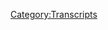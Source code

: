 {{DEFAULTSORT:
    #_TRANSCRIPT_0605:June 17, 2003
}}{{Transcript
    | title         = [[605: June 17, 2003]]
    | caption       = [https://knowledgefight.libsyn.com/605-june-17-2003 Listen to this episode on Libsyn]
    | episodeNumber = [[605: June 17, 2003|605]]
    | length        = 00:53:00
}}

{{MessageBox
    | header     = Warning: Bot Generated Content
    | text       = This transcript was automatically generated by transcription software and likely contains many mistakes and misattributions. Please check the audio for definitive quotes, attribution, and context.
    | image      = N3yvass4myg91.webp
    | imagewidth = 50px
    | id         = warning
}}

{{TranscriptBlock
    | name      = Unknown Speaker
    | timestamp = 00:00:00.000
    | text      = N-N-N-N-N-N-Knowledge Fight
}}

{{TranscriptBlock
    | name      = Unknown Speaker
    | timestamp = 00:00:12.880
    | text      = Dan and Jordan, I am sweating.
}}

{{TranscriptBlock
    | name      = Unknown Speaker
    | timestamp = 00:00:19.519
    | text      = Knowledgefight.com, it's time to pray.
}}

{{TranscriptBlock
    | name      = Unknown Speaker
    | timestamp = 00:00:21.320
    | text      = I have great respect for Knowledgefight.
}}

{{TranscriptBlock
    | name      = Unknown Speaker
    | timestamp = 00:00:25.120
    | text      = I'm sick of them posing as if they're the good guys saying we are the bad guys.
}}

{{TranscriptBlock
    | name      = Unknown Speaker
    | timestamp = 00:00:29.280
    | text      = So knowledge fight.
}}

{{TranscriptBlock
    | name      = Unknown Speaker
    | timestamp = 00:00:30.280
    | text      = Dan and Jordan
}}

{{TranscriptBlock
    | name      = Unknown Speaker
    | timestamp = 00:00:31.280
    | text      = Knowledge Fight!
}}

{{TranscriptBlock
    | name      = Unknown Speaker
    | timestamp = 00:00:35.159
    | text      = I need money.
}}

{{TranscriptBlock
    | name      = Unknown Speaker
    | timestamp = 00:00:39.500
    | text      = Andy in Kansas.
}}

{{TranscriptBlock
    | name      = Unknown Speaker
    | timestamp = 00:00:42.060
    | text      = Stop it!
}}

{{TranscriptBlock
    | name      = Unknown Speaker
    | timestamp = 00:00:43.140
    | text      = Andy in Kansas.
}}

{{TranscriptBlock
    | name      = Unknown Speaker
    | timestamp = 00:00:46.179
    | text      = It's time to pray.
}}

{{TranscriptBlock
    | name      = Unknown Speaker
    | timestamp = 00:00:47.179
    | text      = Andy in Kansas, you're only here thanks for holding.
}}

{{TranscriptBlock
    | name      = Unknown Speaker
    | timestamp = 00:00:48.960
    | text      = Hello Alex, I'm a fifth grader, here in Japan.
}}

{{TranscriptBlock
    | name      = Unknown Speaker
    | timestamp = 00:00:54.320
    | text      = I love your room!
}}

{{TranscriptBlock
    | name      = Unknown Speaker
    | timestamp = 00:00:55.899
    | text      = Knowledgefight.com
}}

{{TranscriptBlock
    | name      = Unknown Speaker
    | timestamp = 00:00:58.399
    | text      = I love you.
}}

{{TranscriptBlock
    | name      = Unknown Speaker
    | timestamp = 00:00:59.200
    | text      = Hey everybody, welcome back to Knowledge Fight.
}}

{{TranscriptBlock
    | name      = Unknown Speaker
    | timestamp = 00:01:00.859
    | text      = I'm Dan.
}}

{{TranscriptBlock
    | name      = Unknown Speaker
    | timestamp = 00:01:01.359
    | text      = I'm Jordan.
}}

{{TranscriptBlock
    | name      = Unknown Speaker
    | timestamp = 00:01:02.000
    | text      = We're a couple dudes.
}}

{{TranscriptBlock
    | name      = Unknown Speaker
    | timestamp = 00:01:02.719
    | text      = I'd like to sit around, worship at the altar of Selene,
}}

{{TranscriptBlock
    | name      = Unknown Speaker
    | timestamp = 00:01:04.480
    | text      = and talk a little bit about Alex Jones.
}}

{{TranscriptBlock
    | name      = Unknown Speaker
    | timestamp = 00:01:06.519
    | text      = Oh, indeed we are, Dan.
}}

{{TranscriptBlock
    | name      = Unknown Speaker
    | timestamp = 00:01:07.599
    | text      = Jordan.
}}

{{TranscriptBlock
    | name      = Unknown Speaker
    | timestamp = 00:01:08.180
    | text      = Dan.
}}

{{TranscriptBlock
    | name      = Unknown Speaker
    | timestamp = 00:01:08.680
    | text      = Jordan.
}}

{{TranscriptBlock
    | name      = Unknown Speaker
    | timestamp = 00:01:09.180
    | text      = Quick question.
}}

{{TranscriptBlock
    | name      = Unknown Speaker
    | timestamp = 00:01:10.000
    | text      = What's up?
}}

{{TranscriptBlock
    | name      = Unknown Speaker
    | timestamp = 00:01:10.500
    | text      = What's your bright spot today?
}}

{{TranscriptBlock
    | name      = Unknown Speaker
    | timestamp = 00:01:11.280
    | text      = My bright spot today, we're going back to the real basics.
}}

{{TranscriptBlock
    | name      = Unknown Speaker
    | timestamp = 00:01:14.480
    | text      = The real basics.
}}

{{TranscriptBlock
    | name      = Unknown Speaker
    | timestamp = 00:01:15.200
    | text      = Keeping it real super simple.
}}

{{TranscriptBlock
    | name      = Unknown Speaker
    | timestamp = 00:01:17.400
    | text      = Pasta.
}}

{{TranscriptBlock
    | name      = Unknown Speaker
    | timestamp = 00:01:18.120
    | text      = No, but it is a food.
}}

{{TranscriptBlock
    | name      = Unknown Speaker
    | timestamp = 00:01:19.640
    | text      = OK.
}}

{{TranscriptBlock
    | name      = Unknown Speaker
    | timestamp = 00:01:20.480
    | text      = Iced oatmeal cookies.
}}

{{TranscriptBlock
    | name      = Unknown Speaker
    | timestamp = 00:01:23.719
    | text      = Hadn't had one in years.
}}

{{TranscriptBlock
    | name      = Unknown Speaker
    | timestamp = 00:01:24.959
    | text      = Yeah, yeah, yeah.
}}

{{TranscriptBlock
    | name      = Unknown Speaker
    | timestamp = 00:01:26.359
    | text      = It was at the Walgreens.
}}

{{TranscriptBlock
    | name      = Unknown Speaker
    | timestamp = 00:01:27.920
    | text      = And I saw in the impulse buy section.
}}

{{TranscriptBlock
    | name      = Unknown Speaker
    | timestamp = 00:01:30.680
    | text      = Of course.
}}

{{TranscriptBlock
    | name      = Unknown Speaker
    | timestamp = 00:01:31.200
    | text      = A dollar for a bag of iced oatmeal cookies.
}}

{{TranscriptBlock
    | name      = Unknown Speaker
    | timestamp = 00:01:33.760
    | text      = And I said, yeah.
}}

{{TranscriptBlock
    | name      = Unknown Speaker
    | timestamp = 00:01:35.079
    | text      = Are they the kind with the animals?
}}

{{TranscriptBlock
    | name      = Unknown Speaker
    | timestamp = 00:01:36.739
    | text      = No.
}}

{{TranscriptBlock
    | name      = Unknown Speaker
    | timestamp = 00:01:37.239
    | text      = Oh.
}}

{{TranscriptBlock
    | name      = Unknown Speaker
    | timestamp = 00:01:38.000
    | text      = Well, then what's the point?
}}

{{TranscriptBlock
    | name      = Unknown Speaker
    | timestamp = 00:01:39.519
    | text      = The point is delicious oatmeal ginger, kind of.
}}

{{TranscriptBlock
    | name      = Unknown Speaker
    | timestamp = 00:01:43.799
    | text      = I don't know, it's good.
}}

{{TranscriptBlock
    | name      = Unknown Speaker
    | timestamp = 00:01:44.799
    | text      = It's nice.
}}

{{TranscriptBlock
    | name      = Unknown Speaker
    | timestamp = 00:01:47.359
    | text      = I feel like I've erred so strongly
}}

{{TranscriptBlock
    | name      = Unknown Speaker
    | timestamp = 00:01:49.239
    | text      = on the side of chocolate chip and what have you for cookies.
}}

{{TranscriptBlock
    | name      = Unknown Speaker
    | timestamp = 00:01:52.159
    | text      = Sure.
}}

{{TranscriptBlock
    | name      = Unknown Speaker
    | timestamp = 00:01:52.680
    | text      = That iced oatmeal gets left by the wayside, and it's not fair.
}}

{{TranscriptBlock
    | name      = Unknown Speaker
    | timestamp = 00:01:56.680
    | text      = You know, I haven't had an iced cookie in a long time,
}}

{{TranscriptBlock
    | name      = Unknown Speaker
    | timestamp = 00:01:59.319
    | text      = and they are fantastic.
}}

{{TranscriptBlock
    | name      = Unknown Speaker
    | timestamp = 00:02:01.640
    | text      = Yeah, and oatmeal is a solid cookie.
}}

{{TranscriptBlock
    | name      = Unknown Speaker
    | timestamp = 00:02:03.439
    | text      = It just gets done dirty by raisins.
}}

{{TranscriptBlock
    | name      = Unknown Speaker
    | timestamp = 00:02:05.560
    | text      = You know what we've been eating?
}}

{{TranscriptBlock
    | name      = Unknown Speaker
    | timestamp = 00:02:06.900
    | text      = Because I told you a while back we've
}}

{{TranscriptBlock
    | name      = Unknown Speaker
    | timestamp = 00:02:08.319
    | text      = been trying to eat healthier.
}}

{{TranscriptBlock
    | name      = Unknown Speaker
    | timestamp = 00:02:09.520
    | text      = Last night we ate brown bean cookies.
}}

{{TranscriptBlock
    | name      = Unknown Speaker
    | timestamp = 00:02:12.479
    | text      = Yeah.
}}

{{TranscriptBlock
    | name      = Unknown Speaker
    | timestamp = 00:02:13.159
    | text      = Yeah, man.
}}

{{TranscriptBlock
    | name      = Unknown Speaker
    | timestamp = 00:02:14.280
    | text      = Not an iced oatmeal cookie at all.
}}

{{TranscriptBlock
    | name      = Unknown Speaker
    | timestamp = 00:02:16.680
    | text      = I furrowed my brow at you.
}}

{{TranscriptBlock
    | name      = Unknown Speaker
    | timestamp = 00:02:18.680
    | text      = I have no idea what that even means.
}}

{{TranscriptBlock
    | name      = Unknown Speaker
    | timestamp = 00:02:20.280
    | text      = Not cool.
}}

{{TranscriptBlock
    | name      = Unknown Speaker
    | timestamp = 00:02:21.599
    | text      = So I guess that's not your bright spot.
}}

{{TranscriptBlock
    | name      = Unknown Speaker
    | timestamp = 00:02:23.280
    | text      = Not my bright spot.
}}

{{TranscriptBlock
    | name      = Unknown Speaker
    | timestamp = 00:02:25.360
    | text      = What do you got?
}}

{{TranscriptBlock
    | name      = Unknown Speaker
    | timestamp = 00:02:26.479
    | text      = My bright spot, Dan, is I just don't think I've
}}

{{TranscriptBlock
    | name      = Unknown Speaker
    | timestamp = 00:02:31.960
    | text      = talked about it on the show.
}}

{{TranscriptBlock
    | name      = Unknown Speaker
    | timestamp = 00:02:33.879
    | text      = But a few weeks back I did an interview with Mike Wiley,
}}

{{TranscriptBlock
    | name      = Unknown Speaker
    | timestamp = 00:02:38.159
    | text      = a friend of the show, close friend of mine,
}}

{{TranscriptBlock
    | name      = Unknown Speaker
    | timestamp = 00:02:41.719
    | text      = for his podcast or whatever.
}}

{{TranscriptBlock
    | name      = Unknown Speaker
    | timestamp = 00:02:44.520
    | text      = Plastered cast.
}}

{{TranscriptBlock
    | name      = Unknown Speaker
    | timestamp = 00:02:45.759
    | text      = Plastered cast.
}}

{{TranscriptBlock
    | name      = Unknown Speaker
    | timestamp = 00:02:47.919
    | text      = It was a lot of fun.
}}

{{TranscriptBlock
    | name      = Unknown Speaker
    | timestamp = 00:02:48.879
    | text      = I forgot to talk about it, and then I took a look at it
}}

{{TranscriptBlock
    | name      = Unknown Speaker
    | timestamp = 00:02:52.719
    | text      = last night to see if I couldn't remember all the bullshit
}}

{{TranscriptBlock
    | name      = Unknown Speaker
    | timestamp = 00:02:55.960
    | text      = that I said, whatever nonsense I was throwing out there.
}}

{{TranscriptBlock
    | name      = Unknown Speaker
    | timestamp = 00:02:59.479
    | text      = And most of it was about my favorite PSA from the 90s,
}}

{{TranscriptBlock
    | name      = Unknown Speaker
    | timestamp = 00:03:04.000
    | text      = which was an advertisement against meth,
}}

{{TranscriptBlock
    | name      = Unknown Speaker
    | timestamp = 00:03:07.439
    | text      = but unfortunately had a very catchy song about meth.
}}

{{TranscriptBlock
    | name      = Unknown Speaker
    | timestamp = 00:03:12.280
    | text      = Isn't that ooh, meth?
}}

{{TranscriptBlock
    | name      = Unknown Speaker
    | timestamp = 00:03:13.680
    | text      = Yes.
}}

{{TranscriptBlock
    | name      = Unknown Speaker
    | timestamp = 00:03:14.960
    | text      = I think my buddy Hogan would sing that a lot.
}}

{{TranscriptBlock
    | name      = Unknown Speaker
    | timestamp = 00:03:18.360
    | text      = I can't stop.
}}

{{TranscriptBlock
    | name      = Unknown Speaker
    | timestamp = 00:03:19.639
    | text      = It has stuck with me since the 90s,
}}

{{TranscriptBlock
    | name      = Unknown Speaker
    | timestamp = 00:03:22.360
    | text      = and I will take any opportunity to talk about it.
}}

{{TranscriptBlock
    | name      = Unknown Speaker
    | timestamp = 00:03:25.199
    | text      = I do think that most of those drug PSAs from the 90s
}}

{{TranscriptBlock
    | name      = Unknown Speaker
    | timestamp = 00:03:28.560
    | text      = were counterproductive.
}}

{{TranscriptBlock
    | name      = Unknown Speaker
    | timestamp = 00:03:31.000
    | text      = Yeah, not great.
}}

{{TranscriptBlock
    | name      = Unknown Speaker
    | timestamp = 00:03:31.919
    | text      = Not great.
}}

{{TranscriptBlock
    | name      = Unknown Speaker
    | timestamp = 00:03:32.439
    | text      = They had the opposite effect.
}}

{{TranscriptBlock
    | name      = Unknown Speaker
    | timestamp = 00:03:34.560
    | text      = Yeah, the weed ones where it's like, oh, all you're doing
}}

{{TranscriptBlock
    | name      = Unknown Speaker
    | timestamp = 00:03:37.000
    | text      = is sitting at a couch and having a good time,
}}

{{TranscriptBlock
    | name      = Unknown Speaker
    | timestamp = 00:03:38.840
    | text      = and you're like, is that bad?
}}

{{TranscriptBlock
    | name      = Unknown Speaker
    | timestamp = 00:03:40.879
    | text      = Yeah, this is your brain on drugs.
}}

{{TranscriptBlock
    | name      = Unknown Speaker
    | timestamp = 00:03:42.719
    | text      = This is an egg getting cooked.
}}

{{TranscriptBlock
    | name      = Unknown Speaker
    | timestamp = 00:03:44.159
    | text      = OK.
}}

{{TranscriptBlock
    | name      = Unknown Speaker
    | timestamp = 00:03:44.719
    | text      = Huh?
}}

{{TranscriptBlock
    | name      = Unknown Speaker
    | timestamp = 00:03:45.240
    | text      = Huh?
}}

{{TranscriptBlock
    | name      = Unknown Speaker
    | timestamp = 00:03:45.719
    | text      = I'm not going to eat the egg raw.
}}

{{TranscriptBlock
    | name      = Unknown Speaker
    | timestamp = 00:03:47.120
    | text      = Yeah.
}}

{{TranscriptBlock
    | name      = Unknown Speaker
    | timestamp = 00:03:48.120
    | text      = So Jordan, today we have a sneaky snake episode.
}}

{{TranscriptBlock
    | name      = Unknown Speaker
    | timestamp = 00:03:51.919
    | text      = We're going to be going over June 17th, 2003, 2003.
}}

{{TranscriptBlock
    | name      = Unknown Speaker
    | timestamp = 00:03:59.680
    | text      = Wow, my mouth.
}}

{{TranscriptBlock
    | name      = Unknown Speaker
    | timestamp = 00:04:02.639
    | text      = I tripped on all of that.
}}

{{TranscriptBlock
    | name      = Unknown Speaker
    | timestamp = 00:04:04.599
    | text      = It seemed like you were trying to get to Blackjack,
}}

{{TranscriptBlock
    | name      = Unknown Speaker
    | timestamp = 00:04:07.599
    | text      = and then you remembered that it wasn't coming.
}}

{{TranscriptBlock
    | name      = Unknown Speaker
    | timestamp = 00:04:09.680
    | text      = No, you know what it was?
}}

{{TranscriptBlock
    | name      = Unknown Speaker
    | timestamp = 00:04:10.759
    | text      = Too many iced oatmeal cookies.
}}

{{TranscriptBlock
    | name      = Unknown Speaker
    | timestamp = 00:04:12.759
    | text      = You got too much oatmeal in your mouth.
}}

{{TranscriptBlock
    | name      = Unknown Speaker
    | timestamp = 00:04:14.300
    | text      = That'll happen.
}}

{{TranscriptBlock
    | name      = Unknown Speaker
    | timestamp = 00:04:14.960
    | text      = Slowing my jaw down.
}}

{{TranscriptBlock
    | name      = Unknown Speaker
    | timestamp = 00:04:16.319
    | text      = That'll do it.
}}

{{TranscriptBlock
    | name      = Unknown Speaker
    | timestamp = 00:04:17.519
    | text      = But before we get to this 2003 episode,
}}

{{TranscriptBlock
    | name      = Unknown Speaker
    | timestamp = 00:04:20.160
    | text      = chronicling the past and what we can learn from it
}}

{{TranscriptBlock
    | name      = Unknown Speaker
    | timestamp = 00:04:24.480
    | text      = about the present, it's time to say hello to some wonks.
}}

{{TranscriptBlock
    | name      = Unknown Speaker
    | timestamp = 00:04:27.560
    | text      = Oh, that's a great idea.
}}

{{TranscriptBlock
    | name      = Unknown Speaker
    | timestamp = 00:04:28.600
    | text      = So first, Alex's Neck, thank you so much.
}}

{{TranscriptBlock
    | name      = Unknown Speaker
    | timestamp = 00:04:30.300
    | text      = You are now a policy wonk.
}}

{{TranscriptBlock
    | name      = Unknown Speaker
    | timestamp = 00:04:31.519
    | text      = I'm a policy wonk.
}}

{{TranscriptBlock
    | name      = Unknown Speaker
    | timestamp = 00:04:32.439
    | text      = Thanks, Alex's Neck.
}}

{{TranscriptBlock
    | name      = Unknown Speaker
    | timestamp = 00:04:33.519
    | text      = Will that be included in the auction later?
}}

{{TranscriptBlock
    | name      = Unknown Speaker
    | timestamp = 00:04:35.480
    | text      = Probably.
}}

{{TranscriptBlock
    | name      = Unknown Speaker
    | timestamp = 00:04:36.279
    | text      = Next, Corilai and her three weed-smoking girlfriends,
}}

{{TranscriptBlock
    | name      = Unknown Speaker
    | timestamp = 00:04:39.740
    | text      = thank you so much.
}}

{{TranscriptBlock
    | name      = Unknown Speaker
    | timestamp = 00:04:40.480
    | text      = You are now a policy wonk.
}}

{{TranscriptBlock
    | name      = Unknown Speaker
    | timestamp = 00:04:41.600
    | text      = I'm a policy wonk.
}}

{{TranscriptBlock
    | name      = Unknown Speaker
    | timestamp = 00:04:42.560
    | text      = Thank you very much.
}}

{{TranscriptBlock
    | name      = Unknown Speaker
    | timestamp = 00:04:44.000
    | text      = Next, weebles wobble, but they don't fall for disinformation.
}}

{{TranscriptBlock
    | name      = Unknown Speaker
    | timestamp = 00:04:46.959
    | text      = Thank you so much.
}}

{{TranscriptBlock
    | name      = Unknown Speaker
    | timestamp = 00:04:47.759
    | text      = You are now a policy wonk.
}}

{{TranscriptBlock
    | name      = Unknown Speaker
    | timestamp = 00:04:48.800
    | text      = I'm a policy wonk.
}}

{{TranscriptBlock
    | name      = Unknown Speaker
    | timestamp = 00:04:49.680
    | text      = Oh, thank you very much.
}}

{{TranscriptBlock
    | name      = Unknown Speaker
    | timestamp = 00:04:50.920
    | text      = Thank you.
}}

{{TranscriptBlock
    | name      = Unknown Speaker
    | timestamp = 00:04:51.420
    | text      = Next, safe in the tentacles of Jesus, thank you so much.
}}

{{TranscriptBlock
    | name      = Unknown Speaker
    | timestamp = 00:04:53.879
    | text      = You are now a policy wonk.
}}

{{TranscriptBlock
    | name      = Unknown Speaker
    | timestamp = 00:04:55.040
    | text      = I'm a policy wonk.
}}

{{TranscriptBlock
    | name      = Unknown Speaker
    | timestamp = 00:04:56.079
    | text      = Thank you very much.
}}

{{TranscriptBlock
    | name      = Unknown Speaker
    | timestamp = 00:04:57.000
    | text      = Thank you.
}}

{{TranscriptBlock
    | name      = Unknown Speaker
    | timestamp = 00:04:57.519
    | text      = And Chris the Reader, thank you so much.
}}

{{TranscriptBlock
    | name      = Unknown Speaker
    | timestamp = 00:04:59.439
    | text      = You are now a policy wonk.
}}

{{TranscriptBlock
    | name      = Unknown Speaker
    | timestamp = 00:05:00.519
    | text      = I'm a policy wonk.
}}

{{TranscriptBlock
    | name      = Unknown Speaker
    | timestamp = 00:05:01.639
    | text      = Thank you very much.
}}

{{TranscriptBlock
    | name      = Unknown Speaker
    | timestamp = 00:05:02.879
    | text      = Chris the Reader.
}}

{{TranscriptBlock
    | name      = Unknown Speaker
    | timestamp = 00:05:03.839
    | text      = And we got a technocrat to say hello to.
}}

{{TranscriptBlock
    | name      = Unknown Speaker
    | timestamp = 00:05:05.680
    | text      = So I'd like to say hello.
}}

{{TranscriptBlock
    | name      = Unknown Speaker
    | timestamp = 00:05:07.079
    | text      = And thank you to, hmm, well, I'm not
}}

{{TranscriptBlock
    | name      = Unknown Speaker
    | timestamp = 00:05:09.240
    | text      = comfortable saying this out loud until I'm
}}

{{TranscriptBlock
    | name      = Unknown Speaker
    | timestamp = 00:05:11.639
    | text      = sure it's not some new kink with an Alex Jones mask.
}}

{{TranscriptBlock
    | name      = Unknown Speaker
    | timestamp = 00:05:14.600
    | text      = Anyway, you know who you are.
}}

{{TranscriptBlock
    | name      = Unknown Speaker
    | timestamp = 00:05:16.439
    | text      = You are now a technocrat.
}}

{{TranscriptBlock
    | name      = Unknown Speaker
    | timestamp = 00:05:18.279
    | text      = I'm a policy wonk.
}}

{{TranscriptBlock
    | name      = Unknown Speaker
    | timestamp = 00:05:19.439
    | text      = Crikey, mate.
}}

{{TranscriptBlock
    | name      = Unknown Speaker
    | timestamp = 00:05:20.240
    | text      = That's fantastic.
}}

{{TranscriptBlock
    | name      = Unknown Speaker
    | timestamp = 00:05:21.199
    | text      = Have yourself a brew.
}}

{{TranscriptBlock
    | name      = Unknown Speaker
    | timestamp = 00:05:22.560
    | text      = How's your 401k doing, bro?
}}

{{TranscriptBlock
    | name      = Unknown Speaker
    | timestamp = 00:05:24.160
    | text      = We got to go full tilt boogie on this, Watson, all right?
}}

{{TranscriptBlock
    | name      = Unknown Speaker
    | timestamp = 00:05:26.800
    | text      = Let's just get down to business.
}}

{{TranscriptBlock
    | name      = Unknown Speaker
    | timestamp = 00:05:28.120
    | text      = We ain't making that money off that heroin.
}}

{{TranscriptBlock
    | name      = Unknown Speaker
    | timestamp = 00:05:30.120
    | text      = Why you pimps so good?
}}

{{TranscriptBlock
    | name      = Unknown Speaker
    | timestamp = 00:05:32.040
    | text      = My neck is freakishly large.
}}

{{TranscriptBlock
    | name      = Unknown Speaker
    | timestamp = 00:05:33.800
    | text      = I declare info war on you.
}}

{{TranscriptBlock
    | name      = Unknown Speaker
    | timestamp = 00:05:36.279
    | text      = Thank you so much.
}}

{{TranscriptBlock
    | name      = Unknown Speaker
    | timestamp = 00:05:37.720
    | text      = Yes, thank you.
}}

{{TranscriptBlock
    | name      = Unknown Speaker
    | timestamp = 00:05:38.560
    | text      = You know, a lot of them are funny.
}}

{{TranscriptBlock
    | name      = Unknown Speaker
    | timestamp = 00:05:40.040
    | text      = Some of them are puns.
}}

{{TranscriptBlock
    | name      = Unknown Speaker
    | timestamp = 00:05:41.439
    | text      = Some of them are just names.
}}

{{TranscriptBlock
    | name      = Unknown Speaker
    | timestamp = 00:05:42.720
    | text      = That one, I think, is the first one that I've really found
}}

{{TranscriptBlock
    | name      = Unknown Speaker
    | timestamp = 00:05:45.439
    | text      = bewildering.
}}

{{TranscriptBlock
    | name      = Unknown Speaker
    | timestamp = 00:05:46.800
    | text      = I think we should set a character limit.
}}

{{TranscriptBlock
    | name      = Unknown Speaker
    | timestamp = 00:05:49.519
    | text      = Ha, ha, ha, ha, ha, ha.
}}

{{TranscriptBlock
    | name      = Unknown Speaker
    | timestamp = 00:05:52.759
    | text      = Pre-Twitter, too.
}}

{{TranscriptBlock
    | name      = Unknown Speaker
    | timestamp = 00:05:54.040
    | text      = 140.
}}

{{TranscriptBlock
    | name      = Unknown Speaker
    | timestamp = 00:05:54.920
    | text      = Not doing this 280 shit.
}}

{{TranscriptBlock
    | name      = Unknown Speaker
    | timestamp = 00:05:56.240
    | text      = Here's what we're going to do.
}}

{{TranscriptBlock
    | name      = Unknown Speaker
    | timestamp = 00:05:57.639
    | text      = Only one dependent clause.
}}

{{TranscriptBlock
    | name      = Unknown Speaker
    | timestamp = 00:05:59.199
    | text      = Ha, ha, ha, ha, ha.
}}

{{TranscriptBlock
    | name      = Unknown Speaker
    | timestamp = 00:06:02.279
    | text      = And also, for some reason, no split infinitives.
}}

{{TranscriptBlock
    | name      = Unknown Speaker
    | timestamp = 00:06:04.519
    | text      = Sure.
}}

{{TranscriptBlock
    | name      = Unknown Speaker
    | timestamp = 00:06:05.040
    | text      = Yeah.
}}

{{TranscriptBlock
    | name      = Unknown Speaker
    | timestamp = 00:06:05.800
    | text      = So Jordan, we're going to start off this show.
}}

{{TranscriptBlock
    | name      = Unknown Speaker
    | timestamp = 00:06:07.839
    | text      = This is going to be a little bit of a shorter episode
}}

{{TranscriptBlock
    | name      = Unknown Speaker
    | timestamp = 00:06:10.040
    | text      = because there's not a ton that happens,
}}

{{TranscriptBlock
    | name      = Unknown Speaker
    | timestamp = 00:06:13.120
    | text      = but some stuff that is definitely worth discussing.
}}

{{TranscriptBlock
    | name      = Unknown Speaker
    | timestamp = 00:06:15.560
    | text      = Excellent.
}}

{{TranscriptBlock
    | name      = Unknown Speaker
    | timestamp = 00:06:16.120
    | text      = And I found very interesting.
}}

{{TranscriptBlock
    | name      = Unknown Speaker
    | timestamp = 00:06:17.680
    | text      = But you know, a good section of the episode
}}

{{TranscriptBlock
    | name      = Unknown Speaker
    | timestamp = 00:06:20.160
    | text      = is Alex talking to Larry Pratt from Gun Owners for America.
}}

{{TranscriptBlock
    | name      = Unknown Speaker
    | timestamp = 00:06:24.680
    | text      = And legit, it's just, wah, I love guns.
}}

{{TranscriptBlock
    | name      = Unknown Speaker
    | timestamp = 00:06:27.680
    | text      = Yeah, they like guns.
}}

{{TranscriptBlock
    | name      = Unknown Speaker
    | timestamp = 00:06:28.560
    | text      = There's nothing interesting going on.
}}

{{TranscriptBlock
    | name      = Unknown Speaker
    | timestamp = 00:06:30.120
    | text      = It's just like, well, Bush is going
}}

{{TranscriptBlock
    | name      = Unknown Speaker
    | timestamp = 00:06:31.759
    | text      = to renew the assault weapons ban.
}}

{{TranscriptBlock
    | name      = Unknown Speaker
    | timestamp = 00:06:33.720
    | text      = Hooray!
}}

{{TranscriptBlock
    | name      = Unknown Speaker
    | timestamp = 00:06:34.519
    | text      = He didn't.
}}

{{TranscriptBlock
    | name      = Unknown Speaker
    | timestamp = 00:06:35.019
    | text      = Boo!
}}

{{TranscriptBlock
    | name      = Unknown Speaker
    | timestamp = 00:06:35.519
    | text      = Yay!
}}

{{TranscriptBlock
    | name      = Unknown Speaker
    | timestamp = 00:06:36.399
    | text      = Boo!
}}

{{TranscriptBlock
    | name      = Unknown Speaker
    | timestamp = 00:06:36.899
    | text      = Yeah, making people afraid of something
}}

{{TranscriptBlock
    | name      = Unknown Speaker
    | timestamp = 00:06:38.600
    | text      = that doesn't end up happening.
}}

{{TranscriptBlock
    | name      = Unknown Speaker
    | timestamp = 00:06:39.959
    | text      = Yeah.
}}

{{TranscriptBlock
    | name      = Unknown Speaker
    | timestamp = 00:06:40.680
    | text      = And so it's kind of pointless.
}}

{{TranscriptBlock
    | name      = Unknown Speaker
    | timestamp = 00:06:42.000
    | text      = Fair.
}}

{{TranscriptBlock
    | name      = Unknown Speaker
    | timestamp = 00:06:42.519
    | text      = But Alex does have some things to say that are kind of relevant
}}

{{TranscriptBlock
    | name      = Unknown Speaker
    | timestamp = 00:06:47.839
    | text      = to the situation we find ourselves in today.
}}

{{TranscriptBlock
    | name      = Unknown Speaker
    | timestamp = 00:06:49.800
    | text      = Interesting.
}}

{{TranscriptBlock
    | name      = Unknown Speaker
    | timestamp = 00:06:50.319
    | text      = He is very worried about an article
}}

{{TranscriptBlock
    | name      = Unknown Speaker
    | timestamp = 00:06:53.040
    | text      = that he read that has to do with a scientist declaring
}}

{{TranscriptBlock
    | name      = Unknown Speaker
    | timestamp = 00:06:56.439
    | text      = that the end of the world, or the apocalypse,
}}

{{TranscriptBlock
    | name      = Unknown Speaker
    | timestamp = 00:06:58.839
    | text      = is a 50-50 chance.
}}

{{TranscriptBlock
    | name      = Unknown Speaker
    | timestamp = 00:07:00.199
    | text      = Ha, ha, ha, ha!
}}

{{TranscriptBlock
    | name      = Unknown Speaker
    | timestamp = 00:07:02.879
    | text      = That's a good article.
}}

{{TranscriptBlock
    | name      = Unknown Speaker
    | timestamp = 00:07:03.879
    | text      = He believes.
}}

{{TranscriptBlock
    | name      = Unknown Speaker
    | timestamp = 00:07:05.120
    | text      = It either happens or it doesn't, 50-50.
}}

{{TranscriptBlock
    | name      = Unknown Speaker
    | timestamp = 00:07:07.639
    | text      = Yeah.
}}

{{TranscriptBlock
    | name      = Unknown Speaker
    | timestamp = 00:07:08.160
    | text      = Alex believes that the most likely scenario
}}

{{TranscriptBlock
    | name      = Unknown Speaker
    | timestamp = 00:07:11.040
    | text      = for the end of the world is the release of a super bio weapon.
}}

{{TranscriptBlock
    | name      = Unknown Speaker
    | timestamp = 00:07:17.040
    | text      = Interesting.
}}

{{TranscriptBlock
    | name      = Unknown Speaker
    | timestamp = 00:07:17.879
    | text      = Yes.
}}

{{TranscriptBlock
    | name      = Unknown Speaker
    | timestamp = 00:07:18.399
    | text      = OK.
}}

{{TranscriptBlock
    | name      = Unknown Speaker
    | timestamp = 00:07:19.040
    | text      = And some of the support for why he thinks this
}}

{{TranscriptBlock
    | name      = Unknown Speaker
    | timestamp = 00:07:22.040
    | text      = is a little dodgy.
}}

{{TranscriptBlock
    | name      = Unknown Speaker
    | timestamp = 00:07:23.279
    | text      = OK.
}}

{{TranscriptBlock
    | name      = Unknown Speaker
    | timestamp = 00:07:24.079
    | text      = And then the really dangerous thing,
}}

{{TranscriptBlock
    | name      = Unknown Speaker
    | timestamp = 00:07:25.600
    | text      = the thing that I think is the greatest threat,
}}

{{TranscriptBlock
    | name      = Unknown Speaker
    | timestamp = 00:07:27.480
    | text      = and they mentioned a bunch of other things in this article
}}

{{TranscriptBlock
    | name      = Unknown Speaker
    | timestamp = 00:07:29.860
    | text      = that we'll get into later in the next segment,
}}

{{TranscriptBlock
    | name      = Unknown Speaker
    | timestamp = 00:07:33.480
    | text      = is genetic engineered pathogens getting turned loose.
}}

{{TranscriptBlock
    | name      = Unknown Speaker
    | timestamp = 00:07:38.079
    | text      = And we know that porting down bio weapons
}}

{{TranscriptBlock
    | name      = Unknown Speaker
    | timestamp = 00:07:41.399
    | text      = lab over in the United Kingdom in Wiltshire
}}

{{TranscriptBlock
    | name      = Unknown Speaker
    | timestamp = 00:07:46.160
    | text      = produces and has level four status, and is underground,
}}

{{TranscriptBlock
    | name      = Unknown Speaker
    | timestamp = 00:07:51.240
    | text      = and has three rings of barbed wire around it minefields.
}}

{{TranscriptBlock
    | name      = Unknown Speaker
    | timestamp = 00:07:55.040
    | text      = But that didn't stop four years ago from someone releasing
}}

{{TranscriptBlock
    | name      = Unknown Speaker
    | timestamp = 00:07:59.560
    | text      = weaponized foot and mouth.
}}

{{TranscriptBlock
    | name      = Unknown Speaker
    | timestamp = 00:08:01.839
    | text      = Of course, two months before it showed up
}}

{{TranscriptBlock
    | name      = Unknown Speaker
    | timestamp = 00:08:03.800
    | text      = in over a dozen locations simultaneously,
}}

{{TranscriptBlock
    | name      = Unknown Speaker
    | timestamp = 00:08:07.040
    | text      = that's not how natural outbreaks behave.
}}

{{TranscriptBlock
    | name      = Unknown Speaker
    | timestamp = 00:08:09.319
    | text      = They don't show up in Scotland, and Wales,
}}

{{TranscriptBlock
    | name      = Unknown Speaker
    | timestamp = 00:08:11.240
    | text      = and Northern Ireland in the same week by accident.
}}

{{TranscriptBlock
    | name      = Unknown Speaker
    | timestamp = 00:08:16.759
    | text      = But to go back, porting down bio weapons lab
}}

{{TranscriptBlock
    | name      = Unknown Speaker
    | timestamp = 00:08:19.480
    | text      = had contacted the different counties in the United Kingdom
}}

{{TranscriptBlock
    | name      = Unknown Speaker
    | timestamp = 00:08:24.000
    | text      = and told them, prepare masses of fire, prepare masses of wood.
}}

{{TranscriptBlock
    | name      = Unknown Speaker
    | timestamp = 00:08:29.079
    | text      = They don't have a lot of woods in England.
}}

{{TranscriptBlock
    | name      = Unknown Speaker
    | timestamp = 00:08:30.800
    | text      = I remember it was a very expensive undertaking,
}}

{{TranscriptBlock
    | name      = Unknown Speaker
    | timestamp = 00:08:32.759
    | text      = the article said.
}}

{{TranscriptBlock
    | name      = Unknown Speaker
    | timestamp = 00:08:33.679
    | text      = They masked all these pyres.
}}

{{TranscriptBlock
    | name      = Unknown Speaker
    | timestamp = 00:08:36.240
    | text      = They said, prepare for some type of large outbreak,
}}

{{TranscriptBlock
    | name      = Unknown Speaker
    | timestamp = 00:08:38.480
    | text      = perhaps foot and mouth.
}}

{{TranscriptBlock
    | name      = Unknown Speaker
    | timestamp = 00:08:40.000
    | text      = Then suddenly, foot and mouth showed up.
}}

{{TranscriptBlock
    | name      = Unknown Speaker
    | timestamp = 00:08:42.759
    | text      = And porting down said, we think an animal rights
}}

{{TranscriptBlock
    | name      = Unknown Speaker
    | timestamp = 00:08:45.159
    | text      = activist stole this out of our lab, and it got released.
}}

{{TranscriptBlock
    | name      = Unknown Speaker
    | timestamp = 00:08:50.639
    | text      = That's 13 monkeys.
}}

{{TranscriptBlock
    | name      = Unknown Speaker
    | timestamp = 00:08:52.000
    | text      = OK, let's buy their story that an animal rights
}}

{{TranscriptBlock
    | name      = Unknown Speaker
    | timestamp = 00:08:54.279
    | text      = activist stole it.
}}

{{TranscriptBlock
    | name      = Unknown Speaker
    | timestamp = 00:08:55.080
    | text      = How did an animal rights activist
}}

{{TranscriptBlock
    | name      = Unknown Speaker
    | timestamp = 00:08:56.519
    | text      = get into an underground base guarded by the army?
}}

{{TranscriptBlock
    | name      = Unknown Speaker
    | timestamp = 00:09:00.039
    | text      = Real fast, none of that is true.
}}

{{TranscriptBlock
    | name      = Unknown Speaker
    | timestamp = 00:09:01.600
    | text      = I was going to say, that sounds bononkers.
}}

{{TranscriptBlock
    | name      = Unknown Speaker
    | timestamp = 00:09:04.039
    | text      = Yeah, we talked about this foot and mouth issue
}}

{{TranscriptBlock
    | name      = Unknown Speaker
    | timestamp = 00:09:07.360
    | text      = in a previous 2003 episode, so I'm not going
}}

{{TranscriptBlock
    | name      = Unknown Speaker
    | timestamp = 00:09:09.440
    | text      = to repeat all that stuff here.
}}

{{TranscriptBlock
    | name      = Unknown Speaker
    | timestamp = 00:09:11.200
    | text      = But there's one detail in that telling of the story
}}

{{TranscriptBlock
    | name      = Unknown Speaker
    | timestamp = 00:09:13.799
    | text      = that I've not heard Alex include in the narrative in the past.
}}

{{TranscriptBlock
    | name      = Unknown Speaker
    | timestamp = 00:09:16.399
    | text      = Interesting.
}}

{{TranscriptBlock
    | name      = Unknown Speaker
    | timestamp = 00:09:17.120
    | text      = In previous times, I've heard him talk about this.
}}

{{TranscriptBlock
    | name      = Unknown Speaker
    | timestamp = 00:09:19.679
    | text      = I've not heard Alex say that porting down claimed
}}

{{TranscriptBlock
    | name      = Unknown Speaker
    | timestamp = 00:09:22.519
    | text      = that an animal rights activist broke in and stole
}}

{{TranscriptBlock
    | name      = Unknown Speaker
    | timestamp = 00:09:25.080
    | text      = the foot and mouth, which then got released.
}}

{{TranscriptBlock
    | name      = Unknown Speaker
    | timestamp = 00:09:27.279
    | text      = Yeah, Bruce Willis claimed that that happened.
}}

{{TranscriptBlock
    | name      = Unknown Speaker
    | timestamp = 00:09:29.720
    | text      = That is an interesting wrinkle.
}}

{{TranscriptBlock
    | name      = Unknown Speaker
    | timestamp = 00:09:31.840
    | text      = Also, by the way, another detail that's just absurd
}}

{{TranscriptBlock
    | name      = Unknown Speaker
    | timestamp = 00:09:35.240
    | text      = that he doesn't usually include is that porting down
}}

{{TranscriptBlock
    | name      = Unknown Speaker
    | timestamp = 00:09:38.200
    | text      = called these farms and told them,
}}

{{TranscriptBlock
    | name      = Unknown Speaker
    | timestamp = 00:09:40.679
    | text      = get ready for an outbreak.
}}

{{TranscriptBlock
    | name      = Unknown Speaker
    | timestamp = 00:09:43.639
    | text      = Yeah, that one was interesting.
}}

{{TranscriptBlock
    | name      = Unknown Speaker
    | timestamp = 00:09:44.960
    | text      = That's nonsense.
}}

{{TranscriptBlock
    | name      = Unknown Speaker
    | timestamp = 00:09:45.720
    | text      = We talked about what the reality of that
}}

{{TranscriptBlock
    | name      = Unknown Speaker
    | timestamp = 00:09:47.519
    | text      = is on a previous episode.
}}

{{TranscriptBlock
    | name      = Unknown Speaker
    | timestamp = 00:09:48.879
    | text      = That was like the Ministry of Agriculture.
}}

{{TranscriptBlock
    | name      = Unknown Speaker
    | timestamp = 00:09:51.799
    | text      = They do that every year.
}}

{{TranscriptBlock
    | name      = Unknown Speaker
    | timestamp = 00:09:53.000
    | text      = They call and say, hey, are you prepared
}}

{{TranscriptBlock
    | name      = Unknown Speaker
    | timestamp = 00:09:55.639
    | text      = for possible sick animals?
}}

{{TranscriptBlock
    | name      = Unknown Speaker
    | timestamp = 00:09:58.279
    | text      = So there's a real problem with the chain of events
}}

{{TranscriptBlock
    | name      = Unknown Speaker
    | timestamp = 00:10:01.080
    | text      = that Alex is expressing that's immediately apparent, which
}}

{{TranscriptBlock
    | name      = Unknown Speaker
    | timestamp = 00:10:06.240
    | text      = is that an animal rights activist supposedly
}}

{{TranscriptBlock
    | name      = Unknown Speaker
    | timestamp = 00:10:08.240
    | text      = went on a bizarre, almost certainly impossible mission
}}

{{TranscriptBlock
    | name      = Unknown Speaker
    | timestamp = 00:10:11.080
    | text      = of stealing this virus just so they could release it and kill
}}

{{TranscriptBlock
    | name      = Unknown Speaker
    | timestamp = 00:10:13.639
    | text      = animals in the name of protecting animal rights.
}}

{{TranscriptBlock
    | name      = Unknown Speaker
    | timestamp = 00:10:16.559
    | text      = Duh.
}}

{{TranscriptBlock
    | name      = Unknown Speaker
    | timestamp = 00:10:17.279
    | text      = It doesn't make sense from the standpoint
}}

{{TranscriptBlock
    | name      = Unknown Speaker
    | timestamp = 00:10:19.039
    | text      = of an animal rights activist.
}}

{{TranscriptBlock
    | name      = Unknown Speaker
    | timestamp = 00:10:20.240
    | text      = It makes perfect sense.
}}

{{TranscriptBlock
    | name      = Unknown Speaker
    | timestamp = 00:10:21.759
    | text      = So porting down never said that an animal rights activist
}}

{{TranscriptBlock
    | name      = Unknown Speaker
    | timestamp = 00:10:24.720
    | text      = had released the foot and mouth.
}}

{{TranscriptBlock
    | name      = Unknown Speaker
    | timestamp = 00:10:26.480
    | text      = This is what The Guardian refers to as a, quote, rural myth.
}}

{{TranscriptBlock
    | name      = Unknown Speaker
    | timestamp = 00:10:30.440
    | text      = And here's the basic story.
}}

{{TranscriptBlock
    | name      = Unknown Speaker
    | timestamp = 00:10:32.440
    | text      = There's an animal sanctuary called
}}

{{TranscriptBlock
    | name      = Unknown Speaker
    | timestamp = 00:10:34.000
    | text      = the Hillside, which is home to over 800 rescued animals
}}

{{TranscriptBlock
    | name      = Unknown Speaker
    | timestamp = 00:10:37.000
    | text      = from farms.
}}

{{TranscriptBlock
    | name      = Unknown Speaker
    | timestamp = 00:10:38.399
    | text      = Some representatives from the Hillside
}}

{{TranscriptBlock
    | name      = Unknown Speaker
    | timestamp = 00:10:40.159
    | text      = visited a farm called Burnside Farm, which
}}

{{TranscriptBlock
    | name      = Unknown Speaker
    | timestamp = 00:10:42.440
    | text      = happened to be one of the main farms where animals came down
}}

{{TranscriptBlock
    | name      = Unknown Speaker
    | timestamp = 00:10:45.399
    | text      = with foot and mouth.
}}

{{TranscriptBlock
    | name      = Unknown Speaker
    | timestamp = 00:10:46.799
    | text      = They were not the only ones to visit, though.
}}

{{TranscriptBlock
    | name      = Unknown Speaker
    | timestamp = 00:10:48.639
    | text      = There was an inspection by the Ministry of Agriculture,
}}

{{TranscriptBlock
    | name      = Unknown Speaker
    | timestamp = 00:10:51.360
    | text      = having received multiple complaints
}}

{{TranscriptBlock
    | name      = Unknown Speaker
    | timestamp = 00:10:52.879
    | text      = about the conditions that animals
}}

{{TranscriptBlock
    | name      = Unknown Speaker
    | timestamp = 00:10:54.240
    | text      = were kept on the farm.
}}

{{TranscriptBlock
    | name      = Unknown Speaker
    | timestamp = 00:10:56.440
    | text      = After the foot and mouth outbreak began,
}}

{{TranscriptBlock
    | name      = Unknown Speaker
    | timestamp = 00:10:58.639
    | text      = the folks at Burnside leveled accusations
}}

{{TranscriptBlock
    | name      = Unknown Speaker
    | timestamp = 00:11:00.919
    | text      = at Hillside sanctuary workers of having
}}

{{TranscriptBlock
    | name      = Unknown Speaker
    | timestamp = 00:11:03.279
    | text      = been the source of the outbreak.
}}

{{TranscriptBlock
    | name      = Unknown Speaker
    | timestamp = 00:11:04.879
    | text      = But that's pretty much impossible.
}}

{{TranscriptBlock
    | name      = Unknown Speaker
    | timestamp = 00:11:07.000
    | text      = The Hillside folks came to the farm in December 2000,
}}

{{TranscriptBlock
    | name      = Unknown Speaker
    | timestamp = 00:11:09.919
    | text      = and the outbreak occurred in February 2001.
}}

{{TranscriptBlock
    | name      = Unknown Speaker
    | timestamp = 00:11:12.919
    | text      = In January 2001, the Ministry of Agriculture
}}

{{TranscriptBlock
    | name      = Unknown Speaker
    | timestamp = 00:11:15.240
    | text      = did their inspection and said, quote,
}}

{{TranscriptBlock
    | name      = Unknown Speaker
    | timestamp = 00:11:17.080
    | text      = there were positively no traces of foot and mouth
}}

{{TranscriptBlock
    | name      = Unknown Speaker
    | timestamp = 00:11:19.759
    | text      = in the pigs in the farm.
}}

{{TranscriptBlock
    | name      = Unknown Speaker
    | timestamp = 00:11:21.720
    | text      = For their part, a spokesman at Port and Down
}}

{{TranscriptBlock
    | name      = Unknown Speaker
    | timestamp = 00:11:24.000
    | text      = actually said, quote, we have never worked on foot and mouth.
}}

{{TranscriptBlock
    | name      = Unknown Speaker
    | timestamp = 00:11:28.399
    | text      = That was their response, not that animal rights activists
}}

{{TranscriptBlock
    | name      = Unknown Speaker
    | timestamp = 00:11:30.879
    | text      = said that.
}}

{{TranscriptBlock
    | name      = Unknown Speaker
    | timestamp = 00:11:31.360
    | text      = Interesting response from them as compared to what Alex
}}

{{TranscriptBlock
    | name      = Unknown Speaker
    | timestamp = 00:11:34.559
    | text      = said that their response was.
}}

{{TranscriptBlock
    | name      = Unknown Speaker
    | timestamp = 00:11:35.960
    | text      = Yeah, definitely.
}}

{{TranscriptBlock
    | name      = Unknown Speaker
    | timestamp = 00:11:36.720
    | text      = That was very fascinating, one of which was in a movie,
}}

{{TranscriptBlock
    | name      = Unknown Speaker
    | timestamp = 00:11:39.039
    | text      = and the other one was like, we don't do that here.
}}

{{TranscriptBlock
    | name      = Unknown Speaker
    | timestamp = 00:11:42.039
    | text      = Alex is creating a fake way to present this rural rumor
}}

{{TranscriptBlock
    | name      = Unknown Speaker
    | timestamp = 00:11:44.919
    | text      = as if it were the actual response of the people
}}

{{TranscriptBlock
    | name      = Unknown Speaker
    | timestamp = 00:11:47.279
    | text      = at Port and Down.
}}

{{TranscriptBlock
    | name      = Unknown Speaker
    | timestamp = 00:11:48.559
    | text      = Any critical thinkers listening to his show
}}

{{TranscriptBlock
    | name      = Unknown Speaker
    | timestamp = 00:11:50.320
    | text      = should be asking themselves why he would do that.
}}

{{TranscriptBlock
    | name      = Unknown Speaker
    | timestamp = 00:11:53.559
    | text      = Certainly one possibility is that Alex just
}}

{{TranscriptBlock
    | name      = Unknown Speaker
    | timestamp = 00:11:55.399
    | text      = doesn't know anything, and he's mixing up rural rumors
}}

{{TranscriptBlock
    | name      = Unknown Speaker
    | timestamp = 00:11:58.240
    | text      = with official statements from Port and Down.
}}

{{TranscriptBlock
    | name      = Unknown Speaker
    | timestamp = 00:12:00.879
    | text      = He could be that stupid, and if so, I
}}

{{TranscriptBlock
    | name      = Unknown Speaker
    | timestamp = 00:12:02.679
    | text      = would say he's probably not someone
}}

{{TranscriptBlock
    | name      = Unknown Speaker
    | timestamp = 00:12:04.080
    | text      = who should be taken seriously.
}}

{{TranscriptBlock
    | name      = Unknown Speaker
    | timestamp = 00:12:05.519
    | text      = On the other hand, another possibility
}}

{{TranscriptBlock
    | name      = Unknown Speaker
    | timestamp = 00:12:07.399
    | text      = is that Alex knows exactly what he's doing.
}}

{{TranscriptBlock
    | name      = Unknown Speaker
    | timestamp = 00:12:09.840
    | text      = If Port and Down had claimed that an animal rights
}}

{{TranscriptBlock
    | name      = Unknown Speaker
    | timestamp = 00:12:12.000
    | text      = activist stole the virus, that solidifies
}}

{{TranscriptBlock
    | name      = Unknown Speaker
    | timestamp = 00:12:14.159
    | text      = multiple things about his narrative
}}

{{TranscriptBlock
    | name      = Unknown Speaker
    | timestamp = 00:12:15.840
    | text      = that he can't solidify any other way.
}}

{{TranscriptBlock
    | name      = Unknown Speaker
    | timestamp = 00:12:18.559
    | text      = The first is that foot and mouth originated at Port and Down.
}}

{{TranscriptBlock
    | name      = Unknown Speaker
    | timestamp = 00:12:21.639
    | text      = Without this fake admission, Alex
}}

{{TranscriptBlock
    | name      = Unknown Speaker
    | timestamp = 00:12:23.480
    | text      = can't demonstrate this at all.
}}

{{TranscriptBlock
    | name      = Unknown Speaker
    | timestamp = 00:12:25.519
    | text      = The second thing is that if this is really truly
}}

{{TranscriptBlock
    | name      = Unknown Speaker
    | timestamp = 00:12:28.440
    | text      = the response that Port and Down had, there's still a bad guy.
}}

{{TranscriptBlock
    | name      = Unknown Speaker
    | timestamp = 00:12:32.279
    | text      = This story still has a villain that you
}}

{{TranscriptBlock
    | name      = Unknown Speaker
    | timestamp = 00:12:33.879
    | text      = can point to and scapegoat.
}}

{{TranscriptBlock
    | name      = Unknown Speaker
    | timestamp = 00:12:35.799
    | text      = And that second thing is super important,
}}

{{TranscriptBlock
    | name      = Unknown Speaker
    | timestamp = 00:12:37.559
    | text      = because as often is the case, in 2007, the UK government
}}

{{TranscriptBlock
    | name      = Unknown Speaker
    | timestamp = 00:12:43.120
    | text      = released a final report on the foot and mouth outbreak.
}}

{{TranscriptBlock
    | name      = Unknown Speaker
    | timestamp = 00:12:45.600
    | text      = And while they were unable to come
}}

{{TranscriptBlock
    | name      = Unknown Speaker
    | timestamp = 00:12:47.279
    | text      = to a definitive conclusion about where it started,
}}

{{TranscriptBlock
    | name      = Unknown Speaker
    | timestamp = 00:12:50.000
    | text      = they have a pretty good idea.
}}

{{TranscriptBlock
    | name      = Unknown Speaker
    | timestamp = 00:12:51.799
    | text      = There were two labs that were right next to each other,
}}

{{TranscriptBlock
    | name      = Unknown Speaker
    | timestamp = 00:12:54.159
    | text      = IAH and Mariel, which they actually
}}

{{TranscriptBlock
    | name      = Unknown Speaker
    | timestamp = 00:12:57.440
    | text      = were doing work on foot and mouth at the time.
}}

{{TranscriptBlock
    | name      = Unknown Speaker
    | timestamp = 00:12:59.320
    | text      = Well, OK, all right.
}}

{{TranscriptBlock
    | name      = Unknown Speaker
    | timestamp = 00:13:00.399
    | text      = And so it's theorized that the foot and mouth found its way
}}

{{TranscriptBlock
    | name      = Unknown Speaker
    | timestamp = 00:13:03.399
    | text      = into the ground soil through deficient drainage pipes.
}}

{{TranscriptBlock
    | name      = Unknown Speaker
    | timestamp = 00:13:07.440
    | text      = From the report, quote, there had been concern
}}

{{TranscriptBlock
    | name      = Unknown Speaker
    | timestamp = 00:13:09.559
    | text      = for several years that the effluent pipes were
}}

{{TranscriptBlock
    | name      = Unknown Speaker
    | timestamp = 00:13:12.440
    | text      = old and needed replacing.
}}

{{TranscriptBlock
    | name      = Unknown Speaker
    | timestamp = 00:13:14.039
    | text      = But after much discussion, money had not been made available.
}}

{{TranscriptBlock
    | name      = Unknown Speaker
    | timestamp = 00:13:18.279
    | text      = Alex's narrative conveniently sidesteps the actual answer
}}

{{TranscriptBlock
    | name      = Unknown Speaker
    | timestamp = 00:13:21.240
    | text      = to these problems, which is regulation that people actually
}}

{{TranscriptBlock
    | name      = Unknown Speaker
    | timestamp = 00:13:24.000
    | text      = follow, regular inspections, and government spending.
}}

{{TranscriptBlock
    | name      = Unknown Speaker
    | timestamp = 00:13:27.679
    | text      = By turning it into a story where evil animal rights
}}

{{TranscriptBlock
    | name      = Unknown Speaker
    | timestamp = 00:13:30.039
    | text      = activists stole the virus, Alex doesn't
}}

{{TranscriptBlock
    | name      = Unknown Speaker
    | timestamp = 00:13:31.600
    | text      = have to worry about that accidentally penetrating
}}

{{TranscriptBlock
    | name      = Unknown Speaker
    | timestamp = 00:13:33.879
    | text      = his world, because he doesn't have
}}

{{TranscriptBlock
    | name      = Unknown Speaker
    | timestamp = 00:13:35.440
    | text      = a good argument against it.
}}

{{TranscriptBlock
    | name      = Unknown Speaker
    | timestamp = 00:13:37.279
    | text      = I would love to no longer, like, we've
}}

{{TranscriptBlock
    | name      = Unknown Speaker
    | timestamp = 00:13:40.519
    | text      = done this for too many the entirety of the human race's
}}

{{TranscriptBlock
    | name      = Unknown Speaker
    | timestamp = 00:13:43.440
    | text      = existence, where it's like, OK, thing we're studying.
}}

{{TranscriptBlock
    | name      = Unknown Speaker
    | timestamp = 00:13:49.679
    | text      = I'm sorry, we just don't have the budget for it right now.
}}

{{TranscriptBlock
    | name      = Unknown Speaker
    | timestamp = 00:13:52.240
    | text      = It's just not going to work.
}}

{{TranscriptBlock
    | name      = Unknown Speaker
    | timestamp = 00:13:54.480
    | text      = Cut to a year later.
}}

{{TranscriptBlock
    | name      = Unknown Speaker
    | timestamp = 00:13:56.559
    | text      = Oh, boy, if we had put just a little bit of money
}}

{{TranscriptBlock
    | name      = Unknown Speaker
    | timestamp = 00:13:58.840
    | text      = into that thing from before, we wouldn't
}}

{{TranscriptBlock
    | name      = Unknown Speaker
    | timestamp = 00:14:00.840
    | text      = be dealing with a foot and mouth disease outbreak.
}}

{{TranscriptBlock
    | name      = Unknown Speaker
    | timestamp = 00:14:03.360
    | text      = What a wild coincidence.
}}

{{TranscriptBlock
    | name      = Unknown Speaker
    | timestamp = 00:14:05.039
    | text      = Right, it's a good bit of research
}}

{{TranscriptBlock
    | name      = Unknown Speaker
    | timestamp = 00:14:09.080
    | text      = is necessary in terms of dealing with illnesses that
}}

{{TranscriptBlock
    | name      = Unknown Speaker
    | timestamp = 00:14:12.960
    | text      = are a detriment to public health.
}}

{{TranscriptBlock
    | name      = Unknown Speaker
    | timestamp = 00:14:15.799
    | text      = That is definitely true.
}}

{{TranscriptBlock
    | name      = Unknown Speaker
    | timestamp = 00:14:17.519
    | text      = Simultaneously true.
}}

{{TranscriptBlock
    | name      = Unknown Speaker
    | timestamp = 00:14:19.639
    | text      = We need to make it safe.
}}

{{TranscriptBlock
    | name      = Unknown Speaker
    | timestamp = 00:14:22.679
    | text      = Yes, yes.
}}

{{TranscriptBlock
    | name      = Unknown Speaker
    | timestamp = 00:14:23.840
    | text      = And one of the ways to do that is make sure
}}

{{TranscriptBlock
    | name      = Unknown Speaker
    | timestamp = 00:14:25.639
    | text      = that these drainage pipes.
}}

{{TranscriptBlock
    | name      = Unknown Speaker
    | timestamp = 00:14:27.080
    | text      = How is it that we can let drainage pipes go bad?
}}

{{TranscriptBlock
    | name      = Unknown Speaker
    | timestamp = 00:14:30.480
    | text      = Yeah, so what they theorized is that there
}}

{{TranscriptBlock
    | name      = Unknown Speaker
    | timestamp = 00:14:32.279
    | text      = was a number of people who were going in and out
}}

{{TranscriptBlock
    | name      = Unknown Speaker
    | timestamp = 00:14:35.840
    | text      = through construction work and maintenance work,
}}

{{TranscriptBlock
    | name      = Unknown Speaker
    | timestamp = 00:14:39.360
    | text      = and somehow this transferred to the farm.
}}

{{TranscriptBlock
    | name      = Unknown Speaker
    | timestamp = 00:14:42.080
    | text      = They were able to trace a possible route for it
}}

{{TranscriptBlock
    | name      = Unknown Speaker
    | timestamp = 00:14:46.399
    | text      = to have gotten there from that.
}}

{{TranscriptBlock
    | name      = Unknown Speaker
    | timestamp = 00:14:47.799
    | text      = It makes sense.
}}

{{TranscriptBlock
    | name      = Unknown Speaker
    | timestamp = 00:14:48.440
    | text      = Yeah, so anyway, Porton Dowd didn't
}}

{{TranscriptBlock
    | name      = Unknown Speaker
    | timestamp = 00:14:49.720
    | text      = say any of the things Alex is saying.
}}

{{TranscriptBlock
    | name      = Unknown Speaker
    | timestamp = 00:14:51.200
    | text      = He's just completely making this up
}}

{{TranscriptBlock
    | name      = Unknown Speaker
    | timestamp = 00:14:52.639
    | text      = as a way of building his fantasy of these super things escaping
}}

{{TranscriptBlock
    | name      = Unknown Speaker
    | timestamp = 00:14:59.759
    | text      = from labs.
}}

{{TranscriptBlock
    | name      = Unknown Speaker
    | timestamp = 00:15:01.360
    | text      = It's a preoccupation that he's had for a long time,
}}

{{TranscriptBlock
    | name      = Unknown Speaker
    | timestamp = 00:15:03.559
    | text      = and now he's playing it out in present.
}}

{{TranscriptBlock
    | name      = Unknown Speaker
    | timestamp = 00:15:05.399
    | text      = Yeah, I mean, we just can't do this any more often than say,
}}

{{TranscriptBlock
    | name      = Unknown Speaker
    | timestamp = 00:15:09.320
    | text      = if you recognize something Alex says from being in a movie,
}}

{{TranscriptBlock
    | name      = Unknown Speaker
    | timestamp = 00:15:13.159
    | text      = he is referencing the movie.
}}

{{TranscriptBlock
    | name      = Unknown Speaker
    | timestamp = 00:15:14.759
    | text      = It is not real life being imitated by art or whatever.
}}

{{TranscriptBlock
    | name      = Unknown Speaker
    | timestamp = 00:15:18.279
    | text      = That is true.
}}

{{TranscriptBlock
    | name      = Unknown Speaker
    | timestamp = 00:15:18.799
    | text      = This is a movie.
}}

{{TranscriptBlock
    | name      = Unknown Speaker
    | timestamp = 00:15:19.440
    | text      = Alex was drinking some Robitussin, and it came on.
}}

{{TranscriptBlock
    | name      = Unknown Speaker
    | timestamp = 00:15:23.279
    | text      = He had some purple drink, and he was going.
}}

{{TranscriptBlock
    | name      = Unknown Speaker
    | timestamp = 00:15:26.200
    | text      = So actually, Alex has another reason
}}

{{TranscriptBlock
    | name      = Unknown Speaker
    | timestamp = 00:15:29.320
    | text      = why the government did this.
}}

{{TranscriptBlock
    | name      = Unknown Speaker
    | timestamp = 00:15:31.919
    | text      = They released foot and mouth for a reason.
}}

{{TranscriptBlock
    | name      = Unknown Speaker
    | timestamp = 00:15:34.679
    | text      = And so it's just as bad either way.
}}

{{TranscriptBlock
    | name      = Unknown Speaker
    | timestamp = 00:15:37.240
    | text      = If there's security so lax, you can walk in and steal
}}

{{TranscriptBlock
    | name      = Unknown Speaker
    | timestamp = 00:15:39.480
    | text      = this stuff.
}}

{{TranscriptBlock
    | name      = Unknown Speaker
    | timestamp = 00:15:41.159
    | text      = But again, I don't buy that because the government
}}

{{TranscriptBlock
    | name      = Unknown Speaker
    | timestamp = 00:15:43.360
    | text      = had the motive.
}}

{{TranscriptBlock
    | name      = Unknown Speaker
    | timestamp = 00:15:44.120
    | text      = The farmers were against the EU fighting it,
}}

{{TranscriptBlock
    | name      = Unknown Speaker
    | timestamp = 00:15:46.840
    | text      = becoming a powerful political bloc.
}}

{{TranscriptBlock
    | name      = Unknown Speaker
    | timestamp = 00:15:49.000
    | text      = They were about to get gun laws reversed.
}}

{{TranscriptBlock
    | name      = Unknown Speaker
    | timestamp = 00:15:51.080
    | text      = They were about to defeat the hunting bands.
}}

{{TranscriptBlock
    | name      = Unknown Speaker
    | timestamp = 00:15:54.399
    | text      = They were the really active, intelligent, on-target group.
}}

{{TranscriptBlock
    | name      = Unknown Speaker
    | timestamp = 00:15:58.080
    | text      = Yeah, that's right.
}}

{{TranscriptBlock
    | name      = Unknown Speaker
    | timestamp = 00:15:59.440
    | text      = The farmers were going to overturn the EU.
}}

{{TranscriptBlock
    | name      = Unknown Speaker
    | timestamp = 00:16:01.519
    | text      = Now the rule, if there is a really accurate
}}

{{TranscriptBlock
    | name      = Unknown Speaker
    | timestamp = 00:16:04.440
    | text      = on-target group who is just now getting political power,
}}

{{TranscriptBlock
    | name      = Unknown Speaker
    | timestamp = 00:16:08.200
    | text      = does not exist.
}}

{{TranscriptBlock
    | name      = Unknown Speaker
    | timestamp = 00:16:09.559
    | text      = Probably not.
}}

{{TranscriptBlock
    | name      = Unknown Speaker
    | timestamp = 00:16:11.399
    | text      = It's a little too convenient, this supposed motive.
}}

{{TranscriptBlock
    | name      = Unknown Speaker
    | timestamp = 00:16:16.320
    | text      = It seems a little bit obvious, doesn't it?
}}

{{TranscriptBlock
    | name      = Unknown Speaker
    | timestamp = 00:16:18.360
    | text      = Yeah.
}}

{{TranscriptBlock
    | name      = Unknown Speaker
    | timestamp = 00:16:19.639
    | text      = I don't know.
}}

{{TranscriptBlock
    | name      = Unknown Speaker
    | timestamp = 00:16:20.240
    | text      = I think this is bullshit.
}}

{{TranscriptBlock
    | name      = Unknown Speaker
    | timestamp = 00:16:21.240
    | text      = Yeah.
}}

{{TranscriptBlock
    | name      = Unknown Speaker
    | timestamp = 00:16:21.759
    | text      = Anyway, Alex has a bit of official sources
}}

{{TranscriptBlock
    | name      = Unknown Speaker
    | timestamp = 00:16:27.000
    | text      = about race-specific bioweapons.
}}

{{TranscriptBlock
    | name      = Unknown Speaker
    | timestamp = 00:16:29.159
    | text      = Got to have them.
}}

{{TranscriptBlock
    | name      = Unknown Speaker
    | timestamp = 00:16:30.440
    | text      = And I don't think that this is good.
}}

{{TranscriptBlock
    | name      = Unknown Speaker
    | timestamp = 00:16:32.960
    | text      = James weapons publications out of England,
}}

{{TranscriptBlock
    | name      = Unknown Speaker
    | timestamp = 00:16:35.759
    | text      = the world leader in tracking military technology,
}}

{{TranscriptBlock
    | name      = Unknown Speaker
    | timestamp = 00:16:41.399
    | text      = hardly ever puts out alerts.
}}

{{TranscriptBlock
    | name      = Unknown Speaker
    | timestamp = 00:16:43.120
    | text      = They may put out one a year, and just a few months ago,
}}

{{TranscriptBlock
    | name      = Unknown Speaker
    | timestamp = 00:16:45.600
    | text      = they put out an alert about race-specific viruses
}}

{{TranscriptBlock
    | name      = Unknown Speaker
    | timestamp = 00:16:50.039
    | text      = and bacteria, race-specific pathogens.
}}

{{TranscriptBlock
    | name      = Unknown Speaker
    | timestamp = 00:16:53.000
    | text      = And they said the US, the United Kingdom, and Israel
}}

{{TranscriptBlock
    | name      = Unknown Speaker
    | timestamp = 00:16:56.200
    | text      = have been known to develop race-specific bioweapons.
}}

{{TranscriptBlock
    | name      = Unknown Speaker
    | timestamp = 00:17:00.639
    | text      = And that's what they're producing at Porton Down.
}}

{{TranscriptBlock
    | name      = Unknown Speaker
    | timestamp = 00:17:04.000
    | text      = So James is a magazine that uses publicly available information
}}

{{TranscriptBlock
    | name      = Unknown Speaker
    | timestamp = 00:17:07.400
    | text      = to discuss weapons and military projects.
}}

{{TranscriptBlock
    | name      = Unknown Speaker
    | timestamp = 00:17:10.039
    | text      = I wasn't able to find anything suggesting this or matching
}}

{{TranscriptBlock
    | name      = Unknown Speaker
    | timestamp = 00:17:13.039
    | text      = what Alex is saying in James' archives,
}}

{{TranscriptBlock
    | name      = Unknown Speaker
    | timestamp = 00:17:14.799
    | text      = but I was able to find a similar discussion from an article
}}

{{TranscriptBlock
    | name      = Unknown Speaker
    | timestamp = 00:17:18.480
    | text      = published in the American Free Press.
}}

{{TranscriptBlock
    | name      = Unknown Speaker
    | timestamp = 00:17:21.400
    | text      = In case you forgot, American Free Press
}}

{{TranscriptBlock
    | name      = Unknown Speaker
    | timestamp = 00:17:23.039
    | text      = is that publication founded by Willis Cardo,
}}

{{TranscriptBlock
    | name      = Unknown Speaker
    | timestamp = 00:17:25.240
    | text      = noted white supremacist and Nazi.
}}

{{TranscriptBlock
    | name      = Unknown Speaker
    | timestamp = 00:17:27.599
    | text      = Anyway, this article uses anonymous sources
}}

{{TranscriptBlock
    | name      = Unknown Speaker
    | timestamp = 00:17:29.519
    | text      = to claim that there's a lab at Porton Down working
}}

{{TranscriptBlock
    | name      = Unknown Speaker
    | timestamp = 00:17:31.599
    | text      = on race-specific bioweapons.
}}

{{TranscriptBlock
    | name      = Unknown Speaker
    | timestamp = 00:17:32.799
    | text      = And I find myself less than convinced by this sourcing.
}}

{{TranscriptBlock
    | name      = Unknown Speaker
    | timestamp = 00:17:36.480
    | text      = Yeah, if it were me, I would also
}}

{{TranscriptBlock
    | name      = Unknown Speaker
    | timestamp = 00:17:38.319
    | text      = say that it was James and not the white nationalist rag
}}

{{TranscriptBlock
    | name      = Unknown Speaker
    | timestamp = 00:17:41.440
    | text      = that I almost certainly got it from.
}}

{{TranscriptBlock
    | name      = Unknown Speaker
    | timestamp = 00:17:43.240
    | text      = Yeah.
}}

{{TranscriptBlock
    | name      = Unknown Speaker
    | timestamp = 00:17:43.759
    | text      = Yeah, edited by my good buddy, Big Jim Tucker.
}}

{{TranscriptBlock
    | name      = Unknown Speaker
    | timestamp = 00:17:46.200
    | text      = It would be wise to hide that you got it
}}

{{TranscriptBlock
    | name      = Unknown Speaker
    | timestamp = 00:17:48.640
    | text      = from the white nationalist magazine
}}

{{TranscriptBlock
    | name      = Unknown Speaker
    | timestamp = 00:17:50.720
    | text      = that you totally don't read because you're definitely
}}

{{TranscriptBlock
    | name      = Unknown Speaker
    | timestamp = 00:17:52.799
    | text      = above that whole thing.
}}

{{TranscriptBlock
    | name      = Unknown Speaker
    | timestamp = 00:17:53.960
    | text      = Now, Alex actually, he has no problem
}}

{{TranscriptBlock
    | name      = Unknown Speaker
    | timestamp = 00:17:55.920
    | text      = admitting that he likes the American Free Press.
}}

{{TranscriptBlock
    | name      = Unknown Speaker
    | timestamp = 00:17:57.680
    | text      = That's fair.
}}

{{TranscriptBlock
    | name      = Unknown Speaker
    | timestamp = 00:17:58.240
    | text      = That's not a problem for him.
}}

{{TranscriptBlock
    | name      = Unknown Speaker
    | timestamp = 00:18:00.240
    | text      = But it is still, it appears to be laundered information,
}}

{{TranscriptBlock
    | name      = Unknown Speaker
    | timestamp = 00:18:03.480
    | text      = unless there's something from James
}}

{{TranscriptBlock
    | name      = Unknown Speaker
    | timestamp = 00:18:05.480
    | text      = that was in a hard copy of the magazine that I just can't find.
}}

{{TranscriptBlock
    | name      = Unknown Speaker
    | timestamp = 00:18:08.599
    | text      = Sure, sure.
}}

{{TranscriptBlock
    | name      = Unknown Speaker
    | timestamp = 00:18:09.599
    | text      = I don't know.
}}

{{TranscriptBlock
    | name      = Unknown Speaker
    | timestamp = 00:18:10.160
    | text      = That's a lot of benefit of the doubt to give Alex the
}}

{{TranscriptBlock
    | name      = Unknown Speaker
    | timestamp = 00:18:13.359
    | text      = You bet.
}}

{{TranscriptBlock
    | name      = Unknown Speaker
    | timestamp = 00:18:13.960
    | text      = He maybe read a hard copy of a magazine.
}}

{{TranscriptBlock
    | name      = Unknown Speaker
    | timestamp = 00:18:16.400
    | text      = You bet.
}}

{{TranscriptBlock
    | name      = Unknown Speaker
    | timestamp = 00:18:16.920
    | text      = I'm trying to be overly careful.
}}

{{TranscriptBlock
    | name      = Unknown Speaker
    | timestamp = 00:18:18.240
    | text      = Yeah, that's intense.
}}

{{TranscriptBlock
    | name      = Unknown Speaker
    | timestamp = 00:18:20.119
    | text      = So look, there's a lot of talk about Porton Down
}}

{{TranscriptBlock
    | name      = Unknown Speaker
    | timestamp = 00:18:22.880
    | text      = at the beginning of this.
}}

{{TranscriptBlock
    | name      = Unknown Speaker
    | timestamp = 00:18:23.960
    | text      = Sure.
}}

{{TranscriptBlock
    | name      = Unknown Speaker
    | timestamp = 00:18:24.440
    | text      = And it gets off track a little bit.
}}

{{TranscriptBlock
    | name      = Unknown Speaker
    | timestamp = 00:18:26.720
    | text      = By the way, in the middle of 2002,
}}

{{TranscriptBlock
    | name      = Unknown Speaker
    | timestamp = 00:18:29.599
    | text      = a subsidiary of the Carlisle Group bought Porton Down.
}}

{{TranscriptBlock
    | name      = Unknown Speaker
    | timestamp = 00:18:33.200
    | text      = They privatized it and many other bioweapons labs
}}

{{TranscriptBlock
    | name      = Unknown Speaker
    | timestamp = 00:18:36.640
    | text      = in the United Kingdom.
}}

{{TranscriptBlock
    | name      = Unknown Speaker
    | timestamp = 00:18:38.200
    | text      = All right, so here's where we have to start
}}

{{TranscriptBlock
    | name      = Unknown Speaker
    | timestamp = 00:18:40.240
    | text      = using specific language.
}}

{{TranscriptBlock
    | name      = Unknown Speaker
    | timestamp = 00:18:41.680
    | text      = OK.
}}

{{TranscriptBlock
    | name      = Unknown Speaker
    | timestamp = 00:18:42.319
    | text      = Porton Down isn't a lab.
}}

{{TranscriptBlock
    | name      = Unknown Speaker
    | timestamp = 00:18:43.960
    | text      = It's actually a 7,000-acre science park
}}

{{TranscriptBlock
    | name      = Unknown Speaker
    | timestamp = 00:18:47.039
    | text      = with a bunch of labs on it.
}}

{{TranscriptBlock
    | name      = Unknown Speaker
    | timestamp = 00:18:49.000
    | text      = The lab that Alex is talking about is on the grounds,
}}

{{TranscriptBlock
    | name      = Unknown Speaker
    | timestamp = 00:18:51.279
    | text      = but it's actually called the Defense Science and Technology
}}

{{TranscriptBlock
    | name      = Unknown Speaker
    | timestamp = 00:18:53.920
    | text      = Laboratory, or DSTL.
}}

{{TranscriptBlock
    | name      = Unknown Speaker
    | timestamp = 00:18:55.880
    | text      = The lab is owned and funded by the UK government, primarily
}}

{{TranscriptBlock
    | name      = Unknown Speaker
    | timestamp = 00:18:59.319
    | text      = the Ministry of Defense.
}}

{{TranscriptBlock
    | name      = Unknown Speaker
    | timestamp = 00:19:01.000
    | text      = There are other government-funded entities also
}}

{{TranscriptBlock
    | name      = Unknown Speaker
    | timestamp = 00:19:02.960
    | text      = that are housed in the science park,
}}

{{TranscriptBlock
    | name      = Unknown Speaker
    | timestamp = 00:19:04.440
    | text      = like Plowshare Innovations and Public Health England.
}}

{{TranscriptBlock
    | name      = Unknown Speaker
    | timestamp = 00:19:07.720
    | text      = The area also includes Tetricus Science Park,
}}

{{TranscriptBlock
    | name      = Unknown Speaker
    | timestamp = 00:19:11.799
    | text      = which is within the Porton Down, which
}}

{{TranscriptBlock
    | name      = Unknown Speaker
    | timestamp = 00:19:14.200
    | text      = is home to GWE Business West and New Serum Enterprises.
}}

{{TranscriptBlock
    | name      = Unknown Speaker
    | timestamp = 00:19:18.640
    | text      = I guess it's possible that there's
}}

{{TranscriptBlock
    | name      = Unknown Speaker
    | timestamp = 00:19:20.039
    | text      = some lab that's within the area of the science park that's
}}

{{TranscriptBlock
    | name      = Unknown Speaker
    | timestamp = 00:19:22.519
    | text      = owned by a company that's a subsidiary of Carlisle Group,
}}

{{TranscriptBlock
    | name      = Unknown Speaker
    | timestamp = 00:19:25.200
    | text      = but that's not what Alex is suggesting here.
}}

{{TranscriptBlock
    | name      = Unknown Speaker
    | timestamp = 00:19:27.559
    | text      = The name Porton Down to him means a specific lab,
}}

{{TranscriptBlock
    | name      = Unknown Speaker
    | timestamp = 00:19:30.319
    | text      = and that lab is the Defense Science and Technology
}}

{{TranscriptBlock
    | name      = Unknown Speaker
    | timestamp = 00:19:32.640
    | text      = Laboratory, which is definitely not owned by the Carlisle
}}

{{TranscriptBlock
    | name      = Unknown Speaker
    | timestamp = 00:19:35.440
    | text      = Group.
}}

{{TranscriptBlock
    | name      = Unknown Speaker
    | timestamp = 00:19:35.960
    | text      = This is ridiculous.
}}

{{TranscriptBlock
    | name      = Unknown Speaker
    | timestamp = 00:19:36.720
    | text      = Right, right, right, right.
}}

{{TranscriptBlock
    | name      = Unknown Speaker
    | timestamp = 00:19:37.880
    | text      = Nonsense.
}}

{{TranscriptBlock
    | name      = Unknown Speaker
    | timestamp = 00:19:39.559
    | text      = Yeah, I mean, maybe, what, did they sell the land?
}}

{{TranscriptBlock
    | name      = Unknown Speaker
    | timestamp = 00:19:43.759
    | text      = The Carlisle Group?
}}

{{TranscriptBlock
    | name      = Unknown Speaker
    | timestamp = 00:19:44.799
    | text      = Did they, did they, they go, OK, you
}}

{{TranscriptBlock
    | name      = Unknown Speaker
    | timestamp = 00:19:46.920
    | text      = can have these 7,000 acres.
}}

{{TranscriptBlock
    | name      = Unknown Speaker
    | timestamp = 00:19:48.200
    | text      = I'm certain that unless Carlisle Group owns the UK government.
}}

{{TranscriptBlock
    | name      = Unknown Speaker
    | timestamp = 00:19:53.000
    | text      = Well.
}}

{{TranscriptBlock
    | name      = Unknown Speaker
    | timestamp = 00:19:53.640
    | text      = Huh?
}}

{{TranscriptBlock
    | name      = Unknown Speaker
    | timestamp = 00:19:54.160
    | text      = Huh?
}}

{{TranscriptBlock
    | name      = Unknown Speaker
    | timestamp = 00:19:55.359
    | text      = So Alex is pretty concerned about North Korea
}}

{{TranscriptBlock
    | name      = Unknown Speaker
    | timestamp = 00:19:59.400
    | text      = on this episode.
}}

{{TranscriptBlock
    | name      = Unknown Speaker
    | timestamp = 00:20:00.799
    | text      = Still.
}}

{{TranscriptBlock
    | name      = Unknown Speaker
    | timestamp = 00:20:01.920
    | text      = Still.
}}

{{TranscriptBlock
    | name      = Unknown Speaker
    | timestamp = 00:20:03.359
    | text      = But he has an interesting take.
}}

{{TranscriptBlock
    | name      = Unknown Speaker
    | timestamp = 00:20:06.279
    | text      = So there's a number of stories that
}}

{{TranscriptBlock
    | name      = Unknown Speaker
    | timestamp = 00:20:07.720
    | text      = are coming out around this time about the famine that
}}

{{TranscriptBlock
    | name      = Unknown Speaker
    | timestamp = 00:20:13.319
    | text      = is going up due to natural disasters.
}}

{{TranscriptBlock
    | name      = Unknown Speaker
    | timestamp = 00:20:15.039
    | text      = Sure, sure.
}}

{{TranscriptBlock
    | name      = Unknown Speaker
    | timestamp = 00:20:15.559
    | text      = And it wiped out some crops.
}}

{{TranscriptBlock
    | name      = Unknown Speaker
    | timestamp = 00:20:17.000
    | text      = Right.
}}

{{TranscriptBlock
    | name      = Unknown Speaker
    | timestamp = 00:20:18.039
    | text      = And Alex doesn't buy this shit.
}}

{{TranscriptBlock
    | name      = Unknown Speaker
    | timestamp = 00:20:21.079
    | text      = Famine struck North Korea eating children.
}}

{{TranscriptBlock
    | name      = Unknown Speaker
    | timestamp = 00:20:24.440
    | text      = Let me say that again.
}}

{{TranscriptBlock
    | name      = Unknown Speaker
    | timestamp = 00:20:26.000
    | text      = Famine struck North Korea eating children.
}}

{{TranscriptBlock
    | name      = Unknown Speaker
    | timestamp = 00:20:29.079
    | text      = London Telegraph.
}}

{{TranscriptBlock
    | name      = Unknown Speaker
    | timestamp = 00:20:30.640
    | text      = Cannibalism is increasing in North Korea following
}}

{{TranscriptBlock
    | name      = Unknown Speaker
    | timestamp = 00:20:32.920
    | text      = another poor harvest and a big cut in international food aid
}}

{{TranscriptBlock
    | name      = Unknown Speaker
    | timestamp = 00:20:37.880
    | text      = according to refugees who have fled the stricken country.
}}

{{TranscriptBlock
    | name      = Unknown Speaker
    | timestamp = 00:20:41.400
    | text      = This is from a liberal point of view.
}}

{{TranscriptBlock
    | name      = Unknown Speaker
    | timestamp = 00:20:42.960
    | text      = Let me explain why this is happening.
}}

{{TranscriptBlock
    | name      = Unknown Speaker
    | timestamp = 00:20:44.400
    | text      = What?
}}

{{TranscriptBlock
    | name      = Unknown Speaker
    | timestamp = 00:20:45.400
    | text      = People eating is liberal?
}}

{{TranscriptBlock
    | name      = Unknown Speaker
    | timestamp = 00:20:47.000
    | text      = Absolute power corrupts, absolutely.
}}

{{TranscriptBlock
    | name      = Unknown Speaker
    | timestamp = 00:20:48.960
    | text      = Because Kim Jong Il is an hereditary dictator.
}}

{{TranscriptBlock
    | name      = Unknown Speaker
    | timestamp = 00:20:52.079
    | text      = Whenever you got people's kids becoming the leader,
}}

{{TranscriptBlock
    | name      = Unknown Speaker
    | timestamp = 00:20:54.440
    | text      = the old leader's kid becomes the leader,
}}

{{TranscriptBlock
    | name      = Unknown Speaker
    | timestamp = 00:20:56.240
    | text      = you know you're in a police state.
}}

{{TranscriptBlock
    | name      = Unknown Speaker
    | timestamp = 00:20:57.759
    | text      = That's why I gave Rex a show.
}}

{{TranscriptBlock
    | name      = Unknown Speaker
    | timestamp = 00:21:00.480
    | text      = It's light years ahead of nepotism.
}}

{{TranscriptBlock
    | name      = Unknown Speaker
    | timestamp = 00:21:03.200
    | text      = The guy has been caught in the 80s and 90s,
}}

{{TranscriptBlock
    | name      = Unknown Speaker
    | timestamp = 00:21:05.400
    | text      = he just apologized last year, has kidnapped
}}

{{TranscriptBlock
    | name      = Unknown Speaker
    | timestamp = 00:21:09.079
    | text      = dozens of Asian film stars, Japanese South Korean film
}}

{{TranscriptBlock
    | name      = Unknown Speaker
    | timestamp = 00:21:13.119
    | text      = stars.
}}

{{TranscriptBlock
    | name      = Unknown Speaker
    | timestamp = 00:21:13.599
    | text      = He has had aircraft hijacked to bring particular film stars
}}

{{TranscriptBlock
    | name      = Unknown Speaker
    | timestamp = 00:21:16.720
    | text      = back that he wants.
}}

{{TranscriptBlock
    | name      = Unknown Speaker
    | timestamp = 00:21:19.160
    | text      = And he apologized to the Japanese prime minister
}}

{{TranscriptBlock
    | name      = Unknown Speaker
    | timestamp = 00:21:21.279
    | text      = about eight months ago in late 2002 for quote, killing them.
}}

{{TranscriptBlock
    | name      = Unknown Speaker
    | timestamp = 00:21:25.319
    | text      = He said, yes, I killed them.
}}

{{TranscriptBlock
    | name      = Unknown Speaker
    | timestamp = 00:21:27.119
    | text      = I'm sorry, I won't do that anymore.
}}

{{TranscriptBlock
    | name      = Unknown Speaker
    | timestamp = 00:21:28.640
    | text      = Because Japan wouldn't even talk to them about aid
}}

{{TranscriptBlock
    | name      = Unknown Speaker
    | timestamp = 00:21:31.279
    | text      = until he apologized.
}}

{{TranscriptBlock
    | name      = Unknown Speaker
    | timestamp = 00:21:32.920
    | text      = So we've got a lot to break down here.
}}

{{TranscriptBlock
    | name      = Unknown Speaker
    | timestamp = 00:21:35.720
    | text      = I'm going to need a real lot more information on this Kim
}}

{{TranscriptBlock
    | name      = Unknown Speaker
    | timestamp = 00:21:39.920
    | text      = Jong Il apology.
}}

{{TranscriptBlock
    | name      = Unknown Speaker
    | timestamp = 00:21:41.680
    | text      = Yeah, well actually that is true,
}}

{{TranscriptBlock
    | name      = Unknown Speaker
    | timestamp = 00:21:43.039
    | text      = but Alex is very wrong about it.
}}

{{TranscriptBlock
    | name      = Unknown Speaker
    | timestamp = 00:21:44.799
    | text      = Interesting.
}}

{{TranscriptBlock
    | name      = Unknown Speaker
    | timestamp = 00:21:45.640
    | text      = There have been unconfirmed stories
}}

{{TranscriptBlock
    | name      = Unknown Speaker
    | timestamp = 00:21:47.440
    | text      = that pop up periodically about people eating
}}

{{TranscriptBlock
    | name      = Unknown Speaker
    | timestamp = 00:21:49.519
    | text      = other people in North Korea.
}}

{{TranscriptBlock
    | name      = Unknown Speaker
    | timestamp = 00:21:51.160
    | text      = That is true.
}}

{{TranscriptBlock
    | name      = Unknown Speaker
    | timestamp = 00:21:52.440
    | text      = But what's more difficult is trying
}}

{{TranscriptBlock
    | name      = Unknown Speaker
    | timestamp = 00:21:54.200
    | text      = to figure out how prevalent it is
}}

{{TranscriptBlock
    | name      = Unknown Speaker
    | timestamp = 00:21:55.880
    | text      = and how accurate these stories are.
}}

{{TranscriptBlock
    | name      = Unknown Speaker
    | timestamp = 00:21:58.000
    | text      = It's really hard to assess the situation,
}}

{{TranscriptBlock
    | name      = Unknown Speaker
    | timestamp = 00:22:00.119
    | text      = because refugees have told stories
}}

{{TranscriptBlock
    | name      = Unknown Speaker
    | timestamp = 00:22:02.519
    | text      = of people being driven to starvation
}}

{{TranscriptBlock
    | name      = Unknown Speaker
    | timestamp = 00:22:04.319
    | text      = and eating other people.
}}

{{TranscriptBlock
    | name      = Unknown Speaker
    | timestamp = 00:22:05.680
    | text      = But because of how shut off the world from the world
}}

{{TranscriptBlock
    | name      = Unknown Speaker
    | timestamp = 00:22:08.920
    | text      = North Korea is, we don't know much past those anecdotes
}}

{{TranscriptBlock
    | name      = Unknown Speaker
    | timestamp = 00:22:12.200
    | text      = that people have.
}}

{{TranscriptBlock
    | name      = Unknown Speaker
    | timestamp = 00:22:12.920
    | text      = Well, reading their internal propaganda,
}}

{{TranscriptBlock
    | name      = Unknown Speaker
    | timestamp = 00:22:14.599
    | text      = everybody is eating just fine.
}}

{{TranscriptBlock
    | name      = Unknown Speaker
    | timestamp = 00:22:16.359
    | text      = So I have to go by their, their, yeah.
}}

{{TranscriptBlock
    | name      = Unknown Speaker
    | timestamp = 00:22:19.519
    | text      = There are three times in the last 20 years
}}

{{TranscriptBlock
    | name      = Unknown Speaker
    | timestamp = 00:22:21.480
    | text      = or so when cannibalism in North Korea stories
}}

{{TranscriptBlock
    | name      = Unknown Speaker
    | timestamp = 00:22:23.880
    | text      = made the rounds in our press.
}}

{{TranscriptBlock
    | name      = Unknown Speaker
    | timestamp = 00:22:25.720
    | text      = These were in the late 90s, in 2003, and in 2013.
}}

{{TranscriptBlock
    | name      = Unknown Speaker
    | timestamp = 00:22:29.759
    | text      = And each of these times marked the aftermath
}}

{{TranscriptBlock
    | name      = Unknown Speaker
    | timestamp = 00:22:33.039
    | text      = of a large and devastating famine,
}}

{{TranscriptBlock
    | name      = Unknown Speaker
    | timestamp = 00:22:35.240
    | text      = involving almost certainly a combination
}}

{{TranscriptBlock
    | name      = Unknown Speaker
    | timestamp = 00:22:36.960
    | text      = of poor civic management and crops being destroyed
}}

{{TranscriptBlock
    | name      = Unknown Speaker
    | timestamp = 00:22:39.559
    | text      = by natural disasters.
}}

{{TranscriptBlock
    | name      = Unknown Speaker
    | timestamp = 00:22:41.599
    | text      = I don't know exactly what's gone on in North Korea
}}

{{TranscriptBlock
    | name      = Unknown Speaker
    | timestamp = 00:22:44.119
    | text      = or how widespread any cannibalism may have been,
}}

{{TranscriptBlock
    | name      = Unknown Speaker
    | timestamp = 00:22:46.759
    | text      = but I can say that Alex saying that this,
}}

{{TranscriptBlock
    | name      = Unknown Speaker
    | timestamp = 00:22:49.039
    | text      = you know, like saying that pointing to a severe famine
}}

{{TranscriptBlock
    | name      = Unknown Speaker
    | timestamp = 00:22:51.279
    | text      = is a liberal spin, that's really dumb.
}}

{{TranscriptBlock
    | name      = Unknown Speaker
    | timestamp = 00:22:54.079
    | text      = Also, Alex would do anything to be able to vote
}}

{{TranscriptBlock
    | name      = Unknown Speaker
    | timestamp = 00:22:56.440
    | text      = for Donald Trump Jr. right now.
}}

{{TranscriptBlock
    | name      = Unknown Speaker
    | timestamp = 00:22:58.480
    | text      = And he would welcome that hereditary dictatorship,
}}

{{TranscriptBlock
    | name      = Unknown Speaker
    | timestamp = 00:23:00.880
    | text      = no questions asked.
}}

{{TranscriptBlock
    | name      = Unknown Speaker
    | timestamp = 00:23:01.880
    | text      = 100%.
}}

{{TranscriptBlock
    | name      = Unknown Speaker
    | timestamp = 00:23:03.559
    | text      = Also, just real quick.
}}

{{TranscriptBlock
    | name      = Unknown Speaker
    | timestamp = 00:23:05.160
    | text      = I'm not saying that any of what I'm about to talk about
}}

{{TranscriptBlock
    | name      = Unknown Speaker
    | timestamp = 00:23:07.359
    | text      = is okay, but Kim Jong-il didn't kill the movie stars
}}

{{TranscriptBlock
    | name      = Unknown Speaker
    | timestamp = 00:23:10.880
    | text      = that he kidnapped.
}}

{{TranscriptBlock
    | name      = Unknown Speaker
    | timestamp = 00:23:12.160
    | text      = That's just something Alex is making up.
}}

{{TranscriptBlock
    | name      = Unknown Speaker
    | timestamp = 00:23:14.440
    | text      = This had to do with Shin Sang-ok and Choi Eun-hee,
}}

{{TranscriptBlock
    | name      = Unknown Speaker
    | timestamp = 00:23:19.200
    | text      = who were formerly a married couple.
}}

{{TranscriptBlock
    | name      = Unknown Speaker
    | timestamp = 00:23:21.079
    | text      = Shin was a movie director and Choi was an actress.
}}

{{TranscriptBlock
    | name      = Unknown Speaker
    | timestamp = 00:23:24.839
    | text      = They were kidnapped in 1978 and taken to North Korea,
}}

{{TranscriptBlock
    | name      = Unknown Speaker
    | timestamp = 00:23:28.240
    | text      = where they were forced to make movies
}}

{{TranscriptBlock
    | name      = Unknown Speaker
    | timestamp = 00:23:29.680
    | text      = with the objective of heightening North Korea's profile
}}

{{TranscriptBlock
    | name      = Unknown Speaker
    | timestamp = 00:23:32.079
    | text      = in the field of arts.
}}

{{TranscriptBlock
    | name      = Unknown Speaker
    | timestamp = 00:23:32.960
    | text      = Oh my god, I read about this story.
}}

{{TranscriptBlock
    | name      = Unknown Speaker
    | timestamp = 00:23:35.000
    | text      = Yeah, yeah.
}}

{{TranscriptBlock
    | name      = Unknown Speaker
    | timestamp = 00:23:35.839
    | text      = Holy cow!
}}

{{TranscriptBlock
    | name      = Unknown Speaker
    | timestamp = 00:23:36.680
    | text      = There was a documentary that came out in 2016,
}}

{{TranscriptBlock
    | name      = Unknown Speaker
    | timestamp = 00:23:38.720
    | text      = I think called the, what was it,
}}

{{TranscriptBlock
    | name      = Unknown Speaker
    | timestamp = 00:23:40.319
    | text      = The Lovers and the Desperate?
}}

{{TranscriptBlock
    | name      = Unknown Speaker
    | timestamp = 00:23:41.519
    | text      = Yeah, yeah, yeah, yeah.
}}

{{TranscriptBlock
    | name      = Unknown Speaker
    | timestamp = 00:23:42.720
    | text      = So in 1986, they escaped while on a trip to Vienna,
}}

{{TranscriptBlock
    | name      = Unknown Speaker
    | timestamp = 00:23:46.400
    | text      = because they were able to evade their handlers
}}

{{TranscriptBlock
    | name      = Unknown Speaker
    | timestamp = 00:23:48.319
    | text      = and they made it to the U.S. Embassy.
}}

{{TranscriptBlock
    | name      = Unknown Speaker
    | timestamp = 00:23:50.440
    | text      = Shin and Choi would get remarried
}}

{{TranscriptBlock
    | name      = Unknown Speaker
    | timestamp = 00:23:52.079
    | text      = and live in the United States for about 10 years
}}

{{TranscriptBlock
    | name      = Unknown Speaker
    | timestamp = 00:23:54.160
    | text      = before going back to South Korea.
}}

{{TranscriptBlock
    | name      = Unknown Speaker
    | timestamp = 00:23:55.920
    | text      = Shin passed away in 2006,
}}

{{TranscriptBlock
    | name      = Unknown Speaker
    | timestamp = 00:23:58.000
    | text      = and Choi just died in 2018 at the age of 91.
}}

{{TranscriptBlock
    | name      = Unknown Speaker
    | timestamp = 00:24:01.680
    | text      = Alex is mixing up this story with Kim Jong-il
}}

{{TranscriptBlock
    | name      = Unknown Speaker
    | timestamp = 00:24:04.160
    | text      = apologizing to Japan for abducting 12 Japanese nationals
}}

{{TranscriptBlock
    | name      = Unknown Speaker
    | timestamp = 00:24:08.160
    | text      = during the 70s and 80s,
}}

{{TranscriptBlock
    | name      = Unknown Speaker
    | timestamp = 00:24:10.240
    | text      = eight of whom were dead as of 2002,
}}

{{TranscriptBlock
    | name      = Unknown Speaker
    | timestamp = 00:24:12.920
    | text      = according to The Guardian.
}}

{{TranscriptBlock
    | name      = Unknown Speaker
    | timestamp = 00:24:14.559
    | text      = These were just random Japanese citizens
}}

{{TranscriptBlock
    | name      = Unknown Speaker
    | timestamp = 00:24:16.839
    | text      = who were kidnapped in Japan by North Korean special forces
}}

{{TranscriptBlock
    | name      = Unknown Speaker
    | timestamp = 00:24:20.279
    | text      = then taken to live in North Korea.
}}

{{TranscriptBlock
    | name      = Unknown Speaker
    | timestamp = 00:24:22.960
    | text      = Kim Jong-il said, quote,
}}

{{TranscriptBlock
    | name      = Unknown Speaker
    | timestamp = 00:24:24.559
    | text      = the special forces were carried away
}}

{{TranscriptBlock
    | name      = Unknown Speaker
    | timestamp = 00:24:26.279
    | text      = by a reckless quest for glory.
}}

{{TranscriptBlock
    | name      = Unknown Speaker
    | timestamp = 00:24:28.240
    | text      = It was regretful and I want to frankly apologize.
}}

{{TranscriptBlock
    | name      = Unknown Speaker
    | timestamp = 00:24:31.079
    | text      = I've taken steps to ensure that it will not happen again.
}}

{{TranscriptBlock
    | name      = Unknown Speaker
    | timestamp = 00:24:34.200
    | text      = Excuse me.
}}

{{TranscriptBlock
    | name      = Unknown Speaker
    | timestamp = 00:24:35.160
    | text      = If I'm to understand what Kim Jong-il is apologizing for,
}}

{{TranscriptBlock
    | name      = Unknown Speaker
    | timestamp = 00:24:38.799
    | text      = he's saying that there were these rogue
}}

{{TranscriptBlock
    | name      = Unknown Speaker
    | timestamp = 00:24:41.079
    | text      = North Korean special forces trying to get glory
}}

{{TranscriptBlock
    | name      = Unknown Speaker
    | timestamp = 00:24:44.599
    | text      = by kidnapping random Japanese people
}}

{{TranscriptBlock
    | name      = Unknown Speaker
    | timestamp = 00:24:47.279
    | text      = and making them live in North Korea.
}}

{{TranscriptBlock
    | name      = Unknown Speaker
    | timestamp = 00:24:49.640
    | text      = The rogue-ness of it is debatable.
}}

{{TranscriptBlock
    | name      = Unknown Speaker
    | timestamp = 00:24:51.960
    | text      = That's kind of what I'm feeling.
}}

{{TranscriptBlock
    | name      = Unknown Speaker
    | timestamp = 00:24:53.759
    | text      = So he explained that they were abducted
}}

{{TranscriptBlock
    | name      = Unknown Speaker
    | timestamp = 00:24:55.519
    | text      = so they could teach spies Japanese
}}

{{TranscriptBlock
    | name      = Unknown Speaker
    | timestamp = 00:24:57.720
    | text      = and so that their identities could be used
}}

{{TranscriptBlock
    | name      = Unknown Speaker
    | timestamp = 00:24:59.519
    | text      = to enter South Korea.
}}

{{TranscriptBlock
    | name      = Unknown Speaker
    | timestamp = 00:25:01.240
    | text      = Almost certainly if Kim Jong-il is admitting
}}

{{TranscriptBlock
    | name      = Unknown Speaker
    | timestamp = 00:25:03.240
    | text      = to abducting 12 Japanese people,
}}

{{TranscriptBlock
    | name      = Unknown Speaker
    | timestamp = 00:25:06.039
    | text      = that number might be a little bit higher.
}}

{{TranscriptBlock
    | name      = Unknown Speaker
    | timestamp = 00:25:07.640
    | text      = No.
}}

{{TranscriptBlock
    | name      = Unknown Speaker
    | timestamp = 00:25:08.640
    | text      = There are also some suspicions
}}

{{TranscriptBlock
    | name      = Unknown Speaker
    | timestamp = 00:25:09.960
    | text      = that the eight people who were abducted
}}

{{TranscriptBlock
    | name      = Unknown Speaker
    | timestamp = 00:25:11.519
    | text      = and who died were killed to cover up the abductions,
}}

{{TranscriptBlock
    | name      = Unknown Speaker
    | timestamp = 00:25:15.119
    | text      = but that's not something that's been definitively proven.
}}

{{TranscriptBlock
    | name      = Unknown Speaker
    | timestamp = 00:25:17.240
    | text      = It's obviously possible,
}}

{{TranscriptBlock
    | name      = Unknown Speaker
    | timestamp = 00:25:18.680
    | text      = but I'm not sure.
}}

{{TranscriptBlock
    | name      = Unknown Speaker
    | timestamp = 00:25:21.279
    | text      = Anyway, this story is really fucked up
}}

{{TranscriptBlock
    | name      = Unknown Speaker
    | timestamp = 00:25:23.039
    | text      = and I'm not going to bat for Kim Jong-il,
}}

{{TranscriptBlock
    | name      = Unknown Speaker
    | timestamp = 00:25:24.920
    | text      = but it's important to recognize
}}

{{TranscriptBlock
    | name      = Unknown Speaker
    | timestamp = 00:25:26.400
    | text      = that Alex has no idea what he's talking about.
}}

{{TranscriptBlock
    | name      = Unknown Speaker
    | timestamp = 00:25:28.720
    | text      = He's just randomly mixing together details
}}

{{TranscriptBlock
    | name      = Unknown Speaker
    | timestamp = 00:25:30.839
    | text      = from various stories to create the kind of composite image
}}

{{TranscriptBlock
    | name      = Unknown Speaker
    | timestamp = 00:25:33.680
    | text      = that he wants his audience to have.
}}

{{TranscriptBlock
    | name      = Unknown Speaker
    | timestamp = 00:25:35.720
    | text      = If the goal is just to say that Kim Jong-il is bad,
}}

{{TranscriptBlock
    | name      = Unknown Speaker
    | timestamp = 00:25:39.119
    | text      = then I guess it doesn't matter
}}

{{TranscriptBlock
    | name      = Unknown Speaker
    | timestamp = 00:25:40.160
    | text      = if you get the details right.
}}

{{TranscriptBlock
    | name      = Unknown Speaker
    | timestamp = 00:25:41.640
    | text      = You know, fine, mix all this stuff up.
}}

{{TranscriptBlock
    | name      = Unknown Speaker
    | timestamp = 00:25:44.200
    | text      = But Alex is pretending to be a show
}}

{{TranscriptBlock
    | name      = Unknown Speaker
    | timestamp = 00:25:45.599
    | text      = that traffics in information,
}}

{{TranscriptBlock
    | name      = Unknown Speaker
    | timestamp = 00:25:47.480
    | text      = which he is short on and he's mixing up entirely.
}}

{{TranscriptBlock
    | name      = Unknown Speaker
    | timestamp = 00:25:50.240
    | text      = You have no idea about what was going on
}}

{{TranscriptBlock
    | name      = Unknown Speaker
    | timestamp = 00:25:53.039
    | text      = if you took him at face value.
}}

{{TranscriptBlock
    | name      = Unknown Speaker
    | timestamp = 00:25:54.480
    | text      = Yeah, and he's also somehow turning it
}}

{{TranscriptBlock
    | name      = Unknown Speaker
    | timestamp = 00:25:56.319
    | text      = into a left-right issue, which again, he is above 100%,
}}

{{TranscriptBlock
    | name      = Unknown Speaker
    | timestamp = 00:26:00.400
    | text      = despite the fact that everybody on the left is evil
}}

{{TranscriptBlock
    | name      = Unknown Speaker
    | timestamp = 00:26:02.480
    | text      = and this liberal viewpoint is wrong.
}}

{{TranscriptBlock
    | name      = Unknown Speaker
    | timestamp = 00:26:04.880
    | text      = The liberal viewpoint is that famine is causing
}}

{{TranscriptBlock
    | name      = Unknown Speaker
    | timestamp = 00:26:08.839
    | text      = or contributing to people possibly being driven
}}

{{TranscriptBlock
    | name      = Unknown Speaker
    | timestamp = 00:26:13.359
    | text      = to cannibalism, whereas Alex's view on it,
}}

{{TranscriptBlock
    | name      = Unknown Speaker
    | timestamp = 00:26:15.720
    | text      = which is the correct view, conservative view,
}}

{{TranscriptBlock
    | name      = Unknown Speaker
    | timestamp = 00:26:18.880
    | text      = is that Kim Jong-il is bad and that's it.
}}

{{TranscriptBlock
    | name      = Unknown Speaker
    | timestamp = 00:26:23.680
    | text      = Yeah, I mean, for somebody who understands cause and effect,
}}

{{TranscriptBlock
    | name      = Unknown Speaker
    | timestamp = 00:26:30.519
    | text      = the food is dead, people are not able to eat.
}}

{{TranscriptBlock
    | name      = Unknown Speaker
    | timestamp = 00:26:33.559
    | text      = Seems very simple.
}}

{{TranscriptBlock
    | name      = Unknown Speaker
    | timestamp = 00:26:36.160
    | text      = So it turns out that if you die in a North Korean camp,
}}

{{TranscriptBlock
    | name      = Unknown Speaker
    | timestamp = 00:26:41.039
    | text      = you're sold for meat.
}}

{{TranscriptBlock
    | name      = Unknown Speaker
    | timestamp = 00:26:43.359
    | text      = When you die in a death camp,
}}

{{TranscriptBlock
    | name      = Unknown Speaker
    | timestamp = 00:26:45.079
    | text      = the police, the jail guards, the work camp guards sell you.
}}

{{TranscriptBlock
    | name      = Unknown Speaker
    | timestamp = 00:26:50.160
    | text      = And the number one product is opium.
}}

{{TranscriptBlock
    | name      = Unknown Speaker
    | timestamp = 00:26:53.200
    | text      = And they sell that, of course,
}}

{{TranscriptBlock
    | name      = Unknown Speaker
    | timestamp = 00:26:54.519
    | text      = US government ships pull up, pick up the opium,
}}

{{TranscriptBlock
    | name      = Unknown Speaker
    | timestamp = 00:26:57.359
    | text      = bring it back here for your children to inject
}}

{{TranscriptBlock
    | name      = Unknown Speaker
    | timestamp = 00:26:59.119
    | text      = and become whores in the system,
}}

{{TranscriptBlock
    | name      = Unknown Speaker
    | timestamp = 00:27:02.000
    | text      = to become prostitutes, to pay for their habits.
}}

{{TranscriptBlock
    | name      = Unknown Speaker
    | timestamp = 00:27:04.279
    | text      = That's fast.
}}

{{TranscriptBlock
    | name      = Unknown Speaker
    | timestamp = 00:27:05.119
    | text      = Hye On-yang, North Korea sells this
}}

{{TranscriptBlock
    | name      = Unknown Speaker
    | timestamp = 00:27:07.079
    | text      = to our government and to others.
}}

{{TranscriptBlock
    | name      = Unknown Speaker
    | timestamp = 00:27:09.480
    | text      = So why don't you just want to know about that?
}}

{{TranscriptBlock
    | name      = Unknown Speaker
    | timestamp = 00:27:12.759
    | text      = The article goes on and on,
}}

{{TranscriptBlock
    | name      = Unknown Speaker
    | timestamp = 00:27:13.920
    | text      = but that's the wonders of big government.
}}

{{TranscriptBlock
    | name      = Unknown Speaker
    | timestamp = 00:27:16.240
    | text      = Interesting.
}}

{{TranscriptBlock
    | name      = Unknown Speaker
    | timestamp = 00:27:17.759
    | text      = So this is a good example of what Alex does
}}

{{TranscriptBlock
    | name      = Unknown Speaker
    | timestamp = 00:27:20.160
    | text      = instead of covering the actual stories
}}

{{TranscriptBlock
    | name      = Unknown Speaker
    | timestamp = 00:27:21.759
    | text      = that he's pretending to cover.
}}

{{TranscriptBlock
    | name      = Unknown Speaker
    | timestamp = 00:27:23.400
    | text      = He'll just grab a headline and riff on it,
}}

{{TranscriptBlock
    | name      = Unknown Speaker
    | timestamp = 00:27:25.200
    | text      = going with whatever sparks some kind of anger in his mind.
}}

{{TranscriptBlock
    | name      = Unknown Speaker
    | timestamp = 00:27:28.359
    | text      = So a quick point about this opium thing.
}}

{{TranscriptBlock
    | name      = Unknown Speaker
    | timestamp = 00:27:30.839
    | text      = A 2006 Senate committee meeting was held
}}

{{TranscriptBlock
    | name      = Unknown Speaker
    | timestamp = 00:27:33.799
    | text      = on the quote, illicit activity
}}

{{TranscriptBlock
    | name      = Unknown Speaker
    | timestamp = 00:27:35.279
    | text      = funding the regime in North Korea.
}}

{{TranscriptBlock
    | name      = Unknown Speaker
    | timestamp = 00:27:37.559
    | text      = One of the witnesses called was Peter A. Prahar,
}}

{{TranscriptBlock
    | name      = Unknown Speaker
    | timestamp = 00:27:40.319
    | text      = the Director, Office of Asia, Africa and Europe Programs,
}}

{{TranscriptBlock
    | name      = Unknown Speaker
    | timestamp = 00:27:44.039
    | text      = Bureau of the International Narcotics
}}

{{TranscriptBlock
    | name      = Unknown Speaker
    | timestamp = 00:27:45.920
    | text      = and Law Enforcement Affairs,
}}

{{TranscriptBlock
    | name      = Unknown Speaker
    | timestamp = 00:27:47.720
    | text      = which is a part of the US Department of State.
}}

{{TranscriptBlock
    | name      = Unknown Speaker
    | timestamp = 00:27:50.680
    | text      = Senator Coburn asked, quote,
}}

{{TranscriptBlock
    | name      = Unknown Speaker
    | timestamp = 00:27:52.480
    | text      = is there enough information to put North Korea
}}

{{TranscriptBlock
    | name      = Unknown Speaker
    | timestamp = 00:27:54.839
    | text      = under the drug majors category?
}}

{{TranscriptBlock
    | name      = Unknown Speaker
    | timestamp = 00:27:57.440
    | text      = Prahar replied, quote, no, sir.
}}

{{TranscriptBlock
    | name      = Unknown Speaker
    | timestamp = 00:28:00.119
    | text      = That is another item that we consider on a regular basis
}}

{{TranscriptBlock
    | name      = Unknown Speaker
    | timestamp = 00:28:02.759
    | text      = within the Department of State.
}}

{{TranscriptBlock
    | name      = Unknown Speaker
    | timestamp = 00:28:04.319
    | text      = As you know, a country can be put on the majors list
}}

{{TranscriptBlock
    | name      = Unknown Speaker
    | timestamp = 00:28:06.599
    | text      = for basically two reasons.
}}

{{TranscriptBlock
    | name      = Unknown Speaker
    | timestamp = 00:28:08.400
    | text      = First of all, it is producing 1000 hectares
}}

{{TranscriptBlock
    | name      = Unknown Speaker
    | timestamp = 00:28:10.960
    | text      = or cultivating 1000 hectares or more of poppy,
}}

{{TranscriptBlock
    | name      = Unknown Speaker
    | timestamp = 00:28:16.519
    | text      = opium poppy or coca.
}}

{{TranscriptBlock
    | name      = Unknown Speaker
    | timestamp = 00:28:18.519
    | text      = We have been unable to confirm reports
}}

{{TranscriptBlock
    | name      = Unknown Speaker
    | timestamp = 00:28:20.279
    | text      = that we have received over time
}}

{{TranscriptBlock
    | name      = Unknown Speaker
    | timestamp = 00:28:21.640
    | text      = that there is significant opium poppy cultivation
}}

{{TranscriptBlock
    | name      = Unknown Speaker
    | timestamp = 00:28:23.960
    | text      = in North Korea.
}}

{{TranscriptBlock
    | name      = Unknown Speaker
    | timestamp = 00:28:25.000
    | text      = So we've been unable to consider North Korea
}}

{{TranscriptBlock
    | name      = Unknown Speaker
    | timestamp = 00:28:27.200
    | text      = for placement on the majors list for its involvement
}}

{{TranscriptBlock
    | name      = Unknown Speaker
    | timestamp = 00:28:30.599
    | text      = as a major cultivator or drug producer.
}}

{{TranscriptBlock
    | name      = Unknown Speaker
    | timestamp = 00:28:33.559
    | text      = It's not inconceivable that the North Korean government
}}

{{TranscriptBlock
    | name      = Unknown Speaker
    | timestamp = 00:28:36.240
    | text      = makes some money through illegal drug sales,
}}

{{TranscriptBlock
    | name      = Unknown Speaker
    | timestamp = 00:28:38.160
    | text      = but that's a little different than acting like
}}

{{TranscriptBlock
    | name      = Unknown Speaker
    | timestamp = 00:28:40.440
    | text      = the opium and heroin here in the United States
}}

{{TranscriptBlock
    | name      = Unknown Speaker
    | timestamp = 00:28:42.759
    | text      = came from North Korea.
}}

{{TranscriptBlock
    | name      = Unknown Speaker
    | timestamp = 00:28:44.400
    | text      = The odds of that are almost zero.
}}

{{TranscriptBlock
    | name      = Unknown Speaker
    | timestamp = 00:28:46.200
    | text      = Yeah, if you are, like you don't,
}}

{{TranscriptBlock
    | name      = Unknown Speaker
    | timestamp = 00:28:49.160
    | text      = not necessarily you need to be like inside North Korea
}}

{{TranscriptBlock
    | name      = Unknown Speaker
    | timestamp = 00:28:52.519
    | text      = to see them putting out 1000 hectares of poppy seeds,
}}

{{TranscriptBlock
    | name      = Unknown Speaker
    | timestamp = 00:28:56.839
    | text      = you're gonna notice it coming out in some way or another.
}}

{{TranscriptBlock
    | name      = Unknown Speaker
    | timestamp = 00:29:00.319
    | text      = Yeah, and according to a report put out this year
}}

{{TranscriptBlock
    | name      = Unknown Speaker
    | timestamp = 00:29:02.880
    | text      = by the United Nations Office on Drugs and Crime,
}}

{{TranscriptBlock
    | name      = Unknown Speaker
    | timestamp = 00:29:05.680
    | text      = approximately 83% of the world's opium is produced
}}

{{TranscriptBlock
    | name      = Unknown Speaker
    | timestamp = 00:29:08.599
    | text      = in Afghanistan.
}}

{{TranscriptBlock
    | name      = Unknown Speaker
    | timestamp = 00:29:10.039
    | text      = Very little of that actually makes it to US markets,
}}

{{TranscriptBlock
    | name      = Unknown Speaker
    | timestamp = 00:29:13.079
    | text      = however, and most of the opium that's here
}}

{{TranscriptBlock
    | name      = Unknown Speaker
    | timestamp = 00:29:15.000
    | text      = originates in Mexico, Colombia or Guatemala.
}}

{{TranscriptBlock
    | name      = Unknown Speaker
    | timestamp = 00:29:18.079
    | text      = At the point Alex is recording this,
}}

{{TranscriptBlock
    | name      = Unknown Speaker
    | timestamp = 00:29:19.720
    | text      = Afghanistan and Myanmar would be far and away
}}

{{TranscriptBlock
    | name      = Unknown Speaker
    | timestamp = 00:29:22.880
    | text      = the largest suppliers of opium poppy in the world.
}}

{{TranscriptBlock
    | name      = Unknown Speaker
    | timestamp = 00:29:25.720
    | text      = Wow.
}}

{{TranscriptBlock
    | name      = Unknown Speaker
    | timestamp = 00:29:26.559
    | text      = Nothing, North Korea is not even on the radar.
}}

{{TranscriptBlock
    | name      = Unknown Speaker
    | timestamp = 00:29:28.880
    | text      = Jeesh.
}}

{{TranscriptBlock
    | name      = Unknown Speaker
    | timestamp = 00:29:30.000
    | text      = This is just how Alex puts some flair
}}

{{TranscriptBlock
    | name      = Unknown Speaker
    | timestamp = 00:29:32.000
    | text      = into his news coverage.
}}

{{TranscriptBlock
    | name      = Unknown Speaker
    | timestamp = 00:29:33.480
    | text      = He ignores reality and throws something jarring
}}

{{TranscriptBlock
    | name      = Unknown Speaker
    | timestamp = 00:29:35.960
    | text      = in his audience's face in order to shock them,
}}

{{TranscriptBlock
    | name      = Unknown Speaker
    | timestamp = 00:29:37.799
    | text      = like saying that North Korea is sending opium
}}

{{TranscriptBlock
    | name      = Unknown Speaker
    | timestamp = 00:29:39.640
    | text      = to the United States to turn your children
}}

{{TranscriptBlock
    | name      = Unknown Speaker
    | timestamp = 00:29:41.519
    | text      = into heroin addicted sex workers.
}}

{{TranscriptBlock
    | name      = Unknown Speaker
    | timestamp = 00:29:43.799
    | text      = That's just his feelings though,
}}

{{TranscriptBlock
    | name      = Unknown Speaker
    | timestamp = 00:29:45.079
    | text      = that it's not based on anything real.
}}

{{TranscriptBlock
    | name      = Unknown Speaker
    | timestamp = 00:29:47.039
    | text      = That'd be a weird thing for North Korea to do as well.
}}

{{TranscriptBlock
    | name      = Unknown Speaker
    | timestamp = 00:29:50.480
    | text      = So Alex takes some calls on this here broadcast
}}

{{TranscriptBlock
    | name      = Unknown Speaker
    | timestamp = 00:29:54.480
    | text      = and he gets one call from,
}}

{{TranscriptBlock
    | name      = Unknown Speaker
    | timestamp = 00:29:58.039
    | text      = actually this wasn't a caller, this was a guest.
}}

{{TranscriptBlock
    | name      = Unknown Speaker
    | timestamp = 00:30:00.279
    | text      = Okay.
}}

{{TranscriptBlock
    | name      = Unknown Speaker
    | timestamp = 00:30:01.119
    | text      = But it felt like a caller.
}}

{{TranscriptBlock
    | name      = Unknown Speaker
    | timestamp = 00:30:02.240
    | text      = Okay.
}}

{{TranscriptBlock
    | name      = Unknown Speaker
    | timestamp = 00:30:03.079
    | text      = That's not good.
}}

{{TranscriptBlock
    | name      = Unknown Speaker
    | timestamp = 00:30:03.920
    | text      = It was just a person.
}}

{{TranscriptBlock
    | name      = Unknown Speaker
    | timestamp = 00:30:04.759
    | text      = Yeah.
}}

{{TranscriptBlock
    | name      = Unknown Speaker
    | timestamp = 00:30:05.599
    | text      = It wasn't an expert in anything.
}}

{{TranscriptBlock
    | name      = Unknown Speaker
    | timestamp = 00:30:06.599
    | text      = It's a woman who their son is,
}}

{{TranscriptBlock
    | name      = Unknown Speaker
    | timestamp = 00:30:11.920
    | text      = who was in a special education program
}}

{{TranscriptBlock
    | name      = Unknown Speaker
    | timestamp = 00:30:13.759
    | text      = and she felt that he didn't need to be in it
}}

{{TranscriptBlock
    | name      = Unknown Speaker
    | timestamp = 00:30:15.759
    | text      = and she was upset about it.
}}

{{TranscriptBlock
    | name      = Unknown Speaker
    | timestamp = 00:30:18.039
    | text      = I don't understand.
}}

{{TranscriptBlock
    | name      = Unknown Speaker
    | timestamp = 00:30:19.000
    | text      = Tomorrow's news today.
}}

{{TranscriptBlock
    | name      = Unknown Speaker
    | timestamp = 00:30:21.079
    | text      = I don't really want to talk too much about it
}}

{{TranscriptBlock
    | name      = Unknown Speaker
    | timestamp = 00:30:24.680
    | text      = because I don't know what the situation is with her kid
}}

{{TranscriptBlock
    | name      = Unknown Speaker
    | timestamp = 00:30:26.480
    | text      = and it doesn't feel appropriate.
}}

{{TranscriptBlock
    | name      = Unknown Speaker
    | timestamp = 00:30:28.279
    | text      = However, Alex tries to blow her mind
}}

{{TranscriptBlock
    | name      = Unknown Speaker
    | timestamp = 00:30:31.799
    | text      = talking about her son and it's ridiculous.
}}

{{TranscriptBlock
    | name      = Unknown Speaker
    | timestamp = 00:30:35.119
    | text      = Being new to the class,
}}

{{TranscriptBlock
    | name      = Unknown Speaker
    | timestamp = 00:30:36.039
    | text      = he's in with kids that do have behavior problems
}}

{{TranscriptBlock
    | name      = Unknown Speaker
    | timestamp = 00:30:38.359
    | text      = and they were teasing him.
}}

{{TranscriptBlock
    | name      = Unknown Speaker
    | timestamp = 00:30:39.720
    | text      = Now my son also has two different colored eyes,
}}

{{TranscriptBlock
    | name      = Unknown Speaker
    | timestamp = 00:30:41.440
    | text      = which has always drawn a lot of attention to him.
}}

{{TranscriptBlock
    | name      = Unknown Speaker
    | timestamp = 00:30:44.400
    | text      = And some of it's been negative and some of it's been,
}}

{{TranscriptBlock
    | name      = Unknown Speaker
    | timestamp = 00:30:46.279
    | text      = well, most of it's positive, but you know, kids are cruel.
}}

{{TranscriptBlock
    | name      = Unknown Speaker
    | timestamp = 00:30:49.799
    | text      = So anyways, he's in there.
}}

{{TranscriptBlock
    | name      = Unknown Speaker
    | timestamp = 00:30:50.640
    | text      = You know, that's very interesting.
}}

{{TranscriptBlock
    | name      = Unknown Speaker
    | timestamp = 00:30:52.480
    | text      = Do you know what that means
}}

{{TranscriptBlock
    | name      = Unknown Speaker
    | timestamp = 00:30:53.720
    | text      = when a human has two different colored eyes?
}}

{{TranscriptBlock
    | name      = Unknown Speaker
    | timestamp = 00:30:55.680
    | text      = Oh no.
}}

{{TranscriptBlock
    | name      = Unknown Speaker
    | timestamp = 00:30:56.519
    | text      = It's a gene that's been discovered
}}

{{TranscriptBlock
    | name      = Unknown Speaker
    | timestamp = 00:30:58.920
    | text      = and it's called Warden Bird.
}}

{{TranscriptBlock
    | name      = Unknown Speaker
    | timestamp = 00:31:00.400
    | text      = And there's symptoms with the gene
}}

{{TranscriptBlock
    | name      = Unknown Speaker
    | timestamp = 00:31:03.440
    | text      = that you can display maybe.
}}

{{TranscriptBlock
    | name      = Unknown Speaker
    | timestamp = 00:31:05.480
    | text      = I mean, it's actually incredibly exceptional person.
}}

{{TranscriptBlock
    | name      = Unknown Speaker
    | timestamp = 00:31:08.359
    | text      = It means it's a generally, in almost every case,
}}

{{TranscriptBlock
    | name      = Unknown Speaker
    | timestamp = 00:31:11.279
    | text      = it is a twin that did not divide.
}}

{{TranscriptBlock
    | name      = Unknown Speaker
    | timestamp = 00:31:14.160
    | text      = Yeah, no.
}}

{{TranscriptBlock
    | name      = Unknown Speaker
    | timestamp = 00:31:15.279
    | text      = Do you know that?
}}

{{TranscriptBlock
    | name      = Unknown Speaker
    | timestamp = 00:31:16.240
    | text      = I mean, I'm just saying it's interesting.
}}

{{TranscriptBlock
    | name      = Unknown Speaker
    | timestamp = 00:31:18.400
    | text      = A lot of times they're very exceptional people though.
}}

{{TranscriptBlock
    | name      = Unknown Speaker
    | timestamp = 00:31:20.799
    | text      = They do have some problems, but a lot of geniuses.
}}

{{TranscriptBlock
    | name      = Unknown Speaker
    | timestamp = 00:31:24.039
    | text      = This is absolutely not true,
}}

{{TranscriptBlock
    | name      = Unknown Speaker
    | timestamp = 00:31:25.839
    | text      = but if you're just making things up,
}}

{{TranscriptBlock
    | name      = Unknown Speaker
    | timestamp = 00:31:27.359
    | text      = it kind of feels like it should be true.
}}

{{TranscriptBlock
    | name      = Unknown Speaker
    | timestamp = 00:31:29.240
    | text      = It's gotta be from a twin.
}}

{{TranscriptBlock
    | name      = Unknown Speaker
    | timestamp = 00:31:30.480
    | text      = One eye is from one, the other eye is from the other.
}}

{{TranscriptBlock
    | name      = Unknown Speaker
    | timestamp = 00:31:33.119
    | text      = That's so Alex Jones to believe in a heartbeat.
}}

{{TranscriptBlock
    | name      = Unknown Speaker
    | timestamp = 00:31:37.000
    | text      = Somebody said that and he was like,
}}

{{TranscriptBlock
    | name      = Unknown Speaker
    | timestamp = 00:31:38.759
    | text      = well, duh, one eye is from the other twin.
}}

{{TranscriptBlock
    | name      = Unknown Speaker
    | timestamp = 00:31:42.599
    | text      = I get it.
}}

{{TranscriptBlock
    | name      = Unknown Speaker
    | timestamp = 00:31:43.440
    | text      = I get why you would think this, but it's dumb.
}}

{{TranscriptBlock
    | name      = Unknown Speaker
    | timestamp = 00:31:46.880
    | text      = I like that even she was like, no, no.
}}

{{TranscriptBlock
    | name      = Unknown Speaker
    | timestamp = 00:31:49.880
    | text      = So Warden Bird syndrome is a condition that's quite rare
}}

{{TranscriptBlock
    | name      = Unknown Speaker
    | timestamp = 00:31:52.759
    | text      = and has a lot more presentations
}}

{{TranscriptBlock
    | name      = Unknown Speaker
    | timestamp = 00:31:54.319
    | text      = than just different colored eyes.
}}

{{TranscriptBlock
    | name      = Unknown Speaker
    | timestamp = 00:31:56.359
    | text      = Based on some other details that this person gives,
}}

{{TranscriptBlock
    | name      = Unknown Speaker
    | timestamp = 00:31:58.480
    | text      = the diagnosis actually seems plausible
}}

{{TranscriptBlock
    | name      = Unknown Speaker
    | timestamp = 00:32:00.200
    | text      = since her child also has hearing loss,
}}

{{TranscriptBlock
    | name      = Unknown Speaker
    | timestamp = 00:32:01.960
    | text      = which is another symptom of Warden Bird.
}}

{{TranscriptBlock
    | name      = Unknown Speaker
    | timestamp = 00:32:04.119
    | text      = The eye thing, however, just on its own
}}

{{TranscriptBlock
    | name      = Unknown Speaker
    | timestamp = 00:32:06.440
    | text      = is a phenomenon called heterochromia iridum.
}}

{{TranscriptBlock
    | name      = Unknown Speaker
    | timestamp = 00:32:09.519
    | text      = And generally speaking, it's not a problem
}}

{{TranscriptBlock
    | name      = Unknown Speaker
    | timestamp = 00:32:11.359
    | text      = and it doesn't require treatment.
}}

{{TranscriptBlock
    | name      = Unknown Speaker
    | timestamp = 00:32:12.920
    | text      = It has nothing to do with the twin in the womb
}}

{{TranscriptBlock
    | name      = Unknown Speaker
    | timestamp = 00:32:14.720
    | text      = and you can even develop it later in life.
}}

{{TranscriptBlock
    | name      = Unknown Speaker
    | timestamp = 00:32:16.799
    | text      = Do you get superpowers though?
}}

{{TranscriptBlock
    | name      = Unknown Speaker
    | timestamp = 00:32:18.440
    | text      = No.
}}

{{TranscriptBlock
    | name      = Unknown Speaker
    | timestamp = 00:32:19.279
    | text      = Your eye color is determined by a series of genes
}}

{{TranscriptBlock
    | name      = Unknown Speaker
    | timestamp = 00:32:21.440
    | text      = that are incredibly complicated,
}}

{{TranscriptBlock
    | name      = Unknown Speaker
    | timestamp = 00:32:22.920
    | text      = but more or less it boils down to melanin concentration
}}

{{TranscriptBlock
    | name      = Unknown Speaker
    | timestamp = 00:32:25.920
    | text      = in the tissues of your iris.
}}

{{TranscriptBlock
    | name      = Unknown Speaker
    | timestamp = 00:32:27.799
    | text      = Reasons you could have this at birth
}}

{{TranscriptBlock
    | name      = Unknown Speaker
    | timestamp = 00:32:29.240
    | text      = generally come down to a genetic trait
}}

{{TranscriptBlock
    | name      = Unknown Speaker
    | timestamp = 00:32:30.920
    | text      = passed on from one of your parents.
}}

{{TranscriptBlock
    | name      = Unknown Speaker
    | timestamp = 00:32:32.799
    | text      = It might be as simple as having hyperpigmentation
}}

{{TranscriptBlock
    | name      = Unknown Speaker
    | timestamp = 00:32:35.319
    | text      = in one eye or it could be indicative of,
}}

{{TranscriptBlock
    | name      = Unknown Speaker
    | timestamp = 00:32:37.960
    | text      = you know, there's a couple serious conditions
}}

{{TranscriptBlock
    | name      = Unknown Speaker
    | timestamp = 00:32:39.759
    | text      = that it could be an indication of.
}}

{{TranscriptBlock
    | name      = Unknown Speaker
    | timestamp = 00:32:41.000
    | text      = But if this caller's child was born
}}

{{TranscriptBlock
    | name      = Unknown Speaker
    | timestamp = 00:32:42.880
    | text      = with one of those more serious conditions,
}}

{{TranscriptBlock
    | name      = Unknown Speaker
    | timestamp = 00:32:44.920
    | text      = I don't think the eye color
}}

{{TranscriptBlock
    | name      = Unknown Speaker
    | timestamp = 00:32:46.000
    | text      = would be the most pressing thing to bring up.
}}

{{TranscriptBlock
    | name      = Unknown Speaker
    | timestamp = 00:32:48.000
    | text      = No.
}}

{{TranscriptBlock
    | name      = Unknown Speaker
    | timestamp = 00:32:48.839
    | text      = Alex offered up this bit of trivia
}}

{{TranscriptBlock
    | name      = Unknown Speaker
    | timestamp = 00:32:50.240
    | text      = hoping to, I guess, blow the caller's mind.
}}

{{TranscriptBlock
    | name      = Unknown Speaker
    | timestamp = 00:32:53.119
    | text      = He didn't have to say anything,
}}

{{TranscriptBlock
    | name      = Unknown Speaker
    | timestamp = 00:32:54.559
    | text      = but he couldn't resist trying to look like the guy
}}

{{TranscriptBlock
    | name      = Unknown Speaker
    | timestamp = 00:32:56.599
    | text      = who knows everything.
}}

{{TranscriptBlock
    | name      = Unknown Speaker
    | timestamp = 00:32:58.000
    | text      = And he's just making shit up
}}

{{TranscriptBlock
    | name      = Unknown Speaker
    | timestamp = 00:33:00.519
    | text      = or passing along bad information that he heard somewhere
}}

{{TranscriptBlock
    | name      = Unknown Speaker
    | timestamp = 00:33:03.720
    | text      = and didn't look into.
}}

{{TranscriptBlock
    | name      = Unknown Speaker
    | timestamp = 00:33:04.880
    | text      = It's amazing.
}}

{{TranscriptBlock
    | name      = Unknown Speaker
    | timestamp = 00:33:05.720
    | text      = No, the moment he was like,
}}

{{TranscriptBlock
    | name      = Unknown Speaker
    | timestamp = 00:33:06.960
    | text      = oh, do you know what that is?
}}

{{TranscriptBlock
    | name      = Unknown Speaker
    | timestamp = 00:33:08.480
    | text      = Do you know what is going on there?
}}

{{TranscriptBlock
    | name      = Unknown Speaker
    | timestamp = 00:33:10.039
    | text      = And she's like, yeah, it's something called
}}

{{TranscriptBlock
    | name      = Unknown Speaker
    | timestamp = 00:33:12.720
    | text      = Wardenburg syndrome, he's got it.
}}

{{TranscriptBlock
    | name      = Unknown Speaker
    | timestamp = 00:33:14.400
    | text      = And he's like, no, no, no, no, no, no, no, no, no, no.
}}

{{TranscriptBlock
    | name      = Unknown Speaker
    | timestamp = 00:33:16.640
    | text      = This is what, no, no, no, no, no, no, no.
}}

{{TranscriptBlock
    | name      = Unknown Speaker
    | timestamp = 00:33:18.480
    | text      = This is my turn to tell you something.
}}

{{TranscriptBlock
    | name      = Unknown Speaker
    | timestamp = 00:33:20.440
    | text      = Yeah.
}}

{{TranscriptBlock
    | name      = Unknown Speaker
    | timestamp = 00:33:21.279
    | text      = How dare you know what's going on with your child?
}}

{{TranscriptBlock
    | name      = Unknown Speaker
    | timestamp = 00:33:23.200
    | text      = Thinking that it was Wardenburg
}}

{{TranscriptBlock
    | name      = Unknown Speaker
    | timestamp = 00:33:24.720
    | text      = is actually the liberal perspective on this.
}}

{{TranscriptBlock
    | name      = Unknown Speaker
    | timestamp = 00:33:26.759
    | text      = Exactly.
}}

{{TranscriptBlock
    | name      = Unknown Speaker
    | timestamp = 00:33:27.599
    | text      = What you didn't know was that he's actually a genius.
}}

{{TranscriptBlock
    | name      = Unknown Speaker
    | timestamp = 00:33:30.200
    | text      = Yeah.
}}

{{TranscriptBlock
    | name      = Unknown Speaker
    | timestamp = 00:33:31.039
    | text      = And I could honestly hear Alex be wrong all day
}}

{{TranscriptBlock
    | name      = Unknown Speaker
    | timestamp = 00:33:35.039
    | text      = and I would enjoy it.
}}

{{TranscriptBlock
    | name      = Unknown Speaker
    | timestamp = 00:33:36.880
    | text      = I would enjoy him blowing hard about like these things
}}

{{TranscriptBlock
    | name      = Unknown Speaker
    | timestamp = 00:33:40.240
    | text      = that he knows nothing about that are just trivia.
}}

{{TranscriptBlock
    | name      = Unknown Speaker
    | timestamp = 00:33:43.240
    | text      = Like, hey, you know why your hair color changed
}}

{{TranscriptBlock
    | name      = Unknown Speaker
    | timestamp = 00:33:46.400
    | text      = when you grew up?
}}

{{TranscriptBlock
    | name      = Unknown Speaker
    | timestamp = 00:33:47.599
    | text      = You know, like that kind of thing.
}}

{{TranscriptBlock
    | name      = Unknown Speaker
    | timestamp = 00:33:48.519
    | text      = Yeah, yeah, yeah.
}}

{{TranscriptBlock
    | name      = Unknown Speaker
    | timestamp = 00:33:49.359
    | text      = I would love it.
}}

{{TranscriptBlock
    | name      = Unknown Speaker
    | timestamp = 00:33:50.200
    | text      = You know what it means if you're left-handed?
}}

{{TranscriptBlock
    | name      = Unknown Speaker
    | timestamp = 00:33:52.200
    | text      = Evil.
}}

{{TranscriptBlock
    | name      = Unknown Speaker
    | timestamp = 00:33:53.039
    | text      = Evil.
}}

{{TranscriptBlock
    | name      = Unknown Speaker
    | timestamp = 00:33:53.880
    | text      = Evil.
}}

{{TranscriptBlock
    | name      = Unknown Speaker
    | timestamp = 00:33:54.700
    | text      = You would be fine with that kind of a dumb show.
}}

{{TranscriptBlock
    | name      = Unknown Speaker
    | timestamp = 00:33:57.839
    | text      = But the problem is that Alex is also perpetuating
}}

{{TranscriptBlock
    | name      = Unknown Speaker
    | timestamp = 00:34:01.400
    | text      = really dangerous ideas within the same conversation
}}

{{TranscriptBlock
    | name      = Unknown Speaker
    | timestamp = 00:34:05.720
    | text      = with this lady.
}}

{{TranscriptBlock
    | name      = Unknown Speaker
    | timestamp = 00:34:07.119
    | text      = Let me tell you what these special ed classes do.
}}

{{TranscriptBlock
    | name      = Unknown Speaker
    | timestamp = 00:34:09.639
    | text      = They will try to hop your kid up on drugs the next few years.
}}

{{TranscriptBlock
    | name      = Unknown Speaker
    | timestamp = 00:34:12.199
    | text      = The kids are going to keep teasing him.
}}

{{TranscriptBlock
    | name      = Unknown Speaker
    | timestamp = 00:34:14.079
    | text      = He'll start having behavioral problems.
}}

{{TranscriptBlock
    | name      = Unknown Speaker
    | timestamp = 00:34:16.320
    | text      = And before you're done, they're going to send CPS after you.
}}

{{TranscriptBlock
    | name      = Unknown Speaker
    | timestamp = 00:34:19.559
    | text      = Also, a large portion of kids that go in these classes
}}

{{TranscriptBlock
    | name      = Unknown Speaker
    | timestamp = 00:34:22.199
    | text      = are eventually kidnapped by Child Protective Services.
}}

{{TranscriptBlock
    | name      = Unknown Speaker
    | timestamp = 00:34:24.840
    | text      = Oh, but you know, all these things have already struck me.
}}

{{TranscriptBlock
    | name      = Unknown Speaker
    | timestamp = 00:34:27.920
    | text      = I'm getting him out of this class.
}}

{{TranscriptBlock
    | name      = Unknown Speaker
    | timestamp = 00:34:29.320
    | text      = Oh, wait, this is already happening?
}}

{{TranscriptBlock
    | name      = Unknown Speaker
    | timestamp = 00:34:31.199
    | text      = Well, no, these things have already crossed my mind.
}}

{{TranscriptBlock
    | name      = Unknown Speaker
    | timestamp = 00:34:33.519
    | text      = OK.
}}

{{TranscriptBlock
    | name      = Unknown Speaker
    | timestamp = 00:34:34.000
    | text      = You better, but don't be confrontational with these head
}}

{{TranscriptBlock
    | name      = Unknown Speaker
    | timestamp = 00:34:36.960
    | text      = heads on power trips.
}}

{{TranscriptBlock
    | name      = Unknown Speaker
    | timestamp = 00:34:38.119
    | text      = Just calmly go sign the form, withdraw your son,
}}

{{TranscriptBlock
    | name      = Unknown Speaker
    | timestamp = 00:34:41.440
    | text      = move if you have to to another school district, start over.
}}

{{TranscriptBlock
    | name      = Unknown Speaker
    | timestamp = 00:34:45.280
    | text      = Don't make a lot of smoke, though,
}}

{{TranscriptBlock
    | name      = Unknown Speaker
    | timestamp = 00:34:46.920
    | text      = because you're a single mother.
}}

{{TranscriptBlock
    | name      = Unknown Speaker
    | timestamp = 00:34:48.480
    | text      = They'll figure that they're like hyenas.
}}

{{TranscriptBlock
    | name      = Unknown Speaker
    | timestamp = 00:34:50.320
    | text      = My circumstances, yeah.
}}

{{TranscriptBlock
    | name      = Unknown Speaker
    | timestamp = 00:34:51.440
    | text      = They'll figure that they can attack you
}}

{{TranscriptBlock
    | name      = Unknown Speaker
    | timestamp = 00:34:53.139
    | text      = because you're with young easier.
}}

{{TranscriptBlock
    | name      = Unknown Speaker
    | timestamp = 00:34:54.639
    | text      = Mm-hmm.
}}

{{TranscriptBlock
    | name      = Unknown Speaker
    | timestamp = 00:34:55.139
    | text      = Well, see, I was already kind of aware of that.
}}

{{TranscriptBlock
    | name      = Unknown Speaker
    | timestamp = 00:34:57.400
    | text      = Oh, boy.
}}

{{TranscriptBlock
    | name      = Unknown Speaker
    | timestamp = 00:34:58.400
    | text      = This is not the probably best take.
}}

{{TranscriptBlock
    | name      = Unknown Speaker
    | timestamp = 00:35:02.920
    | text      = OK, so here's what I'm hearing.
}}

{{TranscriptBlock
    | name      = Unknown Speaker
    | timestamp = 00:35:06.199
    | text      = A concerned parent going like, they put my child
}}

{{TranscriptBlock
    | name      = Unknown Speaker
    | timestamp = 00:35:09.360
    | text      = into this special education class.
}}

{{TranscriptBlock
    | name      = Unknown Speaker
    | timestamp = 00:35:10.760
    | text      = I don't believe that he's supposed to be in there.
}}

{{TranscriptBlock
    | name      = Unknown Speaker
    | timestamp = 00:35:12.260
    | text      = And because he's in there, it's having a negative effect
}}

{{TranscriptBlock
    | name      = Unknown Speaker
    | timestamp = 00:35:14.639
    | text      = on his development.
}}

{{TranscriptBlock
    | name      = Unknown Speaker
    | timestamp = 00:35:16.579
    | text      = And Alex's response to that was, well, obviously, they're
}}

{{TranscriptBlock
    | name      = Unknown Speaker
    | timestamp = 00:35:19.219
    | text      = going to murder your child.
}}

{{TranscriptBlock
    | name      = Unknown Speaker
    | timestamp = 00:35:20.519
    | text      = Right.
}}

{{TranscriptBlock
    | name      = Unknown Speaker
    | timestamp = 00:35:20.880
    | text      = They're going to take him.
}}

{{TranscriptBlock
    | name      = Unknown Speaker
    | timestamp = 00:35:21.960
    | text      = So if they're going to murder your child and you,
}}

{{TranscriptBlock
    | name      = Unknown Speaker
    | timestamp = 00:35:24.360
    | text      = then you have to leave, of course.
}}

{{TranscriptBlock
    | name      = Unknown Speaker
    | timestamp = 00:35:25.880
    | text      = Yeah.
}}

{{TranscriptBlock
    | name      = Unknown Speaker
    | timestamp = 00:35:26.639
    | text      = And her point, I guess, as best I
}}

{{TranscriptBlock
    | name      = Unknown Speaker
    | timestamp = 00:35:29.599
    | text      = can tell from the conversation that they have,
}}

{{TranscriptBlock
    | name      = Unknown Speaker
    | timestamp = 00:35:33.599
    | text      = is that these special education classes
}}

{{TranscriptBlock
    | name      = Unknown Speaker
    | timestamp = 00:35:35.840
    | text      = aren't specific enough.
}}

{{TranscriptBlock
    | name      = Unknown Speaker
    | timestamp = 00:35:38.400
    | text      = You know, they're people who have different learning
}}

{{TranscriptBlock
    | name      = Unknown Speaker
    | timestamp = 00:35:40.719
    | text      = challenges grouped together in a way that it's not.
}}

{{TranscriptBlock
    | name      = Unknown Speaker
    | timestamp = 00:35:44.679
    | text      = You can't treat all of them the same.
}}

{{TranscriptBlock
    | name      = Unknown Speaker
    | timestamp = 00:35:47.280
    | text      = And to the extent that that's true,
}}

{{TranscriptBlock
    | name      = Unknown Speaker
    | timestamp = 00:35:49.559
    | text      = yeah, there's probably a fair point in there.
}}

{{TranscriptBlock
    | name      = Unknown Speaker
    | timestamp = 00:35:52.239
    | text      = However, the solution to that would possibly
}}

{{TranscriptBlock
    | name      = Unknown Speaker
    | timestamp = 00:35:54.679
    | text      = be more classes, more special ed classes,
}}

{{TranscriptBlock
    | name      = Unknown Speaker
    | timestamp = 00:35:58.719
    | text      = as opposed to the solution that Alex has,
}}

{{TranscriptBlock
    | name      = Unknown Speaker
    | timestamp = 00:36:01.199
    | text      = which is get rid of them.
}}

{{TranscriptBlock
    | name      = Unknown Speaker
    | timestamp = 00:36:02.320
    | text      = Yes.
}}

{{TranscriptBlock
    | name      = Unknown Speaker
    | timestamp = 00:36:03.159
    | text      = Yeah.
}}

{{TranscriptBlock
    | name      = Unknown Speaker
    | timestamp = 00:36:03.960
    | text      = Yeah, that's trouble.
}}

{{TranscriptBlock
    | name      = Unknown Speaker
    | timestamp = 00:36:04.840
    | text      = Yeah.
}}

{{TranscriptBlock
    | name      = Unknown Speaker
    | timestamp = 00:36:05.599
    | text      = It's an incoherent conversation.
}}

{{TranscriptBlock
    | name      = Unknown Speaker
    | timestamp = 00:36:07.159
    | text      = But I feel like Alex's take is just so irresponsible and so
}}

{{TranscriptBlock
    | name      = Unknown Speaker
    | timestamp = 00:36:11.079
    | text      = disrespectful to people who are special ed educators and who
}}

{{TranscriptBlock
    | name      = Unknown Speaker
    | timestamp = 00:36:16.719
    | text      = take a lot of time and care to try and help kids.
}}

{{TranscriptBlock
    | name      = Unknown Speaker
    | timestamp = 00:36:22.719
    | text      = Yeah.
}}

{{TranscriptBlock
    | name      = Unknown Speaker
    | timestamp = 00:36:23.360
    | text      = I mean, I remember growing up, I was a, we were,
}}

{{TranscriptBlock
    | name      = Unknown Speaker
    | timestamp = 00:36:26.199
    | text      = we had like enrichment programs or whatever.
}}

{{TranscriptBlock
    | name      = Unknown Speaker
    | timestamp = 00:36:29.760
    | text      = And there was a, and it was essentially,
}}

{{TranscriptBlock
    | name      = Unknown Speaker
    | timestamp = 00:36:32.400
    | text      = it wasn't like a gifted class or anything.
}}

{{TranscriptBlock
    | name      = Unknown Speaker
    | timestamp = 00:36:34.480
    | text      = They just gave you more work.
}}

{{TranscriptBlock
    | name      = Unknown Speaker
    | timestamp = 00:36:36.039
    | text      = It's just like, hey, guess what?
}}

{{TranscriptBlock
    | name      = Unknown Speaker
    | timestamp = 00:36:37.440
    | text      = You're part of the enrichment.
}}

{{TranscriptBlock
    | name      = Unknown Speaker
    | timestamp = 00:36:38.679
    | text      = Do all of this extra shit as well.
}}

{{TranscriptBlock
    | name      = Unknown Speaker
    | timestamp = 00:36:40.880
    | text      = And there were parents who took their kids out of that program
}}

{{TranscriptBlock
    | name      = Unknown Speaker
    | timestamp = 00:36:44.199
    | text      = like this isn't helping them develop.
}}

{{TranscriptBlock
    | name      = Unknown Speaker
    | timestamp = 00:36:46.440
    | text      = And that's totally fine.
}}

{{TranscriptBlock
    | name      = Unknown Speaker
    | timestamp = 00:36:48.280
    | text      = There were kids who were not being helped in their way.
}}

{{TranscriptBlock
    | name      = Unknown Speaker
    | timestamp = 00:36:51.519
    | text      = You know, like hearing loss is a different problem
}}

{{TranscriptBlock
    | name      = Unknown Speaker
    | timestamp = 00:36:53.679
    | text      = than a developmental disability in certain ways.
}}

{{TranscriptBlock
    | name      = Unknown Speaker
    | timestamp = 00:36:56.519
    | text      = You know, that kind of thing.
}}

{{TranscriptBlock
    | name      = Unknown Speaker
    | timestamp = 00:36:57.519
    | text      = All of that is fine.
}}

{{TranscriptBlock
    | name      = Unknown Speaker
    | timestamp = 00:36:58.719
    | text      = A parent should recognize what's going on there.
}}

{{TranscriptBlock
    | name      = Unknown Speaker
    | timestamp = 00:37:01.239
    | text      = But if somebody tells you that they're
}}

{{TranscriptBlock
    | name      = Unknown Speaker
    | timestamp = 00:37:03.199
    | text      = going to murder your child, they're not doing good for you.
}}

{{TranscriptBlock
    | name      = Unknown Speaker
    | timestamp = 00:37:07.039
    | text      = No.
}}

{{TranscriptBlock
    | name      = Unknown Speaker
    | timestamp = 00:37:09.039
    | text      = I don't think that they're looking
}}

{{TranscriptBlock
    | name      = Unknown Speaker
    | timestamp = 00:37:11.000
    | text      = at the problem as it exists.
}}

{{TranscriptBlock
    | name      = Unknown Speaker
    | timestamp = 00:37:12.639
    | text      = They're looking at the problem as you want it to be.
}}

{{TranscriptBlock
    | name      = Unknown Speaker
    | timestamp = 00:37:15.760
    | text      = Alex, my son is getting extra work from his school.
}}

{{TranscriptBlock
    | name      = Unknown Speaker
    | timestamp = 00:37:19.440
    | text      = And I don't think it's helping him.
}}

{{TranscriptBlock
    | name      = Unknown Speaker
    | timestamp = 00:37:21.400
    | text      = You know what they're doing?
}}

{{TranscriptBlock
    | name      = Unknown Speaker
    | timestamp = 00:37:22.239
    | text      = They're going to kill him.
}}

{{TranscriptBlock
    | name      = Unknown Speaker
    | timestamp = 00:37:22.800
    | text      = They're trying to make him too smart.
}}

{{TranscriptBlock
    | name      = Unknown Speaker
    | timestamp = 00:37:24.079
    | text      = And then they're going to take him away from you
}}

{{TranscriptBlock
    | name      = Unknown Speaker
    | timestamp = 00:37:25.360
    | text      = and turn him into a government scientist.
}}

{{TranscriptBlock
    | name      = Unknown Speaker
    | timestamp = 00:37:27.320
    | text      = And then they're going to put you in a mental institution
}}

{{TranscriptBlock
    | name      = Unknown Speaker
    | timestamp = 00:37:29.360
    | text      = because you're going to say that the government took him.
}}

{{TranscriptBlock
    | name      = Unknown Speaker
    | timestamp = 00:37:31.320
    | text      = They're not going to believe you.
}}

{{TranscriptBlock
    | name      = Unknown Speaker
    | timestamp = 00:37:32.599
    | text      = No one's going to believe you.
}}

{{TranscriptBlock
    | name      = Unknown Speaker
    | timestamp = 00:37:33.880
    | text      = And that's how it works.
}}

{{TranscriptBlock
    | name      = Unknown Speaker
    | timestamp = 00:37:34.880
    | text      = It all makes sense.
}}

{{TranscriptBlock
    | name      = Unknown Speaker
    | timestamp = 00:37:37.039
    | text      = So Alex gets a call now.
}}

{{TranscriptBlock
    | name      = Unknown Speaker
    | timestamp = 00:37:38.320
    | text      = Now he's actually going to calls.
}}

{{TranscriptBlock
    | name      = Unknown Speaker
    | timestamp = 00:37:40.400
    | text      = And he gets a call from a guy who works at Taco Bell.
}}

{{TranscriptBlock
    | name      = Unknown Speaker
    | timestamp = 00:37:42.599
    | text      = And this guy is pretty concerned about technological
}}

{{TranscriptBlock
    | name      = Unknown Speaker
    | timestamp = 00:37:46.400
    | text      = advancements.
}}

{{TranscriptBlock
    | name      = Unknown Speaker
    | timestamp = 00:37:47.920
    | text      = I was watching less than a couple of weeks ago.
}}

{{TranscriptBlock
    | name      = Unknown Speaker
    | timestamp = 00:37:51.920
    | text      = I was watching a thing on the History Channel on restaurants.
}}

{{TranscriptBlock
    | name      = Unknown Speaker
    | timestamp = 00:37:55.599
    | text      = And they were talking about the drive-through windows.
}}

{{TranscriptBlock
    | name      = Unknown Speaker
    | timestamp = 00:37:58.880
    | text      = And it caught my eye because they were talking
}}

{{TranscriptBlock
    | name      = Unknown Speaker
    | timestamp = 00:38:02.400
    | text      = about maybe a next step.
}}

{{TranscriptBlock
    | name      = Unknown Speaker
    | timestamp = 00:38:04.519
    | text      = And some of the McDonald's restaurants
}}

{{TranscriptBlock
    | name      = Unknown Speaker
    | timestamp = 00:38:06.559
    | text      = were already doing it, is having the little cards.
}}

{{TranscriptBlock
    | name      = Unknown Speaker
    | timestamp = 00:38:09.079
    | text      = And they would ask you if you just
}}

{{TranscriptBlock
    | name      = Unknown Speaker
    | timestamp = 00:38:10.559
    | text      = want to take it off the card while you're not even
}}

{{TranscriptBlock
    | name      = Unknown Speaker
    | timestamp = 00:38:15.199
    | text      = handing in cash anymore.
}}

{{TranscriptBlock
    | name      = Unknown Speaker
    | timestamp = 00:38:16.400
    | text      = It's just done through the.
}}

{{TranscriptBlock
    | name      = Unknown Speaker
    | timestamp = 00:38:18.480
    | text      = Yes, and then major chains are going to go away
}}

{{TranscriptBlock
    | name      = Unknown Speaker
    | timestamp = 00:38:21.039
    | text      = from cash, phasing it out.
}}

{{TranscriptBlock
    | name      = Unknown Speaker
    | timestamp = 00:38:23.920
    | text      = Yeah, I work for Taco Bell.
}}

{{TranscriptBlock
    | name      = Unknown Speaker
    | timestamp = 00:38:26.519
    | text      = And I'm saying this is freaking me out.
}}

{{TranscriptBlock
    | name      = Unknown Speaker
    | timestamp = 00:38:29.679
    | text      = Because they're trying to say, well, it's
}}

{{TranscriptBlock
    | name      = Unknown Speaker
    | timestamp = 00:38:32.559
    | text      = going to speed up the speed of service.
}}

{{TranscriptBlock
    | name      = Unknown Speaker
    | timestamp = 00:38:34.480
    | text      = And then there's going to be problems
}}

{{TranscriptBlock
    | name      = Unknown Speaker
    | timestamp = 00:38:38.559
    | text      = with people stealing the cards.
}}

{{TranscriptBlock
    | name      = Unknown Speaker
    | timestamp = 00:38:40.280
    | text      = But don't worry.
}}

{{TranscriptBlock
    | name      = Unknown Speaker
    | timestamp = 00:38:40.960
    | text      = The face-scanning camera hooked into the driver's license
}}

{{TranscriptBlock
    | name      = Unknown Speaker
    | timestamp = 00:38:43.480
    | text      = database is already happening.
}}

{{TranscriptBlock
    | name      = Unknown Speaker
    | timestamp = 00:38:45.360
    | text      = We'll know if it's really you and your card.
}}

{{TranscriptBlock
    | name      = Unknown Speaker
    | timestamp = 00:38:47.440
    | text      = But it's for everyone's safety and to stop fraud.
}}

{{TranscriptBlock
    | name      = Unknown Speaker
    | timestamp = 00:38:50.760
    | text      = That's kind of an exaggerated fear
}}

{{TranscriptBlock
    | name      = Unknown Speaker
    | timestamp = 00:38:53.360
    | text      = to have about credit cards being taken at drive-throughs.
}}

{{TranscriptBlock
    | name      = Unknown Speaker
    | timestamp = 00:38:58.039
    | text      = There's just no technology.
}}

{{TranscriptBlock
    | name      = Unknown Speaker
    | timestamp = 00:39:01.119
    | text      = You remember when they introduced self-checkout
}}

{{TranscriptBlock
    | name      = Unknown Speaker
    | timestamp = 00:39:03.320
    | text      = at a grocery store?
}}

{{TranscriptBlock
    | name      = Unknown Speaker
    | timestamp = 00:39:04.559
    | text      = People lost their fucking minds.
}}

{{TranscriptBlock
    | name      = Unknown Speaker
    | timestamp = 00:39:06.400
    | text      = And it's not about having to bag my own groceries.
}}

{{TranscriptBlock
    | name      = Unknown Speaker
    | timestamp = 00:39:08.840
    | text      = It's not about that.
}}

{{TranscriptBlock
    | name      = Unknown Speaker
    | timestamp = 00:39:09.679
    | text      = It's definitely not about that.
}}

{{TranscriptBlock
    | name      = Unknown Speaker
    | timestamp = 00:39:11.559
    | text      = I don't like all the beep-boops.
}}

{{TranscriptBlock
    | name      = Unknown Speaker
    | timestamp = 00:39:13.800
    | text      = I think that there is a fine conversation
}}

{{TranscriptBlock
    | name      = Unknown Speaker
    | timestamp = 00:39:16.440
    | text      = to have surrounding the jobs that
}}

{{TranscriptBlock
    | name      = Unknown Speaker
    | timestamp = 00:39:19.159
    | text      = are taken by self-checkout and the jobs that are probably
}}

{{TranscriptBlock
    | name      = Unknown Speaker
    | timestamp = 00:39:23.400
    | text      = going to be eliminated within the fast food
}}

{{TranscriptBlock
    | name      = Unknown Speaker
    | timestamp = 00:39:25.239
    | text      = space in the coming years.
}}

{{TranscriptBlock
    | name      = Unknown Speaker
    | timestamp = 00:39:27.519
    | text      = 100%.
}}

{{TranscriptBlock
    | name      = Unknown Speaker
    | timestamp = 00:39:28.159
    | text      = I think that's a conversation, but it's kind
}}

{{TranscriptBlock
    | name      = Unknown Speaker
    | timestamp = 00:39:30.199
    | text      = of different than this one.
}}

{{TranscriptBlock
    | name      = Unknown Speaker
    | timestamp = 00:39:32.000
    | text      = This is stupid.
}}

{{TranscriptBlock
    | name      = Unknown Speaker
    | timestamp = 00:39:32.880
    | text      = Yes, exactly.
}}

{{TranscriptBlock
    | name      = Unknown Speaker
    | timestamp = 00:39:35.280
    | text      = I think that Alex, I don't know if he
}}

{{TranscriptBlock
    | name      = Unknown Speaker
    | timestamp = 00:39:37.400
    | text      = understands that this guy is talking about credit cards
}}

{{TranscriptBlock
    | name      = Unknown Speaker
    | timestamp = 00:39:40.320
    | text      = being taken at the drive-through.
}}

{{TranscriptBlock
    | name      = Unknown Speaker
    | timestamp = 00:39:42.599
    | text      = Because he's saying, I don't know what he's getting at.
}}

{{TranscriptBlock
    | name      = Unknown Speaker
    | timestamp = 00:39:46.320
    | text      = Does Alex think that they've got Taco Bell cards?
}}

{{TranscriptBlock
    | name      = Unknown Speaker
    | timestamp = 00:39:51.119
    | text      = That seems like Taco Bell is giving them Taco Bell cards
}}

{{TranscriptBlock
    | name      = Unknown Speaker
    | timestamp = 00:39:54.360
    | text      = that they put money on.
}}

{{TranscriptBlock
    | name      = Unknown Speaker
    | timestamp = 00:39:55.320
    | text      = And then it's hooked up to their driver's license or something.
}}

{{TranscriptBlock
    | name      = Unknown Speaker
    | timestamp = 00:39:58.000
    | text      = Yeah, I don't know.
}}

{{TranscriptBlock
    | name      = Unknown Speaker
    | timestamp = 00:40:00.440
    | text      = I think it's dumb.
}}

{{TranscriptBlock
    | name      = Unknown Speaker
    | timestamp = 00:40:02.119
    | text      = I'm not worried about credit cards at the drive-through.
}}

{{TranscriptBlock
    | name      = Unknown Speaker
    | timestamp = 00:40:04.760
    | text      = Mark of the beast.
}}

{{TranscriptBlock
    | name      = Unknown Speaker
    | timestamp = 00:40:06.159
    | text      = So Alex takes another call.
}}

{{TranscriptBlock
    | name      = Unknown Speaker
    | timestamp = 00:40:07.519
    | text      = And this fella, I believe, is from the Oklahoma City area.
}}

{{TranscriptBlock
    | name      = Unknown Speaker
    | timestamp = 00:40:11.760
    | text      = And he heard something on the radio
}}

{{TranscriptBlock
    | name      = Unknown Speaker
    | timestamp = 00:40:13.280
    | text      = that he wants to run by Alex.
}}

{{TranscriptBlock
    | name      = Unknown Speaker
    | timestamp = 00:40:15.199
    | text      = Got a couple questions for you real quick.
}}

{{TranscriptBlock
    | name      = Unknown Speaker
    | timestamp = 00:40:17.280
    | text      = OK.
}}

{{TranscriptBlock
    | name      = Unknown Speaker
    | timestamp = 00:40:17.960
    | text      = One, had you heard about the Oklahoma City Council
}}

{{TranscriptBlock
    | name      = Unknown Speaker
    | timestamp = 00:40:21.920
    | text      = considering a resolution against the Patriot Act?
}}

{{TranscriptBlock
    | name      = Unknown Speaker
    | timestamp = 00:40:25.559
    | text      = Heard it on the radio, the car radio
}}

{{TranscriptBlock
    | name      = Unknown Speaker
    | timestamp = 00:40:27.239
    | text      = this morning on a local Oklahoma City radio station.
}}

{{TranscriptBlock
    | name      = Unknown Speaker
    | timestamp = 00:40:30.960
    | text      = I know that a talk show host named Lan Lampere,
}}

{{TranscriptBlock
    | name      = Unknown Speaker
    | timestamp = 00:40:36.239
    | text      = I've been on his show about five times.
}}

{{TranscriptBlock
    | name      = Unknown Speaker
    | timestamp = 00:40:38.119
    | text      = And we called for it.
}}

{{TranscriptBlock
    | name      = Unknown Speaker
    | timestamp = 00:40:39.800
    | text      = And it's one of the big 50,000 waters there, AM.
}}

{{TranscriptBlock
    | name      = Unknown Speaker
    | timestamp = 00:40:43.119
    | text      = I know he had called for it a few weeks ago.
}}

{{TranscriptBlock
    | name      = Unknown Speaker
    | timestamp = 00:40:45.280
    | text      = Tell me about it when we get back.
}}

{{TranscriptBlock
    | name      = Unknown Speaker
    | timestamp = 00:40:46.679
    | text      = No, I didn't hear about that.
}}

{{TranscriptBlock
    | name      = Unknown Speaker
    | timestamp = 00:40:47.880
    | text      = That's a conservative area.
}}

{{TranscriptBlock
    | name      = Unknown Speaker
    | timestamp = 00:40:48.960
    | text      = That'd be a major victory.
}}

{{TranscriptBlock
    | name      = Unknown Speaker
    | timestamp = 00:40:50.320
    | text      = This is amazing.
}}

{{TranscriptBlock
    | name      = Unknown Speaker
    | timestamp = 00:40:51.400
    | text      = In that clip, Alex was basically trying
}}

{{TranscriptBlock
    | name      = Unknown Speaker
    | timestamp = 00:40:53.440
    | text      = to take credit for some alleged resolution being discussed
}}

{{TranscriptBlock
    | name      = Unknown Speaker
    | timestamp = 00:40:56.159
    | text      = at the Oklahoma City Council that he didn't even
}}

{{TranscriptBlock
    | name      = Unknown Speaker
    | timestamp = 00:40:58.440
    | text      = know existed before this call.
}}

{{TranscriptBlock
    | name      = Unknown Speaker
    | timestamp = 00:41:00.599
    | text      = Also, shouldn't he know about these kinds of things?
}}

{{TranscriptBlock
    | name      = Unknown Speaker
    | timestamp = 00:41:03.320
    | text      = Like half of his show is just yelling about the Patriot Act.
}}

{{TranscriptBlock
    | name      = Unknown Speaker
    | timestamp = 00:41:05.760
    | text      = So you would think that he would keep himself
}}

{{TranscriptBlock
    | name      = Unknown Speaker
    | timestamp = 00:41:07.159
    | text      = up to date on what would be major news on that front.
}}

{{TranscriptBlock
    | name      = Unknown Speaker
    | timestamp = 00:41:09.679
    | text      = I mean, if the city of Oklahoma City
}}

{{TranscriptBlock
    | name      = Unknown Speaker
    | timestamp = 00:41:12.480
    | text      = just decided to overturn the Patriot Act,
}}

{{TranscriptBlock
    | name      = Unknown Speaker
    | timestamp = 00:41:15.079
    | text      = that would be pretty big news.
}}

{{TranscriptBlock
    | name      = Unknown Speaker
    | timestamp = 00:41:16.239
    | text      = Yeah, it seems like something like what else
}}

{{TranscriptBlock
    | name      = Unknown Speaker
    | timestamp = 00:41:18.960
    | text      = is he paying attention to in the news,
}}

{{TranscriptBlock
    | name      = Unknown Speaker
    | timestamp = 00:41:20.800
    | text      = if not like this kind of thing?
}}

{{TranscriptBlock
    | name      = Unknown Speaker
    | timestamp = 00:41:24.119
    | text      = I'll just wait until someone calls in.
}}

{{TranscriptBlock
    | name      = Unknown Speaker
    | timestamp = 00:41:25.920
    | text      = I think he's really just watching 13 Monkeys.
}}

{{TranscriptBlock
    | name      = Unknown Speaker
    | timestamp = 00:41:28.440
    | text      = Probably.
}}

{{TranscriptBlock
    | name      = Unknown Speaker
    | timestamp = 00:41:29.280
    | text      = I also have no idea what this resolution was.
}}

{{TranscriptBlock
    | name      = Unknown Speaker
    | timestamp = 00:41:32.039
    | text      = I can't find it.
}}

{{TranscriptBlock
    | name      = Unknown Speaker
    | timestamp = 00:41:32.719
    | text      = Why would you?
}}

{{TranscriptBlock
    | name      = Unknown Speaker
    | timestamp = 00:41:33.360
    | text      = Yeah.
}}

{{TranscriptBlock
    | name      = Unknown Speaker
    | timestamp = 00:41:34.360
    | text      = What are we talking about?
}}

{{TranscriptBlock
    | name      = Unknown Speaker
    | timestamp = 00:41:36.519
    | text      = That was almost certainly the same thing
}}

{{TranscriptBlock
    | name      = Unknown Speaker
    | timestamp = 00:41:38.800
    | text      = as like, we're reaffirming the Eighth Amendment.
}}

{{TranscriptBlock
    | name      = Unknown Speaker
    | timestamp = 00:41:41.079
    | text      = You know, like, fine.
}}

{{TranscriptBlock
    | name      = Unknown Speaker
    | timestamp = 00:41:42.360
    | text      = Have fun.
}}

{{TranscriptBlock
    | name      = Unknown Speaker
    | timestamp = 00:41:43.480
    | text      = So this next clip from a call is one of my favorites
}}

{{TranscriptBlock
    | name      = Unknown Speaker
    | timestamp = 00:41:48.400
    | text      = that I've found in a long time.
}}

{{TranscriptBlock
    | name      = Unknown Speaker
    | timestamp = 00:41:50.159
    | text      = And possibly part of the rationalization
}}

{{TranscriptBlock
    | name      = Unknown Speaker
    | timestamp = 00:41:53.320
    | text      = for doing an episode, even though it's
}}

{{TranscriptBlock
    | name      = Unknown Speaker
    | timestamp = 00:41:55.039
    | text      = going to be shorter, because there's not a whole lot.
}}

{{TranscriptBlock
    | name      = Unknown Speaker
    | timestamp = 00:41:57.719
    | text      = I needed to bring you this clip.
}}

{{TranscriptBlock
    | name      = Unknown Speaker
    | timestamp = 00:41:59.360
    | text      = This has to hear it.
}}

{{TranscriptBlock
    | name      = Unknown Speaker
    | timestamp = 00:42:00.159
    | text      = Yes.
}}

{{TranscriptBlock
    | name      = Unknown Speaker
    | timestamp = 00:42:00.840
    | text      = I had no idea that these people had been around
}}

{{TranscriptBlock
    | name      = Unknown Speaker
    | timestamp = 00:42:02.840
    | text      = as long as they have.
}}

{{TranscriptBlock
    | name      = Unknown Speaker
    | timestamp = 00:42:03.960
    | text      = And they're talking about 1928.
}}

{{TranscriptBlock
    | name      = Unknown Speaker
    | timestamp = 00:42:06.199
    | text      = You mentioned David Rockefeller talking
}}

{{TranscriptBlock
    | name      = Unknown Speaker
    | timestamp = 00:42:08.079
    | text      = about how great China was.
}}

{{TranscriptBlock
    | name      = Unknown Speaker
    | timestamp = 00:42:10.519
    | text      = Mao Tse Tung.
}}

{{TranscriptBlock
    | name      = Unknown Speaker
    | timestamp = 00:42:11.559
    | text      = Yeah, how wonderful it was.
}}

{{TranscriptBlock
    | name      = Unknown Speaker
    | timestamp = 00:42:13.519
    | text      = And he was the greatest man in the last 100 years
}}

{{TranscriptBlock
    | name      = Unknown Speaker
    | timestamp = 00:42:15.480
    | text      = in all this.
}}

{{TranscriptBlock
    | name      = Unknown Speaker
    | timestamp = 00:42:16.000
    | text      = Well, this John Dewey, who they made a
}}

{{TranscriptBlock
    | name      = Unknown Speaker
    | timestamp = 00:42:18.840
    | text      = Dewey Decimal System, yeah.
}}

{{TranscriptBlock
    | name      = Unknown Speaker
    | timestamp = 00:42:20.840
    | text      = No.
}}

{{TranscriptBlock
    | name      = Unknown Speaker
    | timestamp = 00:42:21.320
    | text      = Yeah, I mean, this guy had come back from now.
}}

{{TranscriptBlock
    | name      = Unknown Speaker
    | timestamp = 00:42:23.599
    | text      = This was almost 50 years before.
}}

{{TranscriptBlock
    | name      = Unknown Speaker
    | timestamp = 00:42:26.159
    | text      = Alex is just free associating.
}}

{{TranscriptBlock
    | name      = Unknown Speaker
    | timestamp = 00:42:27.800
    | text      = Nope.
}}

{{TranscriptBlock
    | name      = Unknown Speaker
    | timestamp = 00:42:28.280
    | text      = It's awesome.
}}

{{TranscriptBlock
    | name      = Unknown Speaker
    | timestamp = 00:42:28.800
    | text      = Nope, nope, nope, nope.
}}

{{TranscriptBlock
    | name      = Unknown Speaker
    | timestamp = 00:42:30.280
    | text      = He hears the name Dewey, and he knows
}}

{{TranscriptBlock
    | name      = Unknown Speaker
    | timestamp = 00:42:32.400
    | text      = that there's a thing called the Dewey Decimal System.
}}

{{TranscriptBlock
    | name      = Unknown Speaker
    | timestamp = 00:42:34.639
    | text      = So he confidently asserts that they're related.
}}

{{TranscriptBlock
    | name      = Unknown Speaker
    | timestamp = 00:42:37.280
    | text      = They aren't.
}}

{{TranscriptBlock
    | name      = Unknown Speaker
    | timestamp = 00:42:39.159
    | text      = And I'll talk a little bit about that.
}}

{{TranscriptBlock
    | name      = Unknown Speaker
    | timestamp = 00:42:41.280
    | text      = But first, I want to explain why Alex does this.
}}

{{TranscriptBlock
    | name      = Unknown Speaker
    | timestamp = 00:42:44.719
    | text      = Alex has no idea who John Dewey is,
}}

{{TranscriptBlock
    | name      = Unknown Speaker
    | timestamp = 00:42:46.800
    | text      = but he can't make that obvious to the audience.
}}

{{TranscriptBlock
    | name      = Unknown Speaker
    | timestamp = 00:42:49.239
    | text      = If this caller is mentioning Dewey in relation
}}

{{TranscriptBlock
    | name      = Unknown Speaker
    | timestamp = 00:42:51.559
    | text      = to the early globalists back in the 1920s,
}}

{{TranscriptBlock
    | name      = Unknown Speaker
    | timestamp = 00:42:54.320
    | text      = then Alex should be an expert on this guy.
}}

{{TranscriptBlock
    | name      = Unknown Speaker
    | timestamp = 00:42:56.599
    | text      = By just interjecting Dewey Decimal System,
}}

{{TranscriptBlock
    | name      = Unknown Speaker
    | timestamp = 00:42:59.119
    | text      = Alex is trying to feign expertise,
}}

{{TranscriptBlock
    | name      = Unknown Speaker
    | timestamp = 00:43:00.920
    | text      = because it's meant to look like him saying, of course
}}

{{TranscriptBlock
    | name      = Unknown Speaker
    | timestamp = 00:43:03.119
    | text      = I know about John Dewey.
}}

{{TranscriptBlock
    | name      = Unknown Speaker
    | timestamp = 00:43:04.159
    | text      = Yes, John Dewey of the Dewey Decimal System.
}}

{{TranscriptBlock
    | name      = Unknown Speaker
    | timestamp = 00:43:05.960
    | text      = Let me prove by making a reference
}}

{{TranscriptBlock
    | name      = Unknown Speaker
    | timestamp = 00:43:07.559
    | text      = that I know about this guy.
}}

{{TranscriptBlock
    | name      = Unknown Speaker
    | timestamp = 00:43:08.679
    | text      = I believe his brothers were Huey and Louie also.
}}

{{TranscriptBlock
    | name      = Unknown Speaker
    | timestamp = 00:43:10.840
    | text      = Yes, of course.
}}

{{TranscriptBlock
    | name      = Unknown Speaker
    | timestamp = 00:43:11.960
    | text      = Yeah, it's remarkable.
}}

{{TranscriptBlock
    | name      = Unknown Speaker
    | timestamp = 00:43:13.280
    | text      = And it's kind of the same thing that he's
}}

{{TranscriptBlock
    | name      = Unknown Speaker
    | timestamp = 00:43:15.199
    | text      = doing with the eye color thing.
}}

{{TranscriptBlock
    | name      = Unknown Speaker
    | timestamp = 00:43:17.559
    | text      = It's the same sort of fake authority that he's presenting.
}}

{{TranscriptBlock
    | name      = Unknown Speaker
    | timestamp = 00:43:21.639
    | text      = And it's just amazing.
}}

{{TranscriptBlock
    | name      = Unknown Speaker
    | timestamp = 00:43:22.880
    | text      = That is a perfect example of that.
}}

{{TranscriptBlock
    | name      = Unknown Speaker
    | timestamp = 00:43:24.920
    | text      = Totally.
}}

{{TranscriptBlock
    | name      = Unknown Speaker
    | timestamp = 00:43:25.519
    | text      = So first of all, they're talking about this period in the 1920s.
}}

{{TranscriptBlock
    | name      = Unknown Speaker
    | timestamp = 00:43:29.199
    | text      = And the Dewey Decimal System was created in 1876.
}}

{{TranscriptBlock
    | name      = Unknown Speaker
    | timestamp = 00:43:32.719
    | text      = Also, it was invented by a guy named Melville Dewey, not
}}

{{TranscriptBlock
    | name      = Unknown Speaker
    | timestamp = 00:43:35.519
    | text      = John Dewey.
}}

{{TranscriptBlock
    | name      = Unknown Speaker
    | timestamp = 00:43:36.360
    | text      = It's kind of weird that Alex doesn't know this,
}}

{{TranscriptBlock
    | name      = Unknown Speaker
    | timestamp = 00:43:38.320
    | text      = seeing as he should be the president of the Melville Dewey
}}

{{TranscriptBlock
    | name      = Unknown Speaker
    | timestamp = 00:43:40.739
    | text      = fan club.
}}

{{TranscriptBlock
    | name      = Unknown Speaker
    | timestamp = 00:43:41.780
    | text      = I don't know if you know this, Jordan,
}}

{{TranscriptBlock
    | name      = Unknown Speaker
    | timestamp = 00:43:43.360
    | text      = but Melville Dewey was a pile of shit.
}}

{{TranscriptBlock
    | name      = Unknown Speaker
    | timestamp = 00:43:45.400
    | text      = I did not know that.
}}

{{TranscriptBlock
    | name      = Unknown Speaker
    | timestamp = 00:43:46.400
    | text      = Yeah, he just also happened to create a very important system
}}

{{TranscriptBlock
    | name      = Unknown Speaker
    | timestamp = 00:43:49.679
    | text      = for standardizing book classifications in libraries.
}}

{{TranscriptBlock
    | name      = Unknown Speaker
    | timestamp = 00:43:52.079
    | text      = Oh, brutal.
}}

{{TranscriptBlock
    | name      = Unknown Speaker
    | timestamp = 00:43:53.079
    | text      = He was also kicked out of the American Library Association,
}}

{{TranscriptBlock
    | name      = Unknown Speaker
    | timestamp = 00:43:56.880
    | text      = which he founded, because he wouldn't stop
}}

{{TranscriptBlock
    | name      = Unknown Speaker
    | timestamp = 00:43:59.039
    | text      = sexually harassing women, including his daughter-in-law.
}}

{{TranscriptBlock
    | name      = Unknown Speaker
    | timestamp = 00:44:02.199
    | text      = Jesus Christ.
}}

{{TranscriptBlock
    | name      = Unknown Speaker
    | timestamp = 00:44:03.400
    | text      = It's just nuts to think that this guy was so out of line
}}

{{TranscriptBlock
    | name      = Unknown Speaker
    | timestamp = 00:44:05.900
    | text      = that he would get in trouble for making
}}

{{TranscriptBlock
    | name      = Unknown Speaker
    | timestamp = 00:44:07.559
    | text      = unwelcome advances to women in the early 1900s,
}}

{{TranscriptBlock
    | name      = Unknown Speaker
    | timestamp = 00:44:10.360
    | text      = a time when that sort of thing was pretty common.
}}

{{TranscriptBlock
    | name      = Unknown Speaker
    | timestamp = 00:44:12.519
    | text      = Yeah.
}}

{{TranscriptBlock
    | name      = Unknown Speaker
    | timestamp = 00:44:13.360
    | text      = And people turned the other way on it a lot.
}}

{{TranscriptBlock
    | name      = Unknown Speaker
    | timestamp = 00:44:15.840
    | text      = It was in the newspapers.
}}

{{TranscriptBlock
    | name      = Unknown Speaker
    | timestamp = 00:44:17.599
    | text      = They just wrote horrible sexually harassing shit.
}}

{{TranscriptBlock
    | name      = Unknown Speaker
    | timestamp = 00:44:22.199
    | text      = And he was such a problem that he got kicked out of the AMA.
}}

{{TranscriptBlock
    | name      = Unknown Speaker
    | timestamp = 00:44:24.840
    | text      = Yeah, yeah, yeah.
}}

{{TranscriptBlock
    | name      = Unknown Speaker
    | timestamp = 00:44:25.760
    | text      = So Melville would go on to found the Lake Placid Club, which was
}}

{{TranscriptBlock
    | name      = Unknown Speaker
    | timestamp = 00:44:29.360
    | text      = something of a health resort.
}}

{{TranscriptBlock
    | name      = Unknown Speaker
    | timestamp = 00:44:30.920
    | text      = He forbade Jews, black people, and any other minorities
}}

{{TranscriptBlock
    | name      = Unknown Speaker
    | timestamp = 00:44:33.679
    | text      = from joining the club, and he specifically
}}

{{TranscriptBlock
    | name      = Unknown Speaker
    | timestamp = 00:44:35.920
    | text      = banned Booker T. Washington from coming in.
}}

{{TranscriptBlock
    | name      = Unknown Speaker
    | timestamp = 00:44:38.239
    | text      = Wow.
}}

{{TranscriptBlock
    | name      = Unknown Speaker
    | timestamp = 00:44:39.119
    | text      = He was such a bigot that, according
}}

{{TranscriptBlock
    | name      = Unknown Speaker
    | timestamp = 00:44:40.780
    | text      = to an article in the American Library's magazine,
}}

{{TranscriptBlock
    | name      = Unknown Speaker
    | timestamp = 00:44:42.960
    | text      = quote, Dewey bought up the adjoining land for fear
}}

{{TranscriptBlock
    | name      = Unknown Speaker
    | timestamp = 00:44:45.980
    | text      = it would otherwise be sold to Jews.
}}

{{TranscriptBlock
    | name      = Unknown Speaker
    | timestamp = 00:44:48.019
    | text      = Jesus Christ.
}}

{{TranscriptBlock
    | name      = Unknown Speaker
    | timestamp = 00:44:49.840
    | text      = Yep.
}}

{{TranscriptBlock
    | name      = Unknown Speaker
    | timestamp = 00:44:50.480
    | text      = This dude is a real piece of shit.
}}

{{TranscriptBlock
    | name      = Unknown Speaker
    | timestamp = 00:44:52.880
    | text      = Yeah.
}}

{{TranscriptBlock
    | name      = Unknown Speaker
    | timestamp = 00:44:53.559
    | text      = Why couldn't we have just gone with alphabetical?
}}

{{TranscriptBlock
    | name      = Unknown Speaker
    | timestamp = 00:44:56.760
    | text      = I didn't know that Melville alphabet was a piece of shit.
}}

{{TranscriptBlock
    | name      = Unknown Speaker
    | timestamp = 00:45:00.440
    | text      = Yeah, yeah.
}}

{{TranscriptBlock
    | name      = Unknown Speaker
    | timestamp = 00:45:01.320
    | text      = It's unfortunate that he did create something
}}

{{TranscriptBlock
    | name      = Unknown Speaker
    | timestamp = 00:45:04.440
    | text      = that revolutionized libraries.
}}

{{TranscriptBlock
    | name      = Unknown Speaker
    | timestamp = 00:45:06.079
    | text      = That's really unfortunate.
}}

{{TranscriptBlock
    | name      = Unknown Speaker
    | timestamp = 00:45:07.280
    | text      = And that he saw.
}}

{{TranscriptBlock
    | name      = Unknown Speaker
    | timestamp = 00:45:08.639
    | text      = It's a really unfortunate thing.
}}

{{TranscriptBlock
    | name      = Unknown Speaker
    | timestamp = 00:45:10.679
    | text      = Yep.
}}

{{TranscriptBlock
    | name      = Unknown Speaker
    | timestamp = 00:45:11.199
    | text      = Yep.
}}

{{TranscriptBlock
    | name      = Unknown Speaker
    | timestamp = 00:45:11.780
    | text      = So conversely, John Dewey was a psychologist and an educator
}}

{{TranscriptBlock
    | name      = Unknown Speaker
    | timestamp = 00:45:15.239
    | text      = who spent some time in China in the 1920s.
}}

{{TranscriptBlock
    | name      = Unknown Speaker
    | timestamp = 00:45:17.840
    | text      = He has nothing to do with libraries and library science.
}}

{{TranscriptBlock
    | name      = Unknown Speaker
    | timestamp = 00:45:20.719
    | text      = Alex is just making up whatever information
}}

{{TranscriptBlock
    | name      = Unknown Speaker
    | timestamp = 00:45:22.719
    | text      = makes him look smart in the moment,
}}

{{TranscriptBlock
    | name      = Unknown Speaker
    | timestamp = 00:45:24.400
    | text      = because he's comfortable in the knowledge
}}

{{TranscriptBlock
    | name      = Unknown Speaker
    | timestamp = 00:45:26.059
    | text      = that a podcast pointing this stuff out and laughing at it
}}

{{TranscriptBlock
    | name      = Unknown Speaker
    | timestamp = 00:45:28.599
    | text      = wouldn't exist for another 18 years.
}}

{{TranscriptBlock
    | name      = Unknown Speaker
    | timestamp = 00:45:30.199
    | text      = Yeah.
}}

{{TranscriptBlock
    | name      = Unknown Speaker
    | timestamp = 00:45:30.719
    | text      = Yeah, he got away with it for a long time.
}}

{{TranscriptBlock
    | name      = Unknown Speaker
    | timestamp = 00:45:34.000
    | text      = Not anymore, baby.
}}

{{TranscriptBlock
    | name      = Unknown Speaker
    | timestamp = 00:45:36.239
    | text      = Nope.
}}

{{TranscriptBlock
    | name      = Unknown Speaker
    | timestamp = 00:45:37.360
    | text      = Dewey Decimal System, go fuck yourself.
}}

{{TranscriptBlock
    | name      = Unknown Speaker
    | timestamp = 00:45:40.119
    | text      = Yes, Dewey Decimal System.
}}

{{TranscriptBlock
    | name      = Unknown Speaker
    | timestamp = 00:45:42.440
    | text      = I was waiting for him to even be like,
}}

{{TranscriptBlock
    | name      = Unknown Speaker
    | timestamp = 00:45:44.119
    | text      = I was expecting him to go with Dewey Defeats Truman
}}

{{TranscriptBlock
    | name      = Unknown Speaker
    | timestamp = 00:45:46.920
    | text      = as his reference for that.
}}

{{TranscriptBlock
    | name      = Unknown Speaker
    | timestamp = 00:45:48.119
    | text      = Ooh, that could have been.
}}

{{TranscriptBlock
    | name      = Unknown Speaker
    | timestamp = 00:45:48.920
    | text      = And he didn't even do that.
}}

{{TranscriptBlock
    | name      = Unknown Speaker
    | timestamp = 00:45:50.199
    | text      = He went even dumber than Dewey Defeats Truman.
}}

{{TranscriptBlock
    | name      = Unknown Speaker
    | timestamp = 00:45:52.760
    | text      = But I think that people might actually
}}

{{TranscriptBlock
    | name      = Unknown Speaker
    | timestamp = 00:45:54.300
    | text      = remember details about the Dewey Defeats Truman.
}}

{{TranscriptBlock
    | name      = Unknown Speaker
    | timestamp = 00:45:56.559
    | text      = Sure, sure.
}}

{{TranscriptBlock
    | name      = Unknown Speaker
    | timestamp = 00:45:57.599
    | text      = Whereas Dewey Decimal System is just obscure enough
}}

{{TranscriptBlock
    | name      = Unknown Speaker
    | timestamp = 00:46:00.719
    | text      = that most people don't know the history behind it.
}}

{{TranscriptBlock
    | name      = Unknown Speaker
    | timestamp = 00:46:02.760
    | text      = But everybody knows that it exists.
}}

{{TranscriptBlock
    | name      = Unknown Speaker
    | timestamp = 00:46:04.559
    | text      = Yeah, so everybody should remember that Melville Dewey
}}

{{TranscriptBlock
    | name      = Unknown Speaker
    | timestamp = 00:46:06.559
    | text      = was a pile of shit.
}}

{{TranscriptBlock
    | name      = Unknown Speaker
    | timestamp = 00:46:07.360
    | text      = Can't believe that.
}}

{{TranscriptBlock
    | name      = Unknown Speaker
    | timestamp = 00:46:08.480
    | text      = That's unfortunate.
}}

{{TranscriptBlock
    | name      = Unknown Speaker
    | timestamp = 00:46:09.320
    | text      = Why don't I get to learn about half of the shit
}}

{{TranscriptBlock
    | name      = Unknown Speaker
    | timestamp = 00:46:12.239
    | text      = that we learn about is made by pieces of shit?
}}

{{TranscriptBlock
    | name      = Unknown Speaker
    | timestamp = 00:46:15.039
    | text      = And we should also get that context.
}}

{{TranscriptBlock
    | name      = Unknown Speaker
    | timestamp = 00:46:16.960
    | text      = Yeah, not erase this person from history.
}}

{{TranscriptBlock
    | name      = Unknown Speaker
    | timestamp = 00:46:19.800
    | text      = Like Watson and Crick, pieces of shit.
}}

{{TranscriptBlock
    | name      = Unknown Speaker
    | timestamp = 00:46:21.960
    | text      = Why don't we always get that context every time
}}

{{TranscriptBlock
    | name      = Unknown Speaker
    | timestamp = 00:46:24.199
    | text      = I hear about DNA or even while we're talking
}}

{{TranscriptBlock
    | name      = Unknown Speaker
    | timestamp = 00:46:26.219
    | text      = about the mRNA vaccines?
}}

{{TranscriptBlock
    | name      = Unknown Speaker
    | timestamp = 00:46:27.800
    | text      = Like, also, just a reminder, the guys who did pieces of shit.
}}

{{TranscriptBlock
    | name      = Unknown Speaker
    | timestamp = 00:46:32.360
    | text      = It's unfortunate, kind of, but it is just
}}

{{TranscriptBlock
    | name      = Unknown Speaker
    | timestamp = 00:46:35.119
    | text      = a part of living in reality.
}}

{{TranscriptBlock
    | name      = Unknown Speaker
    | timestamp = 00:46:37.519
    | text      = There are some things that are important breakthroughs that
}}

{{TranscriptBlock
    | name      = Unknown Speaker
    | timestamp = 00:46:40.440
    | text      = have happened in our history that have
}}

{{TranscriptBlock
    | name      = Unknown Speaker
    | timestamp = 00:46:43.039
    | text      = been done by people who suck.
}}

{{TranscriptBlock
    | name      = Unknown Speaker
    | timestamp = 00:46:44.320
    | text      = Yeah, I think if you are a literature major like myself,
}}

{{TranscriptBlock
    | name      = Unknown Speaker
    | timestamp = 00:46:50.280
    | text      = you're eventually going to have to wrestle with the fact
}}

{{TranscriptBlock
    | name      = Unknown Speaker
    | timestamp = 00:46:52.599
    | text      = that just about everybody who wrote a good book
}}

{{TranscriptBlock
    | name      = Unknown Speaker
    | timestamp = 00:46:54.519
    | text      = is a giant piece of shit.
}}

{{TranscriptBlock
    | name      = Unknown Speaker
    | timestamp = 00:46:55.719
    | text      = Yeah.
}}

{{TranscriptBlock
    | name      = Unknown Speaker
    | timestamp = 00:46:56.639
    | text      = So Alex is still covering that monkey pox quite a bit,
}}

{{TranscriptBlock
    | name      = Unknown Speaker
    | timestamp = 00:47:02.760
    | text      = the monkey pox scare.
}}

{{TranscriptBlock
    | name      = Unknown Speaker
    | timestamp = 00:47:04.880
    | text      = And this, it's just, it's ridiculous.
}}

{{TranscriptBlock
    | name      = Unknown Speaker
    | timestamp = 00:47:08.400
    | text      = Mary, go ahead, Mary.
}}

{{TranscriptBlock
    | name      = Unknown Speaker
    | timestamp = 00:47:10.480
    | text      = I want to say quickly that I'm able to clearly see
}}

{{TranscriptBlock
    | name      = Unknown Speaker
    | timestamp = 00:47:14.920
    | text      = that the government has most probably dumped
}}

{{TranscriptBlock
    | name      = Unknown Speaker
    | timestamp = 00:47:20.840
    | text      = this monkey pox on us.
}}

{{TranscriptBlock
    | name      = Unknown Speaker
    | timestamp = 00:47:22.920
    | text      = Because right away, before they, you know,
}}

{{TranscriptBlock
    | name      = Unknown Speaker
    | timestamp = 00:47:25.440
    | text      = even hardly have a name of a victim,
}}

{{TranscriptBlock
    | name      = Unknown Speaker
    | timestamp = 00:47:27.760
    | text      = they know which animals to go after.
}}

{{TranscriptBlock
    | name      = Unknown Speaker
    | timestamp = 00:47:30.159
    | text      = And sure enough, it's the same animals in those pet shops.
}}

{{TranscriptBlock
    | name      = Unknown Speaker
    | timestamp = 00:47:34.199
    | text      = That's not good evidence.
}}

{{TranscriptBlock
    | name      = Unknown Speaker
    | timestamp = 00:47:36.400
    | text      = I would say that they did know the names of people who were,
}}

{{TranscriptBlock
    | name      = Unknown Speaker
    | timestamp = 00:47:39.800
    | text      = they just didn't publicize them.
}}

{{TranscriptBlock
    | name      = Unknown Speaker
    | timestamp = 00:47:41.480
    | text      = Like, they protected people's privacy, which is fine.
}}

{{TranscriptBlock
    | name      = Unknown Speaker
    | timestamp = 00:47:46.639
    | text      = And they were able to find what commonalities there were.
}}

{{TranscriptBlock
    | name      = Unknown Speaker
    | timestamp = 00:47:50.239
    | text      = And like, oh, they all went, were in contact
}}

{{TranscriptBlock
    | name      = Unknown Speaker
    | timestamp = 00:47:52.639
    | text      = with prairie dogs at specific animal shops.
}}

{{TranscriptBlock
    | name      = Unknown Speaker
    | timestamp = 00:47:56.599
    | text      = I wonder if there's a connection here.
}}

{{TranscriptBlock
    | name      = Unknown Speaker
    | timestamp = 00:47:58.519
    | text      = The almost nonstop reality of a large group of people
}}

{{TranscriptBlock
    | name      = Unknown Speaker
    | timestamp = 00:48:09.679
    | text      = who react to anyone knowing something with,
}}

{{TranscriptBlock
    | name      = Unknown Speaker
    | timestamp = 00:48:13.440
    | text      = well, if you know something, you probably did it.
}}

{{TranscriptBlock
    | name      = Unknown Speaker
    | timestamp = 00:48:15.519
    | text      = Yeah, you're probably in on it.
}}

{{TranscriptBlock
    | name      = Unknown Speaker
    | timestamp = 00:48:16.800
    | text      = Like knee jerk, just like, see, they knew something,
}}

{{TranscriptBlock
    | name      = Unknown Speaker
    | timestamp = 00:48:19.039
    | text      = so they obviously did it.
}}

{{TranscriptBlock
    | name      = Unknown Speaker
    | timestamp = 00:48:20.239
    | text      = Not like you could have learned it.
}}

{{TranscriptBlock
    | name      = Unknown Speaker
    | timestamp = 00:48:22.079
    | text      = Yeah.
}}

{{TranscriptBlock
    | name      = Unknown Speaker
    | timestamp = 00:48:23.440
    | text      = And you know, the other thing too
}}

{{TranscriptBlock
    | name      = Unknown Speaker
    | timestamp = 00:48:24.920
    | text      = is that Alex is trying to present this fear
}}

{{TranscriptBlock
    | name      = Unknown Speaker
    | timestamp = 00:48:27.320
    | text      = of a release of a bioweapon by talking about the monkey pox,
}}

{{TranscriptBlock
    | name      = Unknown Speaker
    | timestamp = 00:48:31.920
    | text      = which is nonsense, and then talking about porting down,
}}

{{TranscriptBlock
    | name      = Unknown Speaker
    | timestamp = 00:48:35.320
    | text      = releasing foot and mouth.
}}

{{TranscriptBlock
    | name      = Unknown Speaker
    | timestamp = 00:48:36.880
    | text      = And it's like, these aren't good examples.
}}

{{TranscriptBlock
    | name      = Unknown Speaker
    | timestamp = 00:48:39.199
    | text      = They're not based on anything.
}}

{{TranscriptBlock
    | name      = Unknown Speaker
    | timestamp = 00:48:41.199
    | text      = Come on, two things happened 1,000 miles away.
}}

{{TranscriptBlock
    | name      = Unknown Speaker
    | timestamp = 00:48:43.119
    | text      = They're the same thing.
}}

{{TranscriptBlock
    | name      = Unknown Speaker
    | timestamp = 00:48:44.000
    | text      = But they didn't happen, the way Alex is saying.
}}

{{TranscriptBlock
    | name      = Unknown Speaker
    | timestamp = 00:48:46.320
    | text      = Two things didn't happen 1,000 miles away.
}}

{{TranscriptBlock
    | name      = Unknown Speaker
    | timestamp = 00:48:48.559
    | text      = Obviously, it's a conspiracy.
}}

{{TranscriptBlock
    | name      = Unknown Speaker
    | timestamp = 00:48:52.239
    | text      = So we check in here on Alex's views on some events
}}

{{TranscriptBlock
    | name      = Unknown Speaker
    | timestamp = 00:48:57.400
    | text      = that are going on in Iraq.
}}

{{TranscriptBlock
    | name      = Unknown Speaker
    | timestamp = 00:48:58.719
    | text      = And we have an interesting update.
}}

{{TranscriptBlock
    | name      = Unknown Speaker
    | timestamp = 00:49:01.039
    | text      = OK.
}}

{{TranscriptBlock
    | name      = Unknown Speaker
    | timestamp = 00:49:01.760
    | text      = Also, cash crisis forces US to print Saddam banknotes.
}}

{{TranscriptBlock
    | name      = Unknown Speaker
    | timestamp = 00:49:05.719
    | text      = They're back to printing.
}}

{{TranscriptBlock
    | name      = Unknown Speaker
    | timestamp = 00:49:07.000
    | text      = Our government, who runs the central bank presses,
}}

{{TranscriptBlock
    | name      = Unknown Speaker
    | timestamp = 00:49:09.159
    | text      = has put a Ba'athist back in control.
}}

{{TranscriptBlock
    | name      = Unknown Speaker
    | timestamp = 00:49:10.760
    | text      = And they're going to print money with Saddam on it.
}}

{{TranscriptBlock
    | name      = Unknown Speaker
    | timestamp = 00:49:12.840
    | text      = So that's from Reuters as well.
}}

{{TranscriptBlock
    | name      = Unknown Speaker
    | timestamp = 00:49:15.599
    | text      = So the reason that folks in Iraq needed to print Saddam bank
}}

{{TranscriptBlock
    | name      = Unknown Speaker
    | timestamp = 00:49:18.480
    | text      = notes is because the public had, quote,
}}

{{TranscriptBlock
    | name      = Unknown Speaker
    | timestamp = 00:49:20.119
    | text      = lost confidence in the only other bank
}}

{{TranscriptBlock
    | name      = Unknown Speaker
    | timestamp = 00:49:22.559
    | text      = note in wide circulation.
}}

{{TranscriptBlock
    | name      = Unknown Speaker
    | timestamp = 00:49:24.639
    | text      = By October 2003, a new dinar had been introduced
}}

{{TranscriptBlock
    | name      = Unknown Speaker
    | timestamp = 00:49:27.920
    | text      = with anti-fraud measures in place
}}

{{TranscriptBlock
    | name      = Unknown Speaker
    | timestamp = 00:49:29.800
    | text      = to provide a unified currency without Saddam's face on it.
}}

{{TranscriptBlock
    | name      = Unknown Speaker
    | timestamp = 00:49:32.719
    | text      = Nice.
}}

{{TranscriptBlock
    | name      = Unknown Speaker
    | timestamp = 00:49:33.199
    | text      = This was just the least bad solution to the problem.
}}

{{TranscriptBlock
    | name      = Unknown Speaker
    | timestamp = 00:49:36.639
    | text      = As an article in the BBC puts it, quote,
}}

{{TranscriptBlock
    | name      = Unknown Speaker
    | timestamp = 00:49:38.719
    | text      = US and British officials have said
}}

{{TranscriptBlock
    | name      = Unknown Speaker
    | timestamp = 00:49:40.320
    | text      = it's better to lose face by printing 250 dinar
}}

{{TranscriptBlock
    | name      = Unknown Speaker
    | timestamp = 00:49:43.280
    | text      = notes with Saddam on them for a short period
}}

{{TranscriptBlock
    | name      = Unknown Speaker
    | timestamp = 00:49:46.159
    | text      = than risk further inflaming public anger.
}}

{{TranscriptBlock
    | name      = Unknown Speaker
    | timestamp = 00:49:49.400
    | text      = The Ba'ath Party is not in power at this point.
}}

{{TranscriptBlock
    | name      = Unknown Speaker
    | timestamp = 00:49:51.760
    | text      = And in fact, just 14 days before this episode was recorded,
}}

{{TranscriptBlock
    | name      = Unknown Speaker
    | timestamp = 00:49:55.159
    | text      = the active elements of de-Ba'athification
}}

{{TranscriptBlock
    | name      = Unknown Speaker
    | timestamp = 00:49:57.480
    | text      = had entered into force in Iraq.
}}

{{TranscriptBlock
    | name      = Unknown Speaker
    | timestamp = 00:49:59.719
    | text      = Now, coalition forces were responsible for trying
}}

{{TranscriptBlock
    | name      = Unknown Speaker
    | timestamp = 00:50:02.119
    | text      = to determine who was a member of the Ba'ath Party
}}

{{TranscriptBlock
    | name      = Unknown Speaker
    | timestamp = 00:50:04.599
    | text      = so that they could be banned from holding
}}

{{TranscriptBlock
    | name      = Unknown Speaker
    | timestamp = 00:50:06.239
    | text      = any job in the public sphere.
}}

{{TranscriptBlock
    | name      = Unknown Speaker
    | timestamp = 00:50:08.400
    | text      = It's really fucked up.
}}

{{TranscriptBlock
    | name      = Unknown Speaker
    | timestamp = 00:50:09.559
    | text      = Like, this super-destructive process is going on.
}}

{{TranscriptBlock
    | name      = Unknown Speaker
    | timestamp = 00:50:11.800
    | text      = And the way Alex is covering it could not
}}

{{TranscriptBlock
    | name      = Unknown Speaker
    | timestamp = 00:50:13.519
    | text      = be more detached from reality.
}}

{{TranscriptBlock
    | name      = Unknown Speaker
    | timestamp = 00:50:15.519
    | text      = He's 180 from what's actually going on.
}}

{{TranscriptBlock
    | name      = Unknown Speaker
    | timestamp = 00:50:19.519
    | text      = Yeah, I mean, it's bananas, especially considering
}}

{{TranscriptBlock
    | name      = Unknown Speaker
    | timestamp = 00:50:21.920
    | text      = the fact that, you know, you go back
}}

{{TranscriptBlock
    | name      = Unknown Speaker
    | timestamp = 00:50:25.000
    | text      = and you read through all of these books.
}}

{{TranscriptBlock
    | name      = Unknown Speaker
    | timestamp = 00:50:26.880
    | text      = And it's like, you guys are so stupid.
}}

{{TranscriptBlock
    | name      = Unknown Speaker
    | timestamp = 00:50:29.639
    | text      = Why are you getting rid of everyone
}}

{{TranscriptBlock
    | name      = Unknown Speaker
    | timestamp = 00:50:31.519
    | text      = who knew how to do anything?
}}

{{TranscriptBlock
    | name      = Unknown Speaker
    | timestamp = 00:50:34.119
    | text      = And immediately, the whole place fell apart.
}}

{{TranscriptBlock
    | name      = Unknown Speaker
    | timestamp = 00:50:36.239
    | text      = And they're like, I don't understand.
}}

{{TranscriptBlock
    | name      = Unknown Speaker
    | timestamp = 00:50:37.800
    | text      = It's almost like we just hired a bunch
}}

{{TranscriptBlock
    | name      = Unknown Speaker
    | timestamp = 00:50:39.440
    | text      = of new people who have never done anything like this before.
}}

{{TranscriptBlock
    | name      = Unknown Speaker
    | timestamp = 00:50:42.480
    | text      = Fuck.
}}

{{TranscriptBlock
    | name      = Unknown Speaker
    | timestamp = 00:50:43.280
    | text      = There were some critical mistakes that were made,
}}

{{TranscriptBlock
    | name      = Unknown Speaker
    | timestamp = 00:50:46.159
    | text      = especially in the implementation of that initiative.
}}

{{TranscriptBlock
    | name      = Unknown Speaker
    | timestamp = 00:50:50.960
    | text      = Yeah.
}}

{{TranscriptBlock
    | name      = Unknown Speaker
    | timestamp = 00:50:51.880
    | text      = Very foolish.
}}

{{TranscriptBlock
    | name      = Unknown Speaker
    | timestamp = 00:50:53.000
    | text      = Such a brutal, brutal time period.
}}

{{TranscriptBlock
    | name      = Unknown Speaker
    | timestamp = 00:50:54.559
    | text      = And it's so weird that we're here in the middle of June.
}}

{{TranscriptBlock
    | name      = Unknown Speaker
    | timestamp = 00:50:57.679
    | text      = And Alex is still on the, they're giving the country
}}

{{TranscriptBlock
    | name      = Unknown Speaker
    | timestamp = 00:51:00.800
    | text      = back to the Ba'athists line.
}}

{{TranscriptBlock
    | name      = Unknown Speaker
    | timestamp = 00:51:03.000
    | text      = I don't know when that's going to change.
}}

{{TranscriptBlock
    | name      = Unknown Speaker
    | timestamp = 00:51:05.480
    | text      = But it's one of the only things, really,
}}

{{TranscriptBlock
    | name      = Unknown Speaker
    | timestamp = 00:51:07.199
    | text      = about his coverage of the Iraq War
}}

{{TranscriptBlock
    | name      = Unknown Speaker
    | timestamp = 00:51:08.760
    | text      = that I find at all interesting.
}}

{{TranscriptBlock
    | name      = Unknown Speaker
    | timestamp = 00:51:10.960
    | text      = Yeah, because it's baffling.
}}

{{TranscriptBlock
    | name      = Unknown Speaker
    | timestamp = 00:51:12.360
    | text      = Yeah.
}}

{{TranscriptBlock
    | name      = Unknown Speaker
    | timestamp = 00:51:13.159
    | text      = It's so divorced from any, like, how can you read anything
}}

{{TranscriptBlock
    | name      = Unknown Speaker
    | timestamp = 00:51:17.679
    | text      = and come to the conclusion that they've put a Ba'athist
}}

{{TranscriptBlock
    | name      = Unknown Speaker
    | timestamp = 00:51:19.960
    | text      = in power?
}}

{{TranscriptBlock
    | name      = Unknown Speaker
    | timestamp = 00:51:21.079
    | text      = I need to put his content through debathful occasion.
}}

{{TranscriptBlock
    | name      = Unknown Speaker
    | timestamp = 00:51:24.840
    | text      = OK.
}}

{{TranscriptBlock
    | name      = Unknown Speaker
    | timestamp = 00:51:25.800
    | text      = Sorry.
}}

{{TranscriptBlock
    | name      = Unknown Speaker
    | timestamp = 00:51:26.599
    | text      = Sorry.
}}

{{TranscriptBlock
    | name      = Unknown Speaker
    | timestamp = 00:51:27.400
    | text      = All right.
}}

{{TranscriptBlock
    | name      = Unknown Speaker
    | timestamp = 00:51:30.159
    | text      = Show over.
}}

{{TranscriptBlock
    | name      = Unknown Speaker
    | timestamp = 00:51:31.440
    | text      = Click.
}}

{{TranscriptBlock
    | name      = Unknown Speaker
    | timestamp = 00:51:33.480
    | text      = Well, actually, we are out of clips.
}}

{{TranscriptBlock
    | name      = Unknown Speaker
    | timestamp = 00:51:37.159
    | text      = We might as well end on that pun.
}}

{{TranscriptBlock
    | name      = Unknown Speaker
    | timestamp = 00:51:39.360
    | text      = That would be fun.
}}

{{TranscriptBlock
    | name      = Unknown Speaker
    | timestamp = 00:51:40.519
    | text      = No, I wanted to do this episode because I
}}

{{TranscriptBlock
    | name      = Unknown Speaker
    | timestamp = 00:51:43.119
    | text      = thought there was actually some fun and some interesting stuff.
}}

{{TranscriptBlock
    | name      = Unknown Speaker
    | timestamp = 00:51:46.239
    | text      = There is this sort of weird mirror of the present day
}}

{{TranscriptBlock
    | name      = Unknown Speaker
    | timestamp = 00:51:49.320
    | text      = in terms of this discussion of releasing bioweapons from labs.
}}

{{TranscriptBlock
    | name      = Unknown Speaker
    | timestamp = 00:51:54.039
    | text      = But if you look at the stuff he was talking about
}}

{{TranscriptBlock
    | name      = Unknown Speaker
    | timestamp = 00:51:56.079
    | text      = at this point, it's bullshit.
}}

{{TranscriptBlock
    | name      = Unknown Speaker
    | timestamp = 00:51:57.599
    | text      = It's just nonsense.
}}

{{TranscriptBlock
    | name      = Unknown Speaker
    | timestamp = 00:51:59.719
    | text      = And then that Dewey Decimal thing really made me laugh.
}}

{{TranscriptBlock
    | name      = Unknown Speaker
    | timestamp = 00:52:03.239
    | text      = Yeah, I can't believe that the Dewey.
}}

{{TranscriptBlock
    | name      = Unknown Speaker
    | timestamp = 00:52:05.280
    | text      = And I feel like the story of Melville Dewey
}}

{{TranscriptBlock
    | name      = Unknown Speaker
    | timestamp = 00:52:07.960
    | text      = is not as widely known as maybe it should be.
}}

{{TranscriptBlock
    | name      = Unknown Speaker
    | timestamp = 00:52:11.039
    | text      = It's good to know that we have an influence.
}}

{{TranscriptBlock
    | name      = Unknown Speaker
    | timestamp = 00:52:13.840
    | text      = We can get that story out there.
}}

{{TranscriptBlock
    | name      = Unknown Speaker
    | timestamp = 00:52:16.159
    | text      = People will know from here on out.
}}

{{TranscriptBlock
    | name      = Unknown Speaker
    | timestamp = 00:52:17.800
    | text      = Didn't they change it?
}}

{{TranscriptBlock
    | name      = Unknown Speaker
    | timestamp = 00:52:18.679
    | text      = They don't use the Dewey Decimal System anymore in libraries,
}}

{{TranscriptBlock
    | name      = Unknown Speaker
    | timestamp = 00:52:21.119
    | text      = right?
}}

{{TranscriptBlock
    | name      = Unknown Speaker
    | timestamp = 00:52:21.360
    | text      = Dude, I'm not a librarian.
}}

{{TranscriptBlock
    | name      = Unknown Speaker
    | timestamp = 00:52:22.519
    | text      = I don't know.
}}

{{TranscriptBlock
    | name      = Unknown Speaker
    | timestamp = 00:52:23.039
    | text      = Well, I don't think they do.
}}

{{TranscriptBlock
    | name      = Unknown Speaker
    | timestamp = 00:52:24.599
    | text      = They may.
}}

{{TranscriptBlock
    | name      = Unknown Speaker
    | timestamp = 00:52:25.179
    | text      = I don't think so.
}}

{{TranscriptBlock
    | name      = Unknown Speaker
    | timestamp = 00:52:25.960
    | text      = All right.
}}

{{TranscriptBlock
    | name      = Unknown Speaker
    | timestamp = 00:52:26.360
    | text      = I think they got rid of it.
}}

{{TranscriptBlock
    | name      = Unknown Speaker
    | timestamp = 00:52:27.280
    | text      = Do you know why?
}}

{{TranscriptBlock
    | name      = Unknown Speaker
    | timestamp = 00:52:27.840
    | text      = Sound off, librarians.
}}

{{TranscriptBlock
    | name      = Unknown Speaker
    | timestamp = 00:52:28.960
    | text      = Somebody said that Melville Dewey was a real piece of shit.
}}

{{TranscriptBlock
    | name      = Unknown Speaker
    | timestamp = 00:52:31.679
    | text      = Hashtag cancel.
}}

{{TranscriptBlock
    | name      = Unknown Speaker
    | timestamp = 00:52:32.559
    | text      = There we go.
}}

{{TranscriptBlock
    | name      = Unknown Speaker
    | timestamp = 00:52:34.000
    | text      = So yeah, Jordan, we'll be back.
}}

{{TranscriptBlock
    | name      = Unknown Speaker
    | timestamp = 00:52:36.280
    | text      = But until then, we have a website.
}}

{{TranscriptBlock
    | name      = Unknown Speaker
    | timestamp = 00:52:37.719
    | text      = We do.
}}

{{TranscriptBlock
    | name      = Unknown Speaker
    | timestamp = 00:52:38.159
    | text      = It's knowledgefight.com.
}}

{{TranscriptBlock
    | name      = Unknown Speaker
    | timestamp = 00:52:39.199
    | text      = Yep.
}}

{{TranscriptBlock
    | name      = Unknown Speaker
    | timestamp = 00:52:39.679
    | text      = We also are on Twitter.
}}

{{TranscriptBlock
    | name      = Unknown Speaker
    | timestamp = 00:52:41.119
    | text      = We are on Twitter.
}}

{{TranscriptBlock
    | name      = Unknown Speaker
    | timestamp = 00:52:42.239
    | text      = It's at knowledge underscore fight and that.
}}

{{TranscriptBlock
    | name      = Unknown Speaker
    | timestamp = 00:52:44.000
    | text      = Go to bed, Jordan.
}}

{{TranscriptBlock
    | name      = Unknown Speaker
    | timestamp = 00:52:44.800
    | text      = Yep.
}}

{{TranscriptBlock
    | name      = Unknown Speaker
    | timestamp = 00:52:45.199
    | text      = We'll be back.
}}

{{TranscriptBlock
    | name      = Unknown Speaker
    | timestamp = 00:52:45.800
    | text      = But until then, I'm Neo.
}}

{{TranscriptBlock
    | name      = Unknown Speaker
    | timestamp = 00:52:46.840
    | text      = I'm Leo.
}}

{{TranscriptBlock
    | name      = Unknown Speaker
    | timestamp = 00:52:47.320
    | text      = I'm DZX Clark.
}}

{{TranscriptBlock
    | name      = Unknown Speaker
    | timestamp = 00:52:48.199
    | text      = I'm Daryl Rundis.
}}

{{TranscriptBlock
    | name      = Unknown Speaker
    | timestamp = 00:52:49.519
    | text      = And now here comes the sex robots.
}}

{{TranscriptBlock
    | name      = Unknown Speaker
    | timestamp = 00:52:51.920
    | text      = Andy in Kansas, you're on the air.
}}

{{TranscriptBlock
    | name      = Unknown Speaker
    | timestamp = 00:52:53.320
    | text      = Thanks for holding.
}}

{{TranscriptBlock
    | name      = Unknown Speaker
    | timestamp = 00:52:55.960
    | text      = Hello, Alex.
}}

{{TranscriptBlock
    | name      = Unknown Speaker
    | timestamp = 00:52:56.639
    | text      = I'm a first time caller.
}}

{{TranscriptBlock
    | name      = Unknown Speaker
    | timestamp = 00:52:57.639
    | text      = I'm a huge fan.
}}

{{TranscriptBlock
    | name      = Unknown Speaker
    | timestamp = 00:52:58.320
    | text      = I love your work.
}}

{{TranscriptBlock
    | name      = Unknown Speaker
    | timestamp = 00:52:59.239
    | text      = I love you.
}}

[[Category:Transcripts]]

